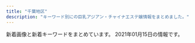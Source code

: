```yaml
---
title: "千葉地区"
description: "キーワード別にの巨乳アジアン・チャイナエステ嬢情報をまとめました。"
---
```


新着画像と新着キーワードをまとめています。
2021年01月15日の情報です。

<DmmAffiliateIns />
<KeywordTable
  shops={
    [
    {
        "url": "http://www.lovegame.iesjp.com/",
        "station": "JR\u7a32\u6bdb\u99c5\u6771\u53e3",
        "name": "\u30e9\u30d6\u30b2\u30fc\u30e0",
        "keywords": {
            "86": 4,
            "E": 2,
            "87": 10,
            "D": 14,
            "84": 2,
            "88": 2,
            "C": 18
        },
        "img_links": [
            "http://www.lovegame.iesjp.com/files/029-02.jpg",
            "http://www.lovegame.iesjp.com/files/002.jpg",
            "http://www.lovegame.iesjp.com/img/btn_side_mobile.jpg",
            "http://www.lovegame.iesjp.com/files/002-02.jpg",
            "http://www.lovegame.iesjp.com/files/041.jpg",
            "http://www.lovegame.iesjp.com/img/tel.png",
            "http://www.lovegame.iesjp.com/files/010.jpg",
            "http://www.lovegame.iesjp.com/img/pickup.jpg",
            "http://www.lovegame.iesjp.com/files/036-02.jpg",
            "http://www.lovegame.iesjp.com/files/008.jpg",
            "http://www.lovegame.iesjp.com/files/040-02.jpg",
            "http://www.lovegame.iesjp.com/images/slider/3.jpg",
            "http://www.lovegame.iesjp.com/img/btn_blog.png",
            "http://www.lovegame.iesjp.com/files/040.jpg",
            "http://www.lovegame.iesjp.com/files/010-02.jpg",
            "http://www.lovegame.iesjp.com/files/026-02.jpg",
            "http://www.lovegame.iesjp.com/files/008-02.jpg",
            "http://www.lovegame.iesjp.com/files/041-02.jpg",
            "http://www.lovegame.iesjp.com/files/042.jpg",
            "http://www.lovegame.iesjp.com/images/slider/1.jpg",
            "http://www.lovegame.iesjp.com/files/029.jpg",
            "http://www.lovegame.iesjp.com/files/026.jpg",
            "http://www.lovegame.iesjp.com/images/slider/2.jpg",
            "http://www.lovegame.iesjp.com/img/ttl_news.png",
            "http://www.lovegame.iesjp.com/files/042-02.jpg",
            "http://www.lovegame.iesjp.com/img/ttl_info.png",
            "http://www.lovegame.iesjp.com/img/goback.jpg",
            "http://www.lovegame.iesjp.com/files/036.jpg"
        ]
    },
    {
        "keywords": {
            "86": 23,
            "90": 23,
            "E": 31,
            "87": 40,
            "\u5de8\u4e73": 15,
            "\u30bb\u30af\u30b7\u30fc": 6,
            "89": 8,
            "\u4e73": 15,
            "D": 63,
            "85": 8,
            "C": 8
        },
        "station": "JR\u56db\u8857\u9053\u99c5\u5317\u53e3",
        "name": "\u685c",
        "img_links": [
            "http://www.sakura-relax.xyz/files/011.jpg",
            "http://www.sakura-relax.xyz/images/b-online.png",
            "http://www.sakura-relax.xyz/files/033-02.jpg",
            "http://www.sakura-relax.xyz/files/026-02.jpg",
            "http://www.sakura-relax.xyz/images/rsubt2.png",
            "http://www.sakura-relax.xyz/files/028.jpg",
            "http://www.sakura-relax.xyz/images/rsubt3.png",
            "http://www.sakura-relax.xyz/images/rsubt7.png",
            "http://www.sakura-relax.xyz/images/m6.jpg",
            "http://www.sakura-relax.xyz/files/030.jpg",
            "http://www.sakura-relax.xyz/images/m3.jpg",
            "http://www.sakura-relax.xyz/files/026.jpg",
            "http://www.sakura-relax.xyz/files/031.jpg",
            "http://www.sakura-relax.xyz/images/slider-img002.jpg",
            "http://www.sakura-relax.xyz/images/m2.jpg",
            "http://www.sakura-relax.xyz/files/031-02.jpg",
            "http://www.sakura-relax.xyz/files/029.jpg",
            "http://www.sakura-relax.xyz/files/030-02.jpg",
            "http://www.sakura-relax.xyz/files/028-02.jpg",
            "http://www.sakura-relax.xyz/files/027.jpg",
            "http://www.sakura-relax.xyz/images/rsubt4.png",
            "http://www.sakura-relax.xyz/files/025-02.jpg",
            "http://www.sakura-relax.xyz/files/024.jpg",
            "http://www.sakura-relax.xyz/files/024-02.jpg",
            "http://www.sakura-relax.xyz/images/b-tel.png",
            "http://www.sakura-relax.xyz/files/023.jpg",
            "http://www.sakura-relax.xyz/files/022.jpg",
            "http://www.sakura-relax.xyz/photo_news/upimg/540985f71445468556_0.jpg",
            "http://www.sakura-relax.xyz/photo_news/upimg/826735f59e51ce9198_0.jpg",
            "http://www.sakura-relax.xyz/files/033.jpg",
            "http://www.sakura-relax.xyz/images/m4.jpg",
            "http://www.sakura-relax.xyz/images/rsubt1.png",
            "http://www.sakura-relax.xyz/photo_news/upimg/190185eb4f804163a1_0.jpg",
            "http://www.sakura-relax.xyz/files/025.jpg",
            "http://www.sakura-relax.xyz/files/032.jpg",
            "http://www.sakura-relax.xyz/images/rsubt5.png",
            "http://www.sakura-relax.xyz/photo_news/upimg/215885f1a37aac2e3e_0.jpg",
            "http://www.sakura-relax.xyz/files/022-02.jpg",
            "http://www.sakura-relax.xyz/images/tel2.png",
            "http://www.sakura-relax.xyz/files/023-02.jpg",
            "http://www.sakura-relax.xyz/photo_news/upimg/827105ecc9fb6cdf66_0.jpg",
            "http://www.sakura-relax.xyz/images/m1.jpg",
            "http://www.sakura-relax.xyz/files/027-02.jpg",
            "http://www.sakura-relax.xyz/photo_news/upimg/779835eabd0b716dfc_0.jpg",
            "http://www.sakura-relax.xyz/files/011-02.jpg",
            "http://www.sakura-relax.xyz/photo_news/upimg/722845f04113e12e26_0.jpg",
            "http://www.sakura-relax.xyz/images/rsubt6.png",
            "http://www.sakura-relax.xyz/files/032-02.jpg",
            "http://www.sakura-relax.xyz/images/slider-img001.jpg",
            "http://www.sakura-relax.xyz/files/029-02.jpg"
        ],
        "url": "http://www.sakura-relax.xyz/"
    },
    {
        "keywords": {},
        "img_links": [
            "http://sakura-es.biz/images/bottom.jpg",
            "http://sakura-es.biz/images/mobile.jpg",
            "http://sakura-es.biz/images/staffr.jpg",
            "http://sakura-es.biz/images/s02.jpg",
            "http://sakura-es.biz/images/s08.jpg",
            "http://sakura-es.biz/images/r3.jpg",
            "http://sakura-es.biz/images/top.png",
            "http://sakura-es.biz/images/r1.jpg",
            "http://sakura-es.biz/images/s03.jpg"
        ],
        "name": "\u3055\u304f\u3089",
        "station": "JR\u6210\u7530\u99c5\u6771\u53e3",
        "url": "http://sakura-es.biz"
    },
    {
        "img_links": [
            "http://iyasi-time.com/images/top/top_04.jpg",
            "http://iyasi-time.com/images/top/top_06.jpg",
            "http://iyasi-time.com/images/top/top_01.jpg",
            "http://iyasi-time.com/images/staff_image/staf_01a.jpg",
            "http://iyasi-time.com/images/top/top_02.jpg",
            "http://iyasi-time.com/images/top/top_05.jpg",
            "http://iyasi-time.com/images/home/top.jpg",
            "http://iyasi-time.com/images/top/top_03.jpg",
            "http://iyasi-time.com/images/page_top.png",
            "http://iyasi-time.com/images/top/top_08.png"
        ],
        "name": "\u5eb7\u697d\u5712-KOURAKUEN-",
        "keywords": {},
        "station": "JR\u4e94\u4e95\u99c5\u897f\u53e3",
        "url": "http://iyasi-time.com/"
    },
    {
        "station": "JR\u90fd\u8cc0\u99c5\u897f\u53e3",
        "url": "http://genkidou-massage.work/",
        "keywords": {
            "D": 4,
            "C": 13,
            "84": 1,
            "E": 2,
            "85": 3,
            "88": 2,
            "86": 2
        },
        "name": "\u5143\u6c17\u5802",
        "img_links": [
            "http://genkidou-massage.work/sp/img/st2.jpg",
            "http://genkidou-massage.work/img/head.jpg",
            "http://genkidou-massage.work/sp/img/t-a.jpg",
            "http://genkidou-massage.work/sp/img/sys.jpg",
            "http://genkidou-massage.work/sp/img/t-t.jpg",
            "http://genkidou-massage.work/img/sta1.jpg",
            "http://genkidou-massage.work/sp/img/botton.jpg",
            "http://genkidou-massage.work/sp/img/cam.jpg",
            "http://genkidou-massage.work/sp/img/t-r.jpg",
            "http://genkidou-massage.work/sp/img/add.jpg",
            "http://genkidou-massage.work/sp/img/time2.jpg",
            "http://genkidou-massage.work/img/fla-2.jpg",
            "http://genkidou-massage.work/sp/img/pic.jpg",
            "http://genkidou-massage.work/sp/img/p3.jpg",
            "http://genkidou-massage.work/img/s1.jpg",
            "http://genkidou-massage.work/sp/img/p1.jpg",
            "http://genkidou-massage.work/img/s3.jpg",
            "http://genkidou-massage.work/sp/img/time.jpg",
            "http://genkidou-massage.work/sp/img/st3.jpg",
            "http://genkidou-massage.work/img/sta4.jpg",
            "http://genkidou-massage.work/sp/img/st4.jpg",
            "http://genkidou-massage.work/img/sta2.jpg",
            "http://genkidou-massage.work/img/sta3.jpg",
            "http://genkidou-massage.work/sp/img/t-o.jpg",
            "http://genkidou-massage.work/img/fla.jpg",
            "http://genkidou-massage.work/sp/img/info.jpg",
            "http://genkidou-massage.work/img/st3.jpg",
            "http://genkidou-massage.work/img/xmas.png",
            "http://genkidou-massage.work/sp/img/p2.jpg",
            "http://genkidou-massage.work/img/st1.jpg",
            "http://genkidou-massage.work/img/pickup20.jpg",
            "http://genkidou-massage.work/img/botton.jpg",
            "http://genkidou-massage.work/sp/img/tel.jpg",
            "http://genkidou-massage.work/img/st2.jpg",
            "http://genkidou-massage.work/img/nos.jpg",
            "http://genkidou-massage.work/img/s4.jpg",
            "http://genkidou-massage.work/sp/img/pc.jpg",
            "http://genkidou-massage.work/img/s2.jpg",
            "http://genkidou-massage.work/sp/img/st1.jpg",
            "http://genkidou-massage.work/img/st4.jpg",
            "http://genkidou-massage.work/sp/img/tit.jpg",
            "http://genkidou-massage.work/sp/img/t-s.jpg"
        ]
    },
    {
        "keywords": {
            "E": 1,
            "C": 1,
            "88": 1,
            "86": 3,
            "D": 2
        },
        "station": "\u516b\u5343\u4ee3\u53f0\u99c5\u6771\u53e3",
        "img_links": [
            "http://aroma-esthe.blue/img/st3.jpg",
            "http://aroma-esthe.blue/img/sm.jpg",
            "http://aroma-esthe.blue/img/t1.jpg",
            "http://aroma-esthe.blue/img/t2.jpg",
            "http://aroma-esthe.blue/img/st1.jpg",
            "http://aroma-esthe.blue/img/t3.jpg",
            "http://aroma-esthe.blue/img/no.png",
            "http://aroma-esthe.blue/img/t5.jpg",
            "http://aroma-esthe.blue/img/st4.jpg",
            "http://aroma-esthe.blue/img/f1.jpg",
            "http://aroma-esthe.blue/img/top.jpg",
            "http://aroma-esthe.blue/img/t4.jpg",
            "http://aroma-esthe.blue/img/stt3.jpg",
            "http://aroma-esthe.blue/img/nosta.jpg",
            "http://aroma-esthe.blue/img/st2.jpg",
            "http://aroma-esthe.blue/img/stt1.jpg",
            "http://aroma-esthe.blue/img/t6.jpg",
            "http://aroma-esthe.blue/img/noo.png"
        ],
        "name": "\u30e4\u30fc\u30db\u30fc",
        "url": "http://aroma-esthe.blue"
    },
    {
        "keywords": {},
        "url": "http://aimise.com/",
        "name": "\u91d1\u73b2\u74cf-\u30ad\u30f3\u30ec\u30fc\u30ed\u30fc-",
        "img_links": [
            "http://aimise.com/images/an4.jpg",
            "http://aimise.com/images/240425-1210261S50276.png",
            "http://aimise.com/xj/002.jpg",
            "http://aimise.com/images/an2.jpg",
            "http://aimise.com/images/an6.jpg",
            "http://aimise.com/xj/hf/1.jpg",
            "http://aimise.com/images/iyasi8.jpg",
            "http://aimise.com/images/iyasi5.jpg",
            "http://aimise.com/xj/hf/2.jpg",
            "http://aimise.com/xj/02.jpg",
            "http://aimise.com/xj/004.jpg",
            "http://aimise.com/images/iyasi6.jpg",
            "http://aimise.com/xj/hf/3.jpg",
            "http://aimise.com/images/iyasi3.jpg",
            "http://aimise.com/xj/03.jpg",
            "http://aimise.com/images/iyasi2.jpg",
            "http://aimise.com/xj/005.jpg",
            "http://aimise.com/images/iyasi7.jpg",
            "http://aimise.com/xj/01.jpg",
            "http://aimise.com/images/an5.jpg",
            "http://aimise.com/xj/006.jpg",
            "http://aimise.com/xj/001.jpg",
            "http://aimise.com/xj/hf/4.jpg",
            "http://aimise.com/images/iyasi4.jpg",
            "http://aimise.com/images/an3.jpg",
            "http://aimise.com/images/an1.jpg",
            "http://aimise.com/xj/003.jpg"
        ],
        "station": "\u9ad8\u6839\u6728\u6238\u99c5\u5357\u53e3"
    },
    {
        "url": "http://www.fairy.esjoho.com/",
        "img_links": [
            "http://www.fairy.esjoho.com/files/011.jpg",
            "http://www.fairy.esjoho.com/files/013.jpg",
            "http://www.fairy.esjoho.com/files/009-02.jpg",
            "http://www.fairy.esjoho.com/images/mainImg_sub.jpg",
            "http://www.fairy.esjoho.com/images/icon_staff.png",
            "http://www.fairy.esjoho.com/files/001.jpg",
            "http://www.fairy.esjoho.com/files/011-02.jpg",
            "http://www.fairy.esjoho.com/files/016-02.jpg",
            "http://www.fairy.esjoho.com/files/016.jpg",
            "http://www.fairy.esjoho.com/files/013-03.jpg",
            "http://www.fairy.esjoho.com/images/korona.jpg",
            "http://www.fairy.esjoho.com/images/btn2.png",
            "http://www.fairy.esjoho.com/files/020-03.jpg",
            "http://www.fairy.esjoho.com/common/images/photo03.jpg",
            "http://www.fairy.esjoho.com/common/images/photo02.jpg",
            "http://www.fairy.esjoho.com/files/009.jpg",
            "http://www.fairy.esjoho.com/images/icon_info.png",
            "http://www.fairy.esjoho.com/files/009-03.jpg",
            "http://www.fairy.esjoho.com/files/016-03.jpg",
            "http://www.fairy.esjoho.com/files/001-02.jpg",
            "http://www.fairy.esjoho.com/files/011-03.jpg",
            "http://www.fairy.esjoho.com/files/001-03.jpg",
            "http://www.fairy.esjoho.com/images/icon_tel.png",
            "http://www.fairy.esjoho.com/common/images/photo01.jpg",
            "http://www.fairy.esjoho.com/files/020.jpg",
            "http://www.fairy.esjoho.com/files/020-02.jpg",
            "http://www.fairy.esjoho.com/files/013-02.jpg",
            "http://www.fairy.esjoho.com/files/006.jpg",
            "http://www.fairy.esjoho.com/files/006-03.jpg",
            "http://www.fairy.esjoho.com/files/006-02.jpg",
            "http://www.fairy.esjoho.com/images/icon_top.png"
        ],
        "station": "\u516b\u5343\u4ee3\u53f0\u99c5\u6771\u53e3",
        "keywords": {
            "85": 4,
            "87": 12,
            "D": 24,
            "86": 12,
            "C": 4
        },
        "name": "HoneyLove\uff5e\u30cf\u30cb\u30fc\u30e9\u30d6\uff5e"
    },
    {
        "url": "http://peach-est.com/",
        "img_links": [
            "http://peach-est.com/staff/mimi.jpg",
            "http://peach-est.com/staff/pic04.jpg",
            "http://peach-est.com/img/st1-1.jpg",
            "http://peach-est.com/staff/momo.jpg",
            "http://peach-est.com/room/r-1.jpg",
            "http://peach-est.com/staff/ayumi.jpg",
            "http://peach-est.com/staff/s05.jpg",
            "http://peach-est.com/img/index_06.jpg",
            "http://peach-est.com/staff/emi.jpg",
            "http://peach-est.com/images/staff/staff-1-3.jpg",
            "http://peach-est.com/staff/aki.jpg",
            "http://peach-est.com/staff/moe.jpg",
            "http://peach-est.com/staff/yuyu.jpg",
            "http://peach-est.com/img/index_09.jpg",
            "http://peach-est.com/staff/mika1.jpg",
            "http://peach-est.com/room/r-6.jpg",
            "http://peach-est.com/staff/hitomi.jpg",
            "http://peach-est.com/staff/mirai.jpg",
            "http://peach-est.com/img/index_03.jpg",
            "http://peach-est.com/staff/erika.jpg",
            "http://peach-est.com/staff/mina.jpg",
            "http://peach-est.com/room/r-3.jpg",
            "http://peach-est.com/room/r-5.jpg",
            "http://peach-est.com/staff/yuna.jpg",
            "http://peach-est.com/img/index22.jpg"
        ],
        "keywords": {
            "C": 17,
            "87": 1,
            "89": 1,
            "85": 7
        },
        "name": "\u30d4\u30fc\u30c1",
        "station": "JR\u7a32\u6bdb\u99c5\u6771\u53e3"
    },
    {
        "img_links": [
            "http://heart-est.tokyo/images/r2.jpg",
            "http://heart-est.tokyo/images/end.png",
            "http://heart-est.tokyo/images/staff-tite.jpg",
            "http://heart-est.tokyo/images/heart.png",
            "http://heart-est.tokyo/images/riri.jpg",
            "http://heart-est.tokyo/images/r3.jpg",
            "http://heart-est.tokyo/images/new-t.jpg",
            "http://heart-est.tokyo/images/haruka.jpg",
            "http://heart-est.tokyo/images/s01.jpg",
            "http://heart-est.tokyo/images/emi.jpg",
            "http://heart-est.tokyo/images/r1.jpg",
            "http://heart-est.tokyo/images/newface-t.jpg",
            "http://heart-est.tokyo/images/r4.jpg",
            "http://heart-est.tokyo/images/link-tite.jpg",
            "http://heart-est.tokyo/images/s03.jpg",
            "http://heart-est.tokyo/images/risa.jpg",
            "http://heart-est.tokyo/images/g0.jpg",
            "http://heart-est.tokyo/images/shizuka.jpg"
        ],
        "name": "\u307e\u3054\u3053\u308d",
        "station": "JR\u6210\u7530\u99c5\u6771\u53e3",
        "keywords": {
            "85": 2,
            "84": 1,
            "86": 1
        },
        "url": "http://heart-est.tokyo/"
    },
    {
        "name": "Warm  Winter",
        "url": "https://www.es-relaxsalon.info/",
        "station": "JR\u5c0f\u898b\u5ddd\u99c5",
        "keywords": {
            "83": 1,
            "C": 4,
            "86": 2,
            "85": 1,
            "E": 1,
            "D": 3,
            "88": 1
        },
        "img_links": []
    },
    {
        "name": "Angel\uff5e\u30a8\u30f3\u30b8\u30a7\u30eb\uff5e",
        "url": "http://www.angel-esthe.xyz/",
        "station": "JR\u7a32\u6bdb\u99c5\u6771\u53e3",
        "keywords": {
            "D": 32,
            "87": 16,
            "86": 8,
            "88": 8
        },
        "img_links": [
            "http://www.angel-esthe.xyz/files/021-02.jpg",
            "http://www.angel-esthe.xyz/images/rsubt4.png",
            "http://www.angel-esthe.xyz/images/m2.jpg",
            "http://www.angel-esthe.xyz/images/b-tel.png",
            "http://www.angel-esthe.xyz/photo_news/upimg/233535ecb44b0a3718_1.jpg",
            "http://www.angel-esthe.xyz/images/m1.jpg",
            "http://www.angel-esthe.xyz/images/rsubt6.png",
            "http://www.angel-esthe.xyz/images/slider-img002.jpg",
            "http://www.angel-esthe.xyz/files/020-03.jpg",
            "http://www.angel-esthe.xyz/images/m3.jpg",
            "http://www.angel-esthe.xyz/images/m6.jpg",
            "http://www.angel-esthe.xyz/files/025-02.jpg",
            "http://www.angel-esthe.xyz/images/korona.jpg",
            "http://www.angel-esthe.xyz/files/025-03.jpg",
            "http://www.angel-esthe.xyz/photo_news/upimg/559025fe95c1a935ba_0.jpg",
            "http://www.angel-esthe.xyz/photo_news/upimg/875825f69808081b5a_0.jpg",
            "http://www.angel-esthe.xyz/photo_news/upimg/628555f6414bb503ea_0.jpg",
            "http://www.angel-esthe.xyz/images/tel2.png",
            "http://www.angel-esthe.xyz/files/026-03.jpg",
            "http://www.angel-esthe.xyz/files/020-02.jpg",
            "http://www.angel-esthe.xyz/images/rsubt3.png",
            "http://www.angel-esthe.xyz/images/esthe1.jpg",
            "http://www.angel-esthe.xyz/files/021.jpg",
            "http://www.angel-esthe.xyz/files/021-03.jpg",
            "http://www.angel-esthe.xyz/images/rsubt7.png",
            "http://www.angel-esthe.xyz/images/esthe2.jpg",
            "http://www.angel-esthe.xyz/files/026-02.jpg",
            "http://www.angel-esthe.xyz/images/rsubt1.png",
            "http://www.angel-esthe.xyz/images/m4.jpg",
            "http://www.angel-esthe.xyz/images/b-online.png",
            "http://www.angel-esthe.xyz/photo_news/upimg/411395f7d655ed6aaa_1.jpg",
            "http://www.angel-esthe.xyz/files/020.jpg",
            "http://www.angel-esthe.xyz/photo_news/upimg/233535ecb44b0a3718_0.jpg",
            "http://www.angel-esthe.xyz/images/esthe3.jpg",
            "http://www.angel-esthe.xyz/images/slider-img001.jpg",
            "http://www.angel-esthe.xyz/images/rsubt5.png",
            "http://www.angel-esthe.xyz/images/rsubt2.png",
            "http://www.angel-esthe.xyz/files/025.jpg",
            "http://www.angel-esthe.xyz/images/koko_200x40.png",
            "http://www.angel-esthe.xyz/files/026.jpg"
        ]
    },
    {
        "url": "http://riversopdd.site/",
        "img_links": [
            "http://riversopdd.site/static/picture/nav-004.png",
            "http://riversopdd.site/static/picture/top003.jpg",
            "http://riversopdd.site/uploads/201016/1-2010161601241L.jpg",
            "http://riversopdd.site/uploads/200218/1-20021QG51A56.jpg",
            "http://riversopdd.site/static/picture/nav-002.png",
            "http://riversopdd.site/uploads/200807/1-200PG63506145.jpg",
            "http://riversopdd.site/static/picture/top01.png",
            "http://riversopdd.site/uploads/191021/1-191021125359649.jpg",
            "http://riversopdd.site/uploads/201102/1-201102145U1P3.jpg",
            "http://riversopdd.site/static/picture/nav-005.png",
            "http://riversopdd.site/uploads/191021/1-19102112532L42.jpg",
            "http://riversopdd.site/static/picture/tel.png",
            "http://riversopdd.site/static/picture/nav-001.png",
            "http://riversopdd.site/static/picture/left.jpg",
            "http://riversopdd.site/uploads/200605/1-2006051J64E48.jpg",
            "http://riversopdd.site/static/picture/nav-006.png",
            "http://riversopdd.site/static/picture/nav-003.png",
            "http://riversopdd.site/uploads/191206/1-191206102GaK.jpg",
            "http://riversopdd.site/uploads/201230/1-201230143424H5.jpg",
            "http://riversopdd.site/static/picture/right.jpg"
        ],
        "name": "\u7761\u84ee\u82b1",
        "station": "JR\u8607\u6211\u99c5\u897f\u53e3",
        "keywords": {
            "94": 1,
            "D": 5,
            "85": 3,
            "F": 1,
            "C": 2,
            "86": 4
        }
    },
    {
        "img_links": [
            "http://otona-room.work/furo.jpg",
            "http://otona-room.work/staff_5562_1531961868171342.jpeg",
            "http://otona-room.work/3.jpg",
            "http://otona-room.work/0.jpg",
            "http://otona-room.work/movie.png",
            "http://otona-room.work/b2.jpg",
            "http://otona-room.work/g2.jpg",
            "http://otona-room.work/staff_5630_1549447096342302.jpg",
            "http://otona-room.work/staff_7611_1551333114399883.jpeg",
            "http://otona-room.work/head_2_3705_1542686088990068.jpg",
            "http://otona-room.work/b3.jpg",
            "http://otona-room.work/1.jpg",
            "http://otona-room.work/g1.jpg",
            "http://otona-room.work/head_1_3705_1534384950723871.jpg",
            "http://otona-room.work/5.jpg",
            "http://otona-room.work/2.jpg",
            "http://otona-room.work/staff_5562_1531961868171342.jpg",
            "http://otona-room.work/staff_7611_1551333114399883.jpg",
            "http://otona-room.work/37051558103226595099.jpg",
            "http://otona-room.work/4.jpg"
        ],
        "name": "\u6843\u6e90\u90f7",
        "station": "\u6804\u753a\u99c51\u756a\u53e3",
        "url": "http://otona-room.work/",
        "keywords": {}
    },
    {
        "name": "Leo",
        "img_links": [
            "http://www.relax-leo.com/files/022-03.jpg",
            "http://www.relax-leo.com/img/material/top_t3.png",
            "http://www.relax-leo.com/files/019-02.jpg",
            "http://www.relax-leo.com/index4.jpg",
            "http://www.relax-leo.com/img/top/img_service_03.png",
            "http://www.relax-leo.com/img/material/top_t4.png",
            "http://www.relax-leo.com/img/material/att.png",
            "http://www.relax-leo.com/img/material/backlistbtn.png",
            "http://www.relax-leo.com/thumbnails/008.jpg",
            "http://www.relax-leo.com/img/material/frameback.png",
            "http://www.relax-leo.com/img/material/gm4_rollout.png",
            "http://www.relax-leo.com/img/material/top_t1.png",
            "http://www.relax-leo.com/img/material/top_pickback.png",
            "http://www.relax-leo.com/files/018.jpg",
            "http://www.relax-leo.com/i/img/operation/img_service_03.png",
            "http://www.relax-leo.com/thumbnails/011.jpg",
            "http://www.relax-leo.com/files/021.jpg",
            "http://www.relax-leo.com/i/img/operation/img_service_02.png",
            "http://www.relax-leo.com/img/top/img_service_02.png",
            "http://www.relax-leo.com/i/img/operation/img_service_01.png",
            "http://www.relax-leo.com/files/021-02.jpg",
            "http://www.relax-leo.com/files/018-02.jpg",
            "http://www.relax-leo.com/files/019-03.jpg",
            "http://www.relax-leo.com/files/015-02.jpg",
            "http://www.relax-leo.com/img/material/gm5_rollout.png",
            "http://www.relax-leo.com/img/material/p2_ct1.png",
            "http://www.relax-leo.com/files/010.jpg",
            "http://www.relax-leo.com/img/material/p4_ct1.png",
            "http://www.relax-leo.com/files/010-02.jpg",
            "http://www.relax-leo.com/thumbnails/022.jpg",
            "http://www.relax-leo.com/thumbnails/019.jpg",
            "http://www.relax-leo.com/files/023-02.jpg",
            "http://www.relax-leo.com/thumbnails/021.jpg",
            "http://www.relax-leo.com/files/011-02.jpg",
            "http://www.relax-leo.com/files/011-03.jpg",
            "http://www.relax-leo.com/files/021-03.jpg",
            "http://www.relax-leo.com/img/material/gm6_rollout.png",
            "http://www.relax-leo.com/img/material/frames.png",
            "http://www.relax-leo.com/thumbnails/018.jpg",
            "http://www.relax-leo.com/thumbnails/009.jpg",
            "http://www.relax-leo.com/files/009.jpg",
            "http://www.relax-leo.com/img/material/p5_ct1.png",
            "http://www.relax-leo.com/img/material/age.png",
            "http://www.relax-leo.com/img/material/top_t2.png",
            "http://www.relax-leo.com/files/019.jpg",
            "http://www.relax-leo.com/thumbnails/023.jpg",
            "http://www.relax-leo.com/files/009-02.jpg",
            "http://www.relax-leo.com/files/008-02.jpg",
            "http://www.relax-leo.com/i/img/operation/img_service_04.png",
            "http://www.relax-leo.com/img/material/p3_ct2.png",
            "http://www.relax-leo.com/thumbnails/015.jpg",
            "http://www.relax-leo.com/files/011.jpg",
            "http://www.relax-leo.com/files/009-03.jpg",
            "http://www.relax-leo.com/img/top/img_service_04.png",
            "http://www.relax-leo.com/thumbnails/010.jpg",
            "http://www.relax-leo.com/files/008.jpg",
            "http://www.relax-leo.com/files/015.jpg",
            "http://www.relax-leo.com/files/022-02.jpg",
            "http://www.relax-leo.com/img/material/gm3_rollout.png",
            "http://www.relax-leo.com/files/023.jpg",
            "http://www.relax-leo.com/img/material/p7_ct1.png",
            "http://www.relax-leo.com/files/008-03.jpg",
            "http://www.relax-leo.com/files/018-03.jpg",
            "http://www.relax-leo.com/img/material/top_t5.png",
            "http://www.relax-leo.com/img/material/p3_ct1.png",
            "http://www.relax-leo.com/files/023-03.jpg",
            "http://www.relax-leo.com/files/010-03.jpg",
            "http://www.relax-leo.com/img/material/camp20201027.jpg",
            "http://www.relax-leo.com/files/022.jpg",
            "http://www.relax-leo.com/img/material/gm2_rollout.png",
            "http://www.relax-leo.com/files/015-03.jpg",
            "http://www.relax-leo.com/img/top/img_service_01.png",
            "http://www.relax-leo.com/img/material/gm1_rollout.png"
        ],
        "station": "\u52dd\u7530\u53f0\u99c5\u5357\u53e3",
        "keywords": {
            "85": 24,
            "86": 12,
            "C": 13
        },
        "url": "http://www.relax-leo.com/"
    },
    {
        "station": "JR\u5343\u8449\u99c5\u6771\u53e3",
        "url": "http://www.with-you.xyz/",
        "name": "with you",
        "img_links": [
            "http://www.with-you.xyz/Uploads/News/5fc488f07c67f.jpg",
            "http://www.with-you.xyz/ueditor/php/upload/image/20180508/1525743921831574.png",
            "http://www.with-you.xyz/Uploads/News/5fe92e49363e9.jpg",
            "http://www.with-you.xyz/ueditor/php/upload/image/20180508/1525743116677647.jpg",
            "http://www.with-you.xyz/Uploads/News/5fc84a1040aa7.jpg",
            "http://www.with-you.xyz/Uploads/News/5fbf020d35252.jpg",
            "http://www.with-you.xyz/Uploads/user/5aefb0da5df20.jpg",
            "http://www.with-you.xyz/Uploads/News/5fcd7a74dcdcd.jpg",
            "http://www.with-you.xyz/Uploads/News/5ff2c3143fde1.jpg",
            "http://www.with-you.xyz/ueditor/php/upload/image/20180507/1525658576587164.png",
            "http://www.with-you.xyz/Public/Reception/picture/staff-bar.png",
            "http://www.with-you.xyz/Uploads/News/5ffd0251c2433.jpg",
            "http://www.with-you.xyz/Uploads/user/5aefb1192c299.jpg",
            "http://www.with-you.xyz/Uploads/user/5aefb0beaf05c.jpg",
            "http://www.with-you.xyz/Uploads/News/5fe0443e952e4.jpg",
            "http://www.with-you.xyz/Public/Reception/picture/pick_staff6.jpg",
            "http://www.with-you.xyz/Uploads/News/5fd810fbec46f.jpg",
            "http://www.with-you.xyz/Uploads/News/5fb475d206585.jpg",
            "http://www.with-you.xyz/ueditor/php/upload/image/20180507/1525658571678747.png",
            "http://www.with-you.xyz/Uploads/News/5fa8df81dd65f.jpg",
            "http://www.with-you.xyz/Uploads/user/5aefb12fd808d.jpg",
            "http://www.with-you.xyz/Public/Reception/picture/news.png",
            "http://www.with-you.xyz/ueditor/php/upload/image/20180509/1525834473168892.png"
        ],
        "keywords": {
            "\u4e73": 3
        }
    },
    {
        "img_links": [
            "http://angela.relaxnabi.com/css/staff/staff0004.jpg",
            "http://angela.relaxnabi.com/css/staff/staff19-a.jpg",
            "http://angela.relaxnabi.com/css/staff/staff-10.jpg",
            "http://angela.relaxnabi.com/css/staff/staff0003.jpg",
            "http://angela.relaxnabi.com/css/staff/staff009.jpg",
            "http://angela.relaxnabi.com/css/staff/staff0002.jpg",
            "http://angela.relaxnabi.com/css/staff/staff-07.jpg",
            "http://angela.relaxnabi.com/css/staff/staff024.jpg",
            "http://angela.relaxnabi.com/css/nav/nav-001.jpg",
            "http://angela.relaxnabi.com/css/staff/staff-10-a.jpg",
            "http://angela.relaxnabi.com/css/nav/nav-003.jpg",
            "http://angela.relaxnabi.com/css/staff/staff13.jpg",
            "http://angela.relaxnabi.com/css/staff/staff023-a.jpg",
            "http://angela.relaxnabi.com/css/staff/staff005-a.jpg",
            "http://angela.relaxnabi.com/css/staff/staff0002-a.jpg",
            "http://angela.relaxnabi.com/css/staff/staff13-a.jpg",
            "http://angela.relaxnabi.com/css/staff/staff-001-a.jpg",
            "http://angela.relaxnabi.com/css/nav/nav-004.jpg",
            "http://angela.relaxnabi.com/css/staff/staff-08-a.jpg",
            "http://angela.relaxnabi.com/css/top-bottom.png",
            "http://angela.relaxnabi.com/css/staff/staff009-a.jpg",
            "http://angela.relaxnabi.com/css/staff/staff015.jpg",
            "http://angela.relaxnabi.com/css/staff/staff005.jpg",
            "http://angela.relaxnabi.com/css/staff/staff-08.jpg",
            "http://angela.relaxnabi.com/css/nav/nav-002.jpg",
            "http://angela.relaxnabi.com/css/nav/nav-006.jpg",
            "http://angela.relaxnabi.com/css/staff/staff015-a.jpg",
            "http://angela.relaxnabi.com/css/nav/nav-005.jpg",
            "http://angela.relaxnabi.com/css/staff/staff-07-a.jpg",
            "http://angela.relaxnabi.com/css/staff/naiyo02.jpg",
            "http://angela.relaxnabi.com/css/tel02.png",
            "http://angela.relaxnabi.com/css/staff/staff-001.jpg",
            "http://angela.relaxnabi.com/css/top-left04.jpg",
            "http://angela.relaxnabi.com/css/staff/staff19.jpg",
            "http://angela.relaxnabi.com/css/staff/staff0004-a.jpg",
            "http://angela.relaxnabi.com/css/staff/staff023.jpg",
            "http://angela.relaxnabi.com/css/staff/staff024-a.jpg",
            "http://angela.relaxnabi.com/css/staff/staff0003-a.jpg",
            "http://angela.relaxnabi.com/css/staff/naiyo01.jpg"
        ],
        "station": "JR\u7a32\u6bdb\u99c5\u897f\u53e3",
        "url": "http://angela.relaxnabi.com/",
        "name": "Angelababy",
        "keywords": {
            "E": 6,
            "92": 3,
            "85": 1,
            "89": 3,
            "G": 1,
            "90": 3,
            "91": 4,
            "D": 3
        }
    },
    {
        "keywords": {
            "D": 16,
            "87": 4,
            "85": 3,
            "83": 1,
            "86": 11,
            "C": 2,
            "E": 1
        },
        "station": "\u5343\u8449\u4e2d\u592e\u99c5\u6771\u53e3",
        "img_links": [
            "http://smile.oks.bz/photos/sites/41/2020/01/2020012310224324.jpg",
            "http://smile.oks.bz/photos/sites/41/2020/10/2020101713162274.jpg",
            "http://smile.oks.bz/photos/sites/41/2019/09/2019091314115844.jpg",
            "http://smile.oks.bz/photos/sites/41/2021/01/2021010911025290.jpg",
            "http://smile.oks.bz/photos/sites/41/2020/07/2020071417514615.jpg",
            "http://smile.oks.bz/photos/sites/41/2019/11/2019112410352437.jpg",
            "http://smile.oks.bz/photos/sites/41/2019/12/2019122516470912.jpg",
            "http://smile.oks.bz/photos/sites/41/2019/12/2019122517044318.jpg",
            "http://smile.oks.bz/photos/sites/41/2019/09/2019091314105462.jpg",
            "http://smile.oks.bz/photos/sites/41/2020/10/202010071446208.jpg",
            "http://smile.oks.bz/photos/sites/41/2019/12/2019122517061810.jpg",
            "http://smile.oks.bz/images/top.jpg",
            "http://smile.oks.bz/photos/sites/41/2021/01/2021010911025290-356x475.jpg",
            "http://smile.oks.bz/photos/sites/41/2019/12/2019122517044279.jpg",
            "http://smile.oks.bz/photos/sites/41/2019/09/2019090417583313.jpg",
            "http://smile.oks.bz/images/link.jpg",
            "http://smile.oks.bz/photos/sites/41/2019/08/201909231726370.jpg",
            "http://smile.oks.bz/images/s_face.jpg",
            "http://smile.oks.bz/photos/sites/41/2020/09/202009091902267.jpg",
            "http://smile.oks.bz/images/mobile.jpg",
            "http://smile.oks.bz/images/s_news.jpg",
            "http://smile.oks.bz/photos/sites/41/2020/09/2020090213501227.jpg",
            "http://smile.oks.bz/photos/sites/41/2019/12/2019122517044066.jpg",
            "http://smile.oks.bz/images/staff_line.jpg",
            "http://smile.oks.bz/photos/sites/41/2020/11/2020110713394486.jpg"
        ],
        "name": "Smile\u30fb\u30b9\u30de\u30a4\u30eb",
        "url": "http://smile.oks.bz/"
    },
    {
        "name": "\u5f69 \u3042\u3084",
        "station": "JR\u7a32\u6bdb\u99c5\u6771\u53e3",
        "url": "http://www.aya-esthe.xyz/",
        "img_links": [
            "http://www.aya-esthe.xyz/files/045-03.jpg",
            "http://www.aya-esthe.xyz/images/tel.jpg",
            "http://www.aya-esthe.xyz/images/staff_t.jpg",
            "http://www.aya-esthe.xyz/files/045-02.jpg",
            "http://www.aya-esthe.xyz/files/005-02.jpg",
            "http://www.aya-esthe.xyz/files/045.jpg",
            "http://www.aya-esthe.xyz/files/050-02.jpg",
            "http://www.aya-esthe.xyz/files/050.jpg",
            "http://www.aya-esthe.xyz/files/003-02.jpg",
            "http://www.aya-esthe.xyz/files/046-02.jpg",
            "http://www.aya-esthe.xyz/images/int2.jpg",
            "http://www.aya-esthe.xyz/files/044-03.jpg",
            "http://www.aya-esthe.xyz/images/mobile.jpg",
            "http://www.aya-esthe.xyz/images/news.jpg",
            "http://www.aya-esthe.xyz/files/044-02.jpg",
            "http://www.aya-esthe.xyz/files/044.jpg",
            "http://www.aya-esthe.xyz/files/046-03.jpg",
            "http://www.aya-esthe.xyz/files/006-02.jpg",
            "http://www.aya-esthe.xyz/files/051-03.jpg",
            "http://www.aya-esthe.xyz/files/003-03.jpg",
            "http://www.aya-esthe.xyz/files/003.jpg",
            "http://www.aya-esthe.xyz/files/050-03.jpg",
            "http://www.aya-esthe.xyz/files/005.jpg",
            "http://www.aya-esthe.xyz/images/sys1.jpg",
            "http://www.aya-esthe.xyz/images/head.jpg",
            "http://www.aya-esthe.xyz/files/006-03.jpg",
            "http://www.aya-esthe.xyz/images/interior_t.jpg",
            "http://www.aya-esthe.xyz/images/link_t.jpg",
            "http://www.aya-esthe.xyz/files/005-03.jpg",
            "http://www.aya-esthe.xyz/files/006.jpg",
            "http://www.aya-esthe.xyz/files/051.jpg",
            "http://www.aya-esthe.xyz/files/046.jpg",
            "http://www.aya-esthe.xyz/files/051-02.jpg"
        ],
        "keywords": {
            "D": 5,
            "86": 1,
            "C": 1,
            "93": 2,
            "85": 1,
            "87": 4,
            "E": 1
        }
    },
    {
        "station": "JR\u8607\u6211\u99c5\u6771\u53e3",
        "img_links": [
            "http://soga.jpest.net/uploads//sites/35/2020/12/g1.jpg",
            "http://soga.jpest.net/uploads//sites/35/2020/12/r2.jpg",
            "http://soga.jpest.net/uploads//sites/35/2020/12/con02-1.jpg",
            "http://soga.jpest.net/uploads//sites/35/2020/12/con01-1.jpg",
            "http://soga.jpest.net/uploads//sites/35/2020/12/r1.jpg",
            "http://soga.jpest.net/uploads//sites/35/2020/12/g2.jpg",
            "http://soga.jpest.net/uploads//sites/35/2020/12/g3.jpg",
            "http://soga.jpest.net/uploads//sites/35/2020/12/con03-1.jpg",
            "http://soga.jpest.net/uploads//sites/35/2020/12/staff.jpg",
            "http://soga.jpest.net/uploads//sites/35/2020/12/req_03-1.jpg",
            "http://soga.jpest.net/uploads//sites/35/2020/12/r4.jpg",
            "http://soga.jpest.net/uploads//sites/35/2020/12/r3.jpg"
        ],
        "url": "http://soga.jpest.net/",
        "name": "\u79cb\u685c\u30fb\u30b3\u30b9\u30e2\u30b9",
        "keywords": {}
    },
    {
        "img_links": [
            "http://es-littlefairy.xyz/_src/31705054/staff3.jpg",
            "http://es-littlefairy.xyz/_src/36400658/nophoto.jpg",
            "http://es-littlefairy.xyz/_src/31705023/nophoto.jpg",
            "http://es-littlefairy.xyz/_src/31705106/sign.png",
            "http://es-littlefairy.xyz/_src/36400663/staff_line.png",
            "http://es-littlefairy.xyz/_src/31704980/sign.png",
            "http://es-littlefairy.xyz/_src/31705026/staff_line.png",
            "http://es-littlefairy.xyz/_src/31704981/sign.png",
            "http://es-littlefairy.xyz/_src/31705034/nophoto.jpg",
            "http://es-littlefairy.xyz/_src/31705056/nophoto.jpg",
            "http://es-littlefairy.xyz/_src/31705081/sign.png",
            "http://es-littlefairy.xyz/_src/31705002/sign.png",
            "http://es-littlefairy.xyz/_src/31705050/staff3.jpg",
            "http://es-littlefairy.xyz/_src/31705045/nophoto.jpg",
            "http://es-littlefairy.xyz/_src/31704942/staff8.jpg",
            "http://es-littlefairy.xyz/_src/31704943/s1.png",
            "http://es-littlefairy.xyz/_src/31704941/staff3.jpg",
            "http://es-littlefairy.xyz/_src/31704946/3.png",
            "http://es-littlefairy.xyz/_src/31705017/staff7.jpg",
            "http://es-littlefairy.xyz/_src/31705085/sign.png",
            "http://es-littlefairy.xyz/_src/31704952/s3.png",
            "http://es-littlefairy.xyz/_src/31705055/staff3.jpg",
            "http://es-littlefairy.xyz/_src/31705021/staff7.jpg",
            "http://es-littlefairy.xyz/_src/31704998/staff8.png",
            "http://es-littlefairy.xyz/_src/31704914/sign.png",
            "http://es-littlefairy.xyz/_src/36400671/1.png",
            "http://es-littlefairy.xyz/_src/31704940/staff2.jpg",
            "http://es-littlefairy.xyz/_src/31705039/staff2.jpg",
            "http://es-littlefairy.xyz/_src/31705063/sign.png",
            "http://es-littlefairy.xyz/_src/31704996/staff_line.png",
            "http://es-littlefairy.xyz/_src/31705004/s_staff.png",
            "http://es-littlefairy.xyz/_src/31705022/staff7.jpg",
            "http://es-littlefairy.xyz/_src/31705070/sign.png",
            "http://es-littlefairy.xyz/_src/31705013/nophoto.jpg",
            "http://es-littlefairy.xyz/_src/36400656/staff8.jpg",
            "http://es-littlefairy.xyz/_src/31705102/sign.png",
            "http://es-littlefairy.xyz/_src/31705032/staff6.jpg",
            "http://es-littlefairy.xyz/_src/31705012/staff8.png",
            "http://es-littlefairy.xyz/_src/36400657/staff8.jpg",
            "http://es-littlefairy.xyz/_src/36400652/staff8.jpg",
            "http://es-littlefairy.xyz/_src/31705011/staff8.png",
            "http://es-littlefairy.xyz/_src/31705015/staff_line.png",
            "http://es-littlefairy.xyz/_src/31705028/staff6.jpg",
            "http://es-littlefairy.xyz/_src/31705037/staff_line.png",
            "http://es-littlefairy.xyz/_src/31705008/sign.png",
            "http://es-littlefairy.xyz/_src/36400597/staff8.png",
            "http://es-littlefairy.xyz/_src/31705033/staff6.jpg",
            "http://es-littlefairy.xyz/_src/31704938/s2.png",
            "http://es-littlefairy.xyz/_src/31705048/staff_line.png",
            "http://es-littlefairy.xyz/_src/31705044/staff2.jpg",
            "http://es-littlefairy.xyz/_src/31704948/1.png",
            "http://es-littlefairy.xyz/_src/31705098/denpu.jpg",
            "http://es-littlefairy.xyz/_src/31705043/staff2.jpg",
            "http://es-littlefairy.xyz/_src/31704960/end1.png"
        ],
        "station": "\u4eac\u6210\u5927\u4e45\u4fdd\u99c5",
        "name": "\u512a\u30fb\u3086\u3046",
        "keywords": {},
        "url": "http://es-littlefairy.xyz/"
    },
    {
        "station": "JR\u6d25\u7530\u6cbc\u99c5\u5317\u53e3",
        "img_links": [
            "http://www.es-bluehawai.com/files/014-02.jpg",
            "http://www.es-bluehawai.com/files/010.jpg",
            "http://www.es-bluehawai.com/files/013-02.jpg",
            "http://www.es-bluehawai.com/files/008.jpg",
            "http://www.es-bluehawai.com/files/014.jpg",
            "http://www.es-bluehawai.com/files/011-02.jpg",
            "http://www.es-bluehawai.com/files/010-02.jpg",
            "http://www.es-bluehawai.com/files/013.jpg",
            "http://www.es-bluehawai.com/files/011.jpg",
            "http://www.es-bluehawai.com/images/goback.jpg",
            "http://www.es-bluehawai.com/files/008-02.jpg",
            "http://www.es-bluehawai.com/images/attention.png",
            "http://www.es-bluehawai.com/files/012.jpg",
            "http://www.es-bluehawai.com/images/concept.jpg",
            "http://www.es-bluehawai.com/files/009.jpg",
            "http://www.es-bluehawai.com/files/009-02.jpg",
            "http://www.es-bluehawai.com/images/infoSlide01.jpg",
            "http://www.es-bluehawai.com/images/coverParts.png",
            "http://www.es-bluehawai.com/files/012-02.jpg"
        ],
        "url": "http://www.es-bluehawai.com/",
        "name": "BLUE\u30cf\u30ef\u30a4",
        "keywords": {
            "87": 8,
            "C": 4,
            "86": 4,
            "D": 10,
            "88": 2
        }
    },
    {
        "url": "http://www.rakuraku-inage.info/",
        "img_links": [
            "http://www.rakuraku-inage.info/files/021-03.jpg",
            "http://www.rakuraku-inage.info/images/mainImg_sub.jpg",
            "http://www.rakuraku-inage.info/files/017-03.jpg",
            "http://www.rakuraku-inage.info/files/060-03.jpg",
            "http://www.rakuraku-inage.info/common/images/photo03.jpg",
            "http://www.rakuraku-inage.info/images/icon_top.png",
            "http://www.rakuraku-inage.info/images/btn2.png",
            "http://www.rakuraku-inage.info/files/019-02.jpg",
            "http://www.rakuraku-inage.info/files/058-02.jpg",
            "http://www.rakuraku-inage.info/files/049-02.jpg",
            "http://www.rakuraku-inage.info/images/icon_info.png",
            "http://www.rakuraku-inage.info/common/images/photo01.jpg",
            "http://www.rakuraku-inage.info/images/icon_tel.png",
            "http://www.rakuraku-inage.info/images/icon_staff.png",
            "http://www.rakuraku-inage.info/files/060-02.jpg",
            "http://www.rakuraku-inage.info/files/019.jpg",
            "http://www.rakuraku-inage.info/files/060.jpg",
            "http://www.rakuraku-inage.info/files/019-03.jpg",
            "http://www.rakuraku-inage.info/files/021.jpg",
            "http://www.rakuraku-inage.info/files/049-03.jpg",
            "http://www.rakuraku-inage.info/files/049.jpg",
            "http://www.rakuraku-inage.info/files/017-02.jpg",
            "http://www.rakuraku-inage.info/files/058-03.jpg",
            "http://www.rakuraku-inage.info/files/021-02.jpg",
            "http://www.rakuraku-inage.info/common/images/photo02.jpg",
            "http://www.rakuraku-inage.info/files/017.jpg",
            "http://www.rakuraku-inage.info/files/058.jpg"
        ],
        "name": "\u3089\u304f\u3089\u304f",
        "station": "JR\u7a32\u6bdb\u99c5\u6771\u53e3",
        "keywords": {
            "D": 12,
            "85": 8,
            "82": 4,
            "86": 4,
            "88": 4,
            "87": 4,
            "C": 12
        }
    },
    {
        "name": "\u56de\u751f\u5802",
        "img_links": [
            "https://tsudanuma-massage.com/staff/mimi-l1.jpg",
            "https://tsudanuma-massage.com/images/top0.jpg",
            "https://tsudanuma-massage.com/menu/blog.png",
            "https://tsudanuma-massage.com/button/home.png",
            "https://tsudanuma-massage.com/images/header3.png",
            "https://tsudanuma-massage.com/staff/nana-s1.jpg",
            "https://tsudanuma-massage.com/images/footer-r.png",
            "https://tsudanuma-massage.com/menu/home.png",
            "https://tsudanuma-massage.com/2019/12/02/kiki-s1.jpg",
            "https://tsudanuma-massage.com/room/room-l4.jpg",
            "https://tsudanuma-massage.com/staff/sakura-l1.jpg",
            "https://tsudanuma-massage.com/room/room-l2.jpg",
            "https://tsudanuma-massage.com/images/top1.jpg",
            "https://tsudanuma-massage.com/icon/yelp.png",
            "https://tsudanuma-massage.com/staff/mimi-s1.jpg",
            "https://tsudanuma-massage.com/images/main-small.jpg",
            "https://tsudanuma-massage.com/staff/sakura-s1.jpg",
            "https://tsudanuma-massage.com/2019/12/15/rinrin-s1.jpg",
            "https://tsudanuma-massage.com/staff/kiki-l1.jpg",
            "https://tsudanuma-massage.com/images/top2.jpg",
            "https://tsudanuma-massage.com/line/parking.png",
            "https://tsudanuma-massage.com/staff/hana-s1.jpg",
            "https://tsudanuma-massage.com/room/room-l3.jpg",
            "https://tsudanuma-massage.com/menu/info.png",
            "https://tsudanuma-massage.com/staff/rinrin-l1.jpg",
            "https://tsudanuma-massage.com/room/room-l1.jpg",
            "https://tsudanuma-massage.com/staff/haru-l1.jpg",
            "https://tsudanuma-massage.com/icon/line.png",
            "https://tsudanuma-massage.com/images/qrcode.png",
            "https://tsudanuma-massage.com/2019/08/21/sakura-s1.jpg",
            "https://tsudanuma-massage.com/images/footer-l.png",
            "https://tsudanuma-massage.com/images/clear.png",
            "https://tsudanuma-massage.com/icon/twitter.png",
            "https://tsudanuma-massage.com/staff/mari-s1.jpg",
            "https://tsudanuma-massage.com/images/main-top.jpg",
            "https://tsudanuma-massage.com/2019/10/01/sakura-s1.jpg",
            "https://scdn.line-apps.com/n/line_add_friends/btn/ja.png",
            "https://tsudanuma-massage.com/line/10min_present.png",
            "https://tsudanuma-massage.com/2019/08/12/IMG_9296.jpg",
            "https://tsudanuma-massage.com/room/room-l6.jpg",
            "https://tsudanuma-massage.com/images/flower.png",
            "https://tsudanuma-massage.com/images/main-sp.jpg",
            "https://tsudanuma-massage.com/icon/facebook.png",
            "https://tsudanuma-massage.com/menu/staff.png",
            "https://tsudanuma-massage.com/staff/haru-s1.jpg",
            "https://tsudanuma-massage.com/staff/nana-l1.jpg",
            "https://tsudanuma-massage.com/2020/11/15/nana-s1.jpg",
            "https://tsudanuma-massage.com/staff/kiki-s1.jpg",
            "https://tsudanuma-massage.com/staff/eri-l1.jpg",
            "https://tsudanuma-massage.com/button/staff.png",
            "https://tsudanuma-massage.com/line/line_friend.png",
            "https://tsudanuma-massage.com/staff/hana-l1.jpg",
            "https://tsudanuma-massage.com/2020/09/29/haru-s1.jpg",
            "https://tsudanuma-massage.com/2020/03/11/mimi-s1.jpg",
            "https://tsudanuma-massage.com/button/blog.png",
            "https://tsudanuma-massage.com/room/room-l5.jpg",
            "https://tsudanuma-massage.com/images/top3.jpg",
            "https://tsudanuma-massage.com/link/mens-esthe.png",
            "https://tsudanuma-massage.com/2019/12/02/eri-s1.jpg",
            "https://tsudanuma-massage.com/staff/mari-l1.jpg",
            "https://tsudanuma-massage.com/staff/eri-s1.jpg",
            "https://tsudanuma-massage.com/staff/rinrin-s1.jpg"
        ],
        "url": "https://tsudanuma-massage.com/",
        "keywords": {},
        "station": "\u5b9f\u7c7e\u99c5\u5317\u53e3"
    },
    {
        "name": "\u6e80\u8db3",
        "keywords": {},
        "url": "http://aroma-relax.pink/",
        "img_links": [
            "http://aroma-relax.pink/images/top.jpg",
            "http://aroma-relax.pink/images/r2.jpg",
            "http://aroma-relax.pink/link/menlog.jpg",
            "http://aroma-relax.pink/images/cg011.jpg",
            "http://aroma-relax.pink/images/cg05.jpg",
            "http://aroma-relax.pink/images/r1.jpg",
            "http://aroma-relax.pink/images/cg01.jpg",
            "http://aroma-relax.pink/images/cg02.jpg"
        ],
        "station": "JR\u4f50\u5009\u99c5\u5317\u53e3"
    },
    {
        "keywords": {
            "\u30bb\u30af\u30b7\u30fc": 3
        },
        "station": "\u5343\u8449\u4e2d\u592e\u99c5\u897f\u53e3",
        "img_links": [
            "http://kurimu.tokyo/uploads/201113/1-201113110434934.jpg",
            "http://kurimu.tokyo/templets/default/picture/head.jpg",
            "http://kurimu.tokyo/templets/default/picture/news.jpg",
            "http://kurimu.tokyo/uploads/201113/1-2011131444042W.jpg",
            "http://kurimu.tokyo/uploads/201112/1-2011121K4022J.jpg",
            "http://kurimu.tokyo/uploads/180620/1-1P62010193X63.jpg",
            "http://kurimu.tokyo/uploads/180620/1-1P62010154K00.png",
            "http://kurimu.tokyo/uploads/201112/1-2011121K445522.jpg",
            "http://kurimu.tokyo/templets/default/picture/interior_t.jpg",
            "http://kurimu.tokyo/uploads/201110/1-20111015304c49.jpg",
            "http://kurimu.tokyo/uploads/201113/1-20111309104X19.jpg",
            "http://kurimu.tokyo/templets/default/picture/staff_t.jpg",
            "http://kurimu.tokyo/templets/default/picture/rec1.png"
        ],
        "name": "we love",
        "url": "http://kurimu.tokyo/"
    },
    {
        "station": "JR\u4e94\u4e95\u99c5\u6771\u53e3",
        "name": "\u9759\u5fc3\u5802\uff5e\u30bb\u30a4\u30b7\u30f3\u30c9\u30a6\uff5e",
        "url": "http://www.es-goi.click/",
        "keywords": {},
        "img_links": [
            "http://www.es-goi.click/img/hana1.jpg",
            "http://www.es-goi.click/images/4.jpg",
            "http://www.es-goi.click/images/line.jpg",
            "http://www.es-goi.click/images/int2.jpg",
            "http://www.es-goi.click/images/sys3.jpg",
            "http://www.es-goi.click/images/interior_t.jpg",
            "http://www.es-goi.click/images/staff_t.jpg",
            "http://www.es-goi.click/img/emi1.jpg",
            "http://www.es-goi.click/images/2.jpg",
            "http://www.es-goi.click/images/info.jpg",
            "http://www.es-goi.click/images/sys4.jpg",
            "http://www.es-goi.click/images/head.jpg",
            "http://www.es-goi.click/images/mobile.jpg",
            "http://www.es-goi.click/images/tr.jpg",
            "http://www.es-goi.click/images/sys5.jpg",
            "http://www.es-goi.click/images/news.jpg",
            "http://www.es-goi.click/images/int1.jpg",
            "http://www.es-goi.click/images/1.jpg",
            "http://www.es-goi.click/images/sys2.jpg",
            "http://www.es-goi.click/img/yuri1.jpg",
            "http://www.es-goi.click/images/3.jpg",
            "http://www.es-goi.click/img/rika1.jpg",
            "http://www.es-goi.click/images/sys1.jpg"
        ]
    },
    {
        "name": "\u30a8\u30d0\u30fc\u30b0\u30ec\u30b9",
        "station": "JR\u5e55\u5f35\u672c\u90f7\u99c5\u6771\u53e3",
        "img_links": [
            "https://everglades.ests.jp/images/s_news.png",
            "https://everglades.ests.jp/images/room2.jpg",
            "https://everglades.ests.jp/photos/sites/67/2020/11/2020110303114193.jpg",
            "https://everglades.ests.jp/images/s_pick.png",
            "https://everglades.ests.jp/images/top.png",
            "https://everglades.ests.jp/photos/sites/67/2020/11/2020110303114244.jpg",
            "https://everglades.ests.jp/images/s1.jpg",
            "https://everglades.ests.jp/images/relax.jpg",
            "https://everglades.ests.jp/images/room1.jpg",
            "https://everglades.ests.jp/images/mobile.jpg",
            "https://everglades.ests.jp/photos/sites/67/2020/11/2020110303114239.jpg",
            "https://everglades.ests.jp/photos/sites/67/2020/11/2020110810521136.jpg",
            "https://everglades.ests.jp/images/info.jpg",
            "https://everglades.ests.jp/images/s_staff.jpg",
            "https://everglades.ests.jp/images/room3.jpg",
            "https://everglades.ests.jp/images/s3.jpg",
            "https://everglades.ests.jp/photos/sites/67/2020/11/2020110303105981.jpg",
            "https://everglades.ests.jp/images/room4.jpg"
        ],
        "url": "https://everglades.ests.jp/",
        "keywords": {
            "88": 6,
            "84": 6,
            "D": 24,
            "87": 6,
            "86": 6,
            "85": 6,
            "E": 6
        }
    },
    {
        "name": "\u7652\u3057\u306e\u6cc9",
        "img_links": [
            "http://birthdayonw.xyz/picture/s_staff.png",
            "http://birthdayonw.xyz/picture/top.jpg",
            "http://birthdayonw.xyz/picture/s_news.jpg",
            "http://birthdayonw.xyz/picture/info.jpg",
            "http://birthdayonw.xyz/picture/news_bj3.jpg",
            "http://birthdayonw.xyz/picture/news_bj1.jpg",
            "http://birthdayonw.xyz/uploads/201217/1-20121FZR4259.jpg",
            "http://birthdayonw.xyz/uploads/201217/1-20121FZSG58.jpg",
            "http://birthdayonw.xyz/picture/s1.jpg",
            "http://birthdayonw.xyz/uploads/201217/1-20121FZPM08.jpg",
            "http://birthdayonw.xyz/picture/s3.jpg",
            "http://birthdayonw.xyz/uploads/201121/1-20112110202EU.jpg"
        ],
        "station": "\u4e09\u54b2\u99c5\u6771\u53e3",
        "url": "http://birthdayonw.xyz/",
        "keywords": {
            "88": 1,
            "85": 1,
            "C": 1,
            "D": 1
        }
    },
    {
        "keywords": {
            "86": 6,
            "87": 3,
            "D": 6,
            "C": 3
        },
        "img_links": [
            "http://www.yoshimi.mensest.com/files/001.jpg",
            "http://www.yoshimi.mensest.com/images/staff_s.png",
            "http://www.yoshimi.mensest.com/images/news.png",
            "http://www.yoshimi.mensest.com/files/003.jpg",
            "http://www.yoshimi.mensest.com/files/002.jpg",
            "http://www.yoshimi.mensest.com/images/evetop.png",
            "http://www.yoshimi.mensest.com/images/top.png"
        ],
        "station": "\u52dd\u7530\u53f0\u99c5\u5357\u53e3",
        "name": "\u4f73\u7f8e",
        "url": "http://www.yoshimi.mensest.com/"
    },
    {
        "station": "\u5343\u8449\u4e2d\u592e\u99c5\u6771\u53e3",
        "img_links": [
            "http://tanpopo.ies.bz/images/room1.jpg",
            "http://tanpopo.ies.bz/photos/sites/43/2020/06/2020061702374322.jpg",
            "http://tanpopo.ies.bz/images/top1.jpg",
            "http://tanpopo.ies.bz/images/top2.jpg",
            "http://tanpopo.ies.bz/images/s_pick.jpg",
            "http://tanpopo.ies.bz/photos/sites/43/2019/09/2019092603391546.jpg",
            "http://tanpopo.ies.bz/photos/sites/43/2019/09/2019092603393610.jpg",
            "http://tanpopo.ies.bz/images/s_staff.jpg",
            "http://tanpopo.ies.bz/images/r1.jpg",
            "http://tanpopo.ies.bz/images/wenzi.png",
            "http://tanpopo.ies.bz/images/room2.jpg",
            "http://tanpopo.ies.bz/images/room3.jpg",
            "http://tanpopo.ies.bz/images/r2.jpg",
            "http://tanpopo.ies.bz/images/mobile.jpg",
            "http://tanpopo.ies.bz/images/s_face.jpg",
            "http://tanpopo.ies.bz/images/room4.jpg",
            "http://tanpopo.ies.bz/images/1.png",
            "http://tanpopo.ies.bz/images/top3.jpg",
            "http://tanpopo.ies.bz/photos/sites/43/2020/06/2020061702385586.jpg",
            "http://tanpopo.ies.bz/photos/sites/43/2020/06/2020061702374372.jpg",
            "http://tanpopo.ies.bz/images/s_news.jpg",
            "http://tanpopo.ies.bz/photos/sites/43/2019/09/201909260339569.jpg",
            "http://tanpopo.ies.bz/images/s_link.jpg"
        ],
        "url": "http://tanpopo.ies.bz/",
        "name": "\u30bf\u30f3\u30dd\u30dd",
        "keywords": {
            "86": 3,
            "85": 3,
            "D": 6
        }
    },
    {
        "img_links": [
            "http://www.t-bell.work/images/sys1.png",
            "http://www.t-bell.work/images/interior1.png",
            "http://www.t-bell.work/img/riri2.jpg",
            "http://www.t-bell.work/img/megumi1.jpg",
            "http://www.t-bell.work/images/6.jpg",
            "http://www.t-bell.work/img/yuki1.jpg",
            "http://www.t-bell.work/images/1.jpg",
            "http://www.t-bell.work/img/sakura1.jpg",
            "http://www.t-bell.work/img/ayumi2.jpg",
            "http://www.t-bell.work/img/kumi2.jpg",
            "http://www.t-bell.work/img/miho1.jpg",
            "http://www.t-bell.work/images/10.jpg",
            "http://www.t-bell.work/img/riri1.jpg",
            "http://www.t-bell.work/images/interior.png",
            "http://www.t-bell.work/images/news.jpg",
            "http://www.t-bell.work/images/12.jpg",
            "http://www.t-bell.work/images/4.jpg",
            "http://www.t-bell.work/images/5.jpg",
            "http://www.t-bell.work/images/2.jpg",
            "http://www.t-bell.work/img/kumi3.jpg",
            "http://www.t-bell.work/images/head.jpg",
            "http://www.t-bell.work/images/interior_t.jpg",
            "http://www.t-bell.work/images/11.jpg",
            "http://www.t-bell.work/images/9.jpg",
            "http://www.t-bell.work/img/mayu2.jpg",
            "http://www.t-bell.work/img/mayu1.jpg",
            "http://www.t-bell.work/images/sys2.png",
            "http://www.t-bell.work/img/kumi1.jpg",
            "http://www.t-bell.work/images/8.jpg",
            "http://www.t-bell.work/images/line.png",
            "http://www.t-bell.work/images/7.jpg",
            "http://www.t-bell.work/img/momo1.jpg",
            "http://www.t-bell.work/images/si.png",
            "http://www.t-bell.work/img/ayumi1.jpg",
            "http://www.t-bell.work/images/info.jpg",
            "http://www.t-bell.work/images/3.jpg",
            "http://www.t-bell.work/images/staff_t.jpg"
        ],
        "station": "\u4eac\u6210\u7dda\u5343\u8449\u4e2d\u592e\u99c5\u6771\u53e3",
        "keywords": {},
        "name": "\u685c\u6843",
        "url": "http://www.t-bell.work/"
    },
    {
        "url": "http://resort-max.jpn.mn/",
        "station": "\u5343\u8449\u4e2d\u592e\u99c5\u6771\u53e3",
        "keywords": {
            "86": 6,
            "D": 8,
            "87": 6,
            "89": 2,
            "E": 4,
            "C": 2
        },
        "name": "\u30ea\u30be\u30fc\u30c8MAX",
        "img_links": [
            "http://resort-max.jpn.mn/photos/sites/133/2020/09/2020091516030829.jpeg",
            "http://resort-max.jpn.mn/photos/sites/133/2020/12/2020122313293180-e1608697782442.jpeg",
            "http://resort-max.jpn.mn/images/1.jpg",
            "http://resort-max.jpn.mn/images/info.jpg",
            "http://resort-max.jpn.mn/images/news.png",
            "http://resort-max.jpn.mn/images/2.jpg",
            "http://resort-max.jpn.mn/photos/sites/133/2020/09/2020091516060643.jpeg",
            "http://resort-max.jpn.mn/images/ser3.jpg",
            "http://resort-max.jpn.mn/images/mobile.jpg",
            "http://resort-max.jpn.mn/images/top1.jpg",
            "http://resort-max.jpn.mn/photos/sites/133/2020/09/2020091614044433.jpeg",
            "http://resort-max.jpn.mn/photos/sites/133/2020/10/2020102302580836.jpeg",
            "http://resort-max.jpn.mn/images/top.jpg",
            "http://resort-max.jpn.mn/images/ser1.jpg",
            "http://resort-max.jpn.mn/images/s_staff.png",
            "http://resort-max.jpn.mn/photos/sites/133/2020/09/2020091504250619.jpeg",
            "http://resort-max.jpn.mn/images/ser4.jpg",
            "http://resort-max.jpn.mn/images/s_reruit.png",
            "http://resort-max.jpn.mn/photos/sites/133/2020/11/2020120113304693.jpeg",
            "http://resort-max.jpn.mn/images/link1.jpg",
            "http://resort-max.jpn.mn/images/ser6.jpg",
            "http://resort-max.jpn.mn/photos/sites/133/2020/11/2020112701410199.jpeg",
            "http://resortin.a1.e.fan.bz/upload/sites/33/2019/10/2019101702025625-e1600094540382.jpeg",
            "http://resort-max.jpn.mn/images/ser2.jpg",
            "http://resort-max.jpn.mn/images/ser5.jpg"
        ]
    },
    {
        "keywords": {
            "89": 20,
            "88": 10,
            "D": 70,
            "87": 30,
            "86": 30,
            "85": 10,
            "E": 10,
            "C": 23
        },
        "url": "http://resortin.jpn.cm/",
        "name": "\u30ea\u30be\u30fc\u30c8\u30fb\u30a4\u30f3",
        "img_links": [
            "http://resortin.jpn.cm/i/images/room3.jpg",
            "http://resortin.jpn.cm/i/images/room1.jpg",
            "http://resortin.jpn.cm/photos/sites/33/2020/07/2020072501415499-e1595608934436.jpeg",
            "http://resortin.jpn.cm/photos/sites/33/2020/10/2020102219295041.jpeg",
            "http://resortin.jpn.cm/images/s_news.png",
            "http://resortin.jpn.cm/photos/sites/33/2019/10/2019101702025625-e1600094540382.jpeg",
            "http://resortin.jpn.cm/photos/sites/33/2019/10/2019101702000135.jpeg",
            "http://resortin.jpn.cm/images/ser7.jpg",
            "http://resortin.jpn.cm/images/ser8.jpg",
            "http://resortin.jpn.cm/images/koko_468x60.png",
            "http://resortin.jpn.cm/images/s_staff.jpg",
            "http://resortin.jpn.cm/photos/sites/33/2019/10/2019101702012362.jpeg",
            "http://resortin.jpn.cm/photos/sites/33/2020/12/2020122313271999-e1608697655298.jpeg",
            "http://resortin.jpn.cm/photos/sites/33/2019/10/2019101702000055.jpeg",
            "http://resortin.jpn.cm/images/s_service.jpg",
            "http://resortin.jpn.cm/photos/sites/33/2019/12/2019121812191049-400x173.jpeg",
            "http://resortin.jpn.cm/photos/sites/33/2020/09/2020091518240675.jpeg",
            "http://resortin.jpn.cm/photos/sites/33/2020/06/2020062103092760.jpeg",
            "http://resortin.jpn.cm/i/images/room2.jpg",
            "http://resortin.jpn.cm/images/top2.jpg",
            "http://resortin.jpn.cm/photos/sites/33/2020/09/2020091504135186.jpeg",
            "http://resortin.jpn.cm/images/ser1.jpg",
            "http://resortin.jpn.cm/photos/sites/33/2020/11/2020112701293043.jpeg",
            "http://resortin.jpn.cm/photos/sites/33/2020/12/2020120113271282.jpeg",
            "http://resortin.jpn.cm/images/service.png",
            "http://resortin.jpn.cm/photos/sites/33/2020/09/2020091504080714.jpeg",
            "http://resortin.jpn.cm/photos/sites/33/2020/09/2020091504122733.jpeg",
            "http://resortin.jpn.cm/images/ser4.jpg",
            "http://resortin.jpn.cm/photos/sites/33/2020/06/2020062102472569.jpeg",
            "http://resortin.jpn.cm/photos/sites/33/2020/07/2020070322594031.jpeg",
            "http://resortin.jpn.cm/photos/sites/33/2019/10/2019101702025625.jpeg"
        ],
        "station": "\u5343\u8449\u4e2d\u592e\u99c5\u6771\u53e3"
    },
    {
        "station": "JR\u56db\u8857\u9053\u99c5\u5317\u53e3",
        "img_links": [
            "http://lambsey.ies.bz/photos/sites/68/2020/07/2020071309484619.jpg",
            "http://lambsey.ies.bz/images/info.jpg",
            "http://lambsey.ies.bz/images/line1.png",
            "http://lambsey.ies.bz/images/room3.jpg",
            "http://lambsey.ies.bz/images/room1.jpg",
            "http://lambsey.ies.bz/images/staff_bj4.png",
            "http://lambsey.ies.bz/images/top.jpg",
            "http://lambsey.ies.bz/photos/sites/68/2020/11/2020111806331043.jpg",
            "http://lambsey.ies.bz/images/room2.jpg",
            "http://lambsey.ies.bz/images/room4.jpg",
            "http://lambsey.ies.bz/images/zi_staff.png",
            "http://lambsey.ies.bz/images/s_news.png",
            "http://lambsey.ies.bz/photos/sites/68/2020/07/2020071309484790.jpg"
        ],
        "name": "\u30e9\u30e0\u30b8",
        "keywords": {
            "86": 8,
            "D": 12,
            "C": 10,
            "87": 4
        },
        "url": "http://lambsey.ies.bz/"
    },
    {
        "name": "\u5eb7\u697d\u5712",
        "url": "http://kourakuenmise.com/",
        "station": "\u9ad8\u6839\u6728\u6238\u99c5\u5317\u53e3",
        "keywords": {},
        "img_links": [
            "http://kourakuenmise.com/images/header_img.jpg",
            "http://kourakuenmise.com/images/mobile.jpg",
            "http://kourakuenmise.com/zp/img006.jpg",
            "http://kourakuenmise.com/zp/img005.jpg",
            "http://kourakuenmise.com/images/2078427_1.jpg",
            "http://kourakuenmise.com/zp/img007.jpg",
            "http://kourakuenmise.com/zp/img011.jpg",
            "http://kourakuenmise.com/images/46-11051416223130.jpg",
            "http://kourakuenmise.com/zp/img111.jpg",
            "http://kourakuenmise.com/zp/img012.jpg",
            "http://kourakuenmise.com/zp/img222.jpg",
            "http://kourakuenmise.com/images/news_bj.jpg"
        ]
    },
    {
        "img_links": [
            "https://dream.jpn.mn/images/s_link.png",
            "https://dream.jpn.mn/images/bj1.jpg",
            "https://dream.jpn.mn/photos/sites/69/2020/11/2020110309245514.jpg",
            "https://dream.jpn.mn/photos/sites/69/2020/11/2020110309245446.jpg",
            "https://dream.jpn.mn/images/s_service.jpg",
            "https://dream.jpn.mn/images/room1.jpg",
            "https://dream.jpn.mn/images/mobile.jpg",
            "https://dream.jpn.mn/images/info2.jpg",
            "https://dream.jpn.mn/images/info3.jpg",
            "https://dream.jpn.mn/images/room3.jpg",
            "https://dream.jpn.mn/images/top.png",
            "https://dream.jpn.mn/images/ac.jpg",
            "https://dream.jpn.mn/images/bj3.jpg",
            "https://dream.jpn.mn/photos/sites/69/2020/11/2020110309245597.jpg",
            "https://dream.jpn.mn/images/info1.jpg",
            "https://dream.jpn.mn/photos/sites/69/2020/11/2020110309245412.jpg",
            "https://dream.jpn.mn/images/s_infomation.jpg",
            "https://dream.jpn.mn/images/room2.jpg",
            "https://dream.jpn.mn/images/s_pick.jpg",
            "https://dream.jpn.mn/images/s_staff.png",
            "https://dream.jpn.mn/images/room4.jpg"
        ],
        "url": "https://dream.jpn.mn/",
        "station": "JR\u8607\u6211\u99c5\u897f\u53e3",
        "name": "\u30aa\u30ea\u30a8\u30f3\u30bf\u30eb\u30c9\u30ea\u30fc\u30e0",
        "keywords": {
            "C": 12,
            "86": 2,
            "85": 2,
            "D": 4
        }
    },
    {
        "url": "https://beautytime.space/",
        "station": "\u5317\u7fd2\u5fd7\u91ce\u99c5",
        "keywords": {},
        "img_links": [
            "https://beautytime.space/wp-content/uploads/2020/10/\u30a2\u30af\u30bb\u30b9\u30eb\u30fc\u30c83-1024x483.png",
            "https://beautytime.space/wp-content/uploads/elementor/thumbs/staff1-owelm8h5970yvf8lka2hrlxltxd0sa7f2sfm6ij9c0.jpg",
            "https://beautytime.space/wp-content/uploads/elementor/thumbs/ayumi-p1e4ai767xx5vz0xcqd8l3yfna7x76gyoesoburif4.jpg",
            "https://beautytime.space/wp-content/uploads/2020/10/DSC08765-scaled.jpg",
            "https://beautytime.space/wp-content/uploads/2020/10/mmexport1604140517606.jpg",
            "https://beautytime.space/wp-content/uploads/2020/11/\u30ed\u30d3\u30fc20201113.jpg",
            "https://beautytime.space/wp-content/uploads/elementor/thumbs/staff4-1-owelqgr00ctf493ev3w1zjia2cihf8zxnq49xc9hc0.png",
            "https://beautytime.space/wp-content/uploads/2020/10/\u4fa1\u683c\u8868.png",
            "https://beautytime.space/wp-content/uploads/2020/10/\u30a2\u30af\u30bb\u30b9\u30eb\u30fc\u30c82-1024x485.png",
            "https://yoga.oceanwp.org/wp-content/uploads/2016/09/avatar.jpg",
            "https://beautytime.space/wp-content/uploads/elementor/thumbs/rina3-ozcekvwkqdljmcxrlasoi6p0ed9pcrmhowb1olewao.jpg",
            "https://beautytime.space/wp-content/uploads/2020/10/\u30a2\u30af\u30bb\u30b9\u30eb\u30fc\u30c81-1024x489.png",
            "https://beautytime.space/wp-content/uploads/2020/10/\u30ad\u30e3\u30f3\u30da\u30fc\u30f32-1-768x543.png",
            "https://beautytime.space/wp-content/uploads/elementor/thumbs/yuka-ozcekkmigd63r1e5f5x5o9jh9qtasedpnch7x9vmdc.jpg",
            "https://beautytime.space/wp-content/uploads/elementor/thumbs/momoka-ozibqvxhb6q62e0utffw4ofho13hl6viro9xk73h1c.jpg"
        ],
        "name": "\u30d3\u30e5\u30fc\u30c6\u30a3\u30fc\u30bf\u30a4\u30e0"
    },
    {
        "station": "JR\u897f\u5343\u8449\u99c5\u5357\u53e3",
        "name": "PAREO\u30fb\u30d1\u30ec\u30aa",
        "keywords": {
            "87": 12,
            "85": 6,
            "86": 12,
            "E": 6,
            "D": 24
        },
        "url": "http://pareo.ests.jp/",
        "img_links": [
            "http://pareo.ests.jp/images/sp_tit_news.png",
            "http://pareo.ests.jp/photos/sites/30/2021/01/2021010714120359.jpg",
            "http://pareo.ests.jp/images/mobile.jpg",
            "http://pareo.ests.jp/images/top.jpg",
            "http://pareo.ests.jp/images/tit_staff.png",
            "http://pareo.ests.jp/images/room3.jpg",
            "http://pareo.ests.jp/images/bian.png",
            "http://pareo.ests.jp/images/staff_bj4.png",
            "http://pareo.ests.jp/photos/sites/30/2020/10/2020100416004380.jpg",
            "http://pareo.ests.jp/images/staff_bj2.png",
            "http://pareo.ests.jp/images/room2.jpg",
            "http://pareo.ests.jp/images/room1.jpg",
            "http://pareo.ests.jp/images/sp_top.jpg",
            "http://pareo.ests.jp/photos/sites/30/2021/01/2021010414173533.jpg",
            "http://pareo.ests.jp/photos/sites/30/2020/05/2020051116194020.jpg",
            "http://pareo.ests.jp/images/room4.jpg",
            "http://pareo.ests.jp/photos/sites/30/2020/12/2020122612480378.jpg"
        ]
    },
    {
        "name": "\u5929\u4f7f\u697d\u5712",
        "img_links": [
            "http://sara.xyz.mn/photos/sites/108/2019/10/2019100108375699.jpg",
            "http://sara.xyz.mn/images/s_staff.jpg",
            "http://sara.xyz.mn/images/s_info.jpg",
            "http://sara.xyz.mn/images/end1.jpg",
            "http://sara.xyz.mn/images/s_pick.jpg",
            "http://sara.xyz.mn/images/top1.jpg",
            "http://sara.xyz.mn/images/mobile.jpg",
            "http://sara.xyz.mn/images/staffs.png",
            "http://sara.xyz.mn/images/nbj3.jpg",
            "http://sara.xyz.mn/images/s_news.jpg",
            "http://sara.xyz.mn/photos/sites/108/2019/10/2019100108375817.jpg",
            "http://sara.xyz.mn/images/s_face.jpg",
            "http://sara.xyz.mn/images/top.jpg",
            "http://sara.xyz.mn/photos/sites/108/2019/11/201911100438444.jpg",
            "http://sara.xyz.mn/photos/sites/108/2019/10/2019100108375747.jpg",
            "http://sara.xyz.mn/images/1.jpg",
            "http://sara.xyz.mn/photos/sites/108/2019/10/201910010837567.jpg"
        ],
        "station": "\u5343\u8449\u4e2d\u592e\u99c5",
        "keywords": {
            "87": 2,
            "E": 2,
            "D": 2,
            "C": 1,
            "86": 2,
            "88": 1
        },
        "url": "http://sara.xyz.mn/"
    },
    {
        "url": "http://www.laqoo.relaxjp.info/",
        "station": "JR\u7a32\u6bdb\u99c5\u6771\u53e3",
        "keywords": {
            "87": 8,
            "D": 9,
            "86": 1
        },
        "img_links": [
            "http://www.laqoo.relaxjp.info/img/nav-003.png",
            "http://www.laqoo.relaxjp.info/img/nav-004.png",
            "http://www.laqoo.relaxjp.info/files/001.jpg",
            "http://www.laqoo.relaxjp.info/img/nav-002.png",
            "http://www.laqoo.relaxjp.info/img/top01.png",
            "http://www.laqoo.relaxjp.info/files/010.jpg",
            "http://www.laqoo.relaxjp.info/files/008.jpg",
            "http://www.laqoo.relaxjp.info/img/tel.png",
            "http://www.laqoo.relaxjp.info/files/007.jpg",
            "http://www.laqoo.relaxjp.info/files/009.jpg",
            "http://www.laqoo.relaxjp.info/img/nav-001.png",
            "http://www.laqoo.relaxjp.info/files/011.jpg",
            "http://www.laqoo.relaxjp.info/files/004.jpg",
            "http://www.laqoo.relaxjp.info/img/stt.jpg",
            "http://www.laqoo.relaxjp.info/files/012.jpg",
            "http://www.laqoo.relaxjp.info/img/nav-005.png",
            "http://www.laqoo.relaxjp.info/img/stb.jpg",
            "http://www.laqoo.relaxjp.info/img/nav-006.png",
            "http://www.laqoo.relaxjp.info/files/002.jpg"
        ],
        "name": "LaQoo \uff5e\u30e9\u30af\u30fc\uff5e"
    },
    {
        "url": "http://www.vaip.maesjp.com/",
        "station": "JR\u5343\u8449\u99c5\u5317\u53e3",
        "keywords": {
            "C": 18,
            "87": 15,
            "88": 3,
            "86": 15,
            "84": 3,
            "E": 3,
            "83": 6,
            "D": 21
        },
        "name": "V\u611bP",
        "img_links": [
            "http://www.vaip.maesjp.com/photo_news/upimg/368285fe16e5563eb7_0.jpg",
            "http://www.vaip.maesjp.com/images/shop/shop01.jpg",
            "http://www.vaip.maesjp.com/files/009-02.jpg",
            "http://www.vaip.maesjp.com/files/013.jpg",
            "http://www.vaip.maesjp.com/files/001-02.jpg",
            "http://www.vaip.maesjp.com/photo_news/upimg/452175fb88d0354b20_0.jpg",
            "http://www.vaip.maesjp.com/images/s_staff.png",
            "http://www.vaip.maesjp.com/images/shop/shop04.jpg",
            "http://www.vaip.maesjp.com/files/002-02.jpg",
            "http://www.vaip.maesjp.com/files/010-02.jpg",
            "http://www.vaip.maesjp.com/files/015.jpg",
            "http://www.vaip.maesjp.com/images/news.jpg",
            "http://www.vaip.maesjp.com/images/mobile.jpg",
            "http://www.vaip.maesjp.com/files/013-02.jpg",
            "http://www.vaip.maesjp.com/images/top.jpg",
            "http://www.vaip.maesjp.com/files/003-02.jpg",
            "http://www.vaip.maesjp.com/photo_news/upimg/754985a09a8eff3433_0.jpg",
            "http://www.vaip.maesjp.com/files/011.jpg",
            "http://www.vaip.maesjp.com/files/014-02.jpg",
            "http://www.vaip.maesjp.com/files/004.jpg",
            "http://www.vaip.maesjp.com/files/012-02.jpg",
            "http://www.vaip.maesjp.com/files/008-02.jpg",
            "http://www.vaip.maesjp.com/photo_news/upimg/828115f9ba772202a9_0.jpg",
            "http://www.vaip.maesjp.com/photo_news/upimg/153565e27f919e0ee3_0.jpg",
            "http://www.vaip.maesjp.com/photo_news/upimg/150275e06b09fbed04_0.jpg",
            "http://www.vaip.maesjp.com/files/007-02.jpg",
            "http://www.vaip.maesjp.com/files/006-02.jpg",
            "http://www.vaip.maesjp.com/images/pick.jpg",
            "http://www.vaip.maesjp.com/files/015-02.jpg",
            "http://www.vaip.maesjp.com/files/002.jpg",
            "http://www.vaip.maesjp.com/files/001.jpg",
            "http://www.vaip.maesjp.com/photo_news/upimg/863615f965ae64bcff_0.jpg",
            "http://www.vaip.maesjp.com/photo_news/upimg/953825f55ae9a0e4ee_0.jpg",
            "http://www.vaip.maesjp.com/files/009.jpg",
            "http://www.vaip.maesjp.com/photo_news/upimg/921485c650cc7719e5_0.jpg",
            "http://www.vaip.maesjp.com/images/shop/shop03.jpg",
            "http://www.vaip.maesjp.com/files/010.jpg",
            "http://www.vaip.maesjp.com/images/face.jpg",
            "http://www.vaip.maesjp.com/files/011-02.jpg",
            "http://www.vaip.maesjp.com/photo_news/upimg/734465fc8666c4483d_0.jpg",
            "http://www.vaip.maesjp.com/files/003.jpg",
            "http://www.vaip.maesjp.com/files/007.jpg",
            "http://www.vaip.maesjp.com/photo_news/upimg/396395e4f8d1725631_0.jpg",
            "http://www.vaip.maesjp.com/files/012.jpg",
            "http://www.vaip.maesjp.com/photo_news/upimg/986755ed47ff3463be_0.jpg",
            "http://www.vaip.maesjp.com/images/shop/shop02.jpg",
            "http://www.vaip.maesjp.com/files/008.jpg",
            "http://www.vaip.maesjp.com/photo_news/upimg/954955e5f24838158a_0.jpg",
            "http://www.vaip.maesjp.com/files/004-02.jpg",
            "http://www.vaip.maesjp.com/files/006.jpg",
            "http://www.vaip.maesjp.com/files/014.jpg"
        ]
    },
    {
        "station": "\u4eac\u6210\u5343\u8449\u4e2d\u592e\u99c5\u897f\u53e3",
        "keywords": {
            "85": 2,
            "D": 5,
            "86": 3
        },
        "name": "\u30a4\u30d6",
        "url": "https://eve.iest.info/",
        "img_links": [
            "https://eve.iest.info/photos/sites/86/2020/12/2020120704342160.jpg",
            "https://eve.iest.info/images/s_news.jpg",
            "https://eve.iest.info/images/mobile.jpg",
            "https://eve.iest.info/images/s_staff.jpg",
            "https://eve.iest.info/photos/sites/86/2020/12/2020120704342237.jpg",
            "https://eve.iest.info/photos/sites/86/2020/12/2020120704342315.jpg",
            "https://eve.iest.info/photos/sites/86/2020/12/2020121105320296.jpg",
            "https://eve.iest.info/images/top.jpg",
            "https://eve.iest.info/photos/sites/86/2020/12/202012070434226.jpg"
        ]
    },
    {
        "station": "\u52dd\u7530\u53f0\u99c5\u5357\u53e3",
        "img_links": [
            "http://www.e-niko.work/images/sys1.png",
            "http://www.e-niko.work/img/mika1.jpg",
            "http://www.e-niko.work/images/staff_t.jpg",
            "http://www.e-niko.work/img/rio1.jpg",
            "http://www.e-niko.work/images/news.jpg",
            "http://www.e-niko.work/images/sys2.png",
            "http://www.e-niko.work/images/3.jpg",
            "http://www.e-niko.work/images/2.jpg",
            "http://www.e-niko.work/img/yuri1.jpg",
            "http://www.e-niko.work/images/ac1.png",
            "http://www.e-niko.work/images/1.jpg",
            "http://www.e-niko.work/img/riri1.jpg",
            "http://www.e-niko.work/images/line.png",
            "http://www.e-niko.work/images/interior_t.jpg",
            "http://www.e-niko.work/images/ta.jpg",
            "http://www.e-niko.work/images/head.jpg",
            "http://www.e-niko.work/images/info.jpg",
            "http://www.e-niko.work/images/tel.jpg",
            "http://www.e-niko.work/images/4.jpg",
            "http://www.e-niko.work/images/mobile.jpg",
            "http://www.e-niko.work/images/int1.png",
            "http://www.e-niko.work/images/int2.png"
        ],
        "url": "http://www.e-niko.work/",
        "keywords": {},
        "name": "\u7e01"
    },
    {
        "station": "JR\u4f50\u5009\u99c5\u5317\u53e3",
        "img_links": [
            "http://massage-relax.xyz/images/no.png",
            "http://massage-relax.xyz/images/cg06.jpg",
            "http://massage-relax.xyz/images/cg07.jpg",
            "http://massage-relax.xyz/link/menlog.jpg",
            "http://massage-relax.xyz/images/tit3.jpg",
            "http://massage-relax.xyz/images/tit1.jpg",
            "http://massage-relax.xyz/images/cg02.jpg",
            "http://massage-relax.xyz/images/line.png",
            "http://massage-relax.xyz/images/r1.jpg",
            "http://massage-relax.xyz/images/fla.jpg",
            "http://massage-relax.xyz/images/tit2.jpg",
            "http://massage-relax.xyz/images/tit4.jpg",
            "http://massage-relax.xyz/images/head.jpg",
            "http://massage-relax.xyz/images/r4.jpg",
            "http://massage-relax.xyz/images/cg05.jpg",
            "http://massage-relax.xyz/images/cg03.jpg",
            "http://massage-relax.xyz/images/r3.jpg",
            "http://massage-relax.xyz/images/r2.jpg",
            "http://massage-relax.xyz/images/cg01.jpg"
        ],
        "url": "http://massage-relax.xyz/",
        "keywords": {
            "E": 4,
            "D": 8,
            "85": 2,
            "86": 10
        },
        "name": "\u60a0\u60a0\uff5e\u3086\u3046\u3086\u3046\uff5e"
    },
    {
        "url": "http://yureloyuli.xyz/",
        "img_links": [
            "http://yureloyuli.xyz/uploads/200722/1-200H215404S47.jpg",
            "http://yureloyuli.xyz/uploads/200324/1-20032409411K31.jpg",
            "http://yureloyuli.xyz/static/picture/info1.jpg",
            "http://yureloyuli.xyz/uploads/200912/1-200912104044951.jpg",
            "http://yureloyuli.xyz/uploads/200317/1-20031F92052106.jpg",
            "http://yureloyuli.xyz/uploads/200326/1-200326091KT30.jpg",
            "http://yureloyuli.xyz/uploads/200206/1-20020616251Q12.jpg",
            "http://yureloyuli.xyz/static/picture/girls-bar.png",
            "http://yureloyuli.xyz/uploads/200228/1-20022P91635N0.jpg",
            "http://yureloyuli.xyz/static/picture/bar-infomation.png",
            "http://yureloyuli.xyz/uploads/201102/1-201102112242931.jpg",
            "http://yureloyuli.xyz/uploads/200218/1-20021Q20511212.jpg",
            "http://yureloyuli.xyz/static/picture/info_text.jpg",
            "http://yureloyuli.xyz/static/picture/bar-girls.png",
            "http://yureloyuli.xyz/uploads/210102/1-210102131F3W2.jpg",
            "http://yureloyuli.xyz/static/picture/bar-inte.png",
            "http://yureloyuli.xyz/static/picture/bar-news.png",
            "http://yureloyuli.xyz/uploads/201113/1-201113153614922.jpg",
            "http://yureloyuli.xyz/static/picture/info2.jpg",
            "http://yureloyuli.xyz/uploads/200706/1-200F6092015B8.jpg"
        ],
        "name": "\u7f8e\u9b54\u5973",
        "station": "\u9ad8\u6839\u6728\u6238\u99c5\u5317\u53e3",
        "keywords": {
            "85": 6,
            "D": 8,
            "86": 2,
            "C": 3,
            "84": 3
        }
    },
    {
        "station": "\u516b\u5343\u4ee3\u53f0\u99c5\u897f\u53e3",
        "name": "love love",
        "img_links": [
            "http://fairy888.com/images/clear.png",
            "http://fairy888.com/images/footer-l.png",
            "http://fairy888.com/images/facebook.png",
            "http://fairy888.com/images/twitter.png",
            "http://fairy888.com/images/cg02.jpg",
            "http://fairy888.com/images/main1.jpg",
            "http://fairy888.com/images/cg05.jpg",
            "http://fairy888.com/images/cg04.jpg",
            "http://fairy888.com/images/line.png",
            "http://fairy888.com/images/link.png",
            "http://fairy888.com/images/footer-r.png",
            "http://fairy888.com/images/main-sp.jpg",
            "http://fairy888.com/images/esthe2.jpg",
            "http://fairy888.com/images/flower.png",
            "http://fairy888.com/images/home.png",
            "http://fairy888.com/images/header3.png",
            "http://fairy888.com/images/esthe3.jpg",
            "http://fairy888.com/images/cg01.jpg",
            "http://fairy888.com/images/esthe7.jpg",
            "http://fairy888.com/images/staff.png",
            "http://fairy888.com/images/cg03.jpg",
            "http://fairy888.com/images/esthe1.jpg",
            "http://fairy888.com/images/google_plus.png"
        ],
        "url": "http://fairy888.com/",
        "keywords": {}
    },
    {
        "station": "JR\u897f\u5343\u8449\u99c5\u5357\u53e3",
        "img_links": [
            "http://hani.iest.info/images/mobile.jpg",
            "http://hani.iest.info/photos/sites/18/2019/12/2019122008033171.jpg",
            "http://hani.iest.info/photos/sites/18/2019/12/2019122008033573.jpg",
            "http://hani.iest.info/images/room1.jpg",
            "http://hani.iest.info/images/s_link.png",
            "http://hani.iest.info/photos/sites/18/2020/06/2020060903502311.jpg",
            "http://hani.iest.info/photos/sites/18/2019/10/2019100602133570.jpg",
            "http://hani.iest.info/photos/sites/18/2020/06/2020060903502382.jpg",
            "http://hani.iest.info/images/room4.jpg",
            "http://hani.iest.info/photos/sites/18/2019/10/201910060213371.jpg",
            "http://hani.iest.info/images/acc1.jpg",
            "http://hani.iest.info/images/s_staff.png",
            "http://hani.iest.info/photos/sites/18/2019/10/2019101407222356.jpg",
            "http://hani.iest.info/photos/sites/18/2019/11/2019112910073821.jpg",
            "http://hani.iest.info/photos/sites/18/2019/10/2019101903334729.jpg",
            "http://hani.iest.info/photos/sites/18/2019/10/201910060213393.jpg",
            "http://hani.iest.info/photos/sites/18/2020/02/2020022704442031.jpg",
            "http://hani.iest.info/photos/sites/18/2019/10/2019100602133666.jpg",
            "http://hani.iest.info/photos/sites/18/2020/04/2020040603070417.jpg",
            "http://hani.iest.info/photos/sites/18/2019/10/2019100602133621.jpg",
            "http://hani.iest.info/photos/sites/18/2019/10/2019101407222923.jpg",
            "http://hani.iest.info/images/news.png",
            "http://hani.iest.info/images/acc3.jpg",
            "http://hani.iest.info/images/s3.jpg",
            "http://hani.iest.info/photos/sites/18/2019/10/2019100602133829.jpg",
            "http://hani.iest.info/images/s1.jpg",
            "http://hani.iest.info/images/top.png",
            "http://hani.iest.info/photos/sites/18/2019/12/2019120309530549.jpg",
            "http://hani.iest.info/photos/sites/18/2020/02/2020022704441935.jpg",
            "http://hani.iest.info/photos/sites/18/2019/10/201910060213369.jpg",
            "http://hani.iest.info/photos/sites/18/2020/06/2020060903502282.jpg",
            "http://hani.iest.info/photos/sites/18/2019/10/2019100602133354.jpg",
            "http://hani.iest.info/photos/sites/18/2019/12/201912200803389.jpg",
            "http://hani.iest.info/images/acc2.jpg",
            "http://hani.iest.info/photos/sites/18/2020/05/2020052207375063.jpg",
            "http://hani.iest.info/photos/sites/18/2020/04/2020040603065891.jpg",
            "http://hani.iest.info/images/room3.jpg",
            "http://hani.iest.info/images/room2.jpg"
        ],
        "keywords": {
            "88": 16,
            "\u30bb\u30af\u30b7\u30fc": 16,
            "D": 96,
            "C": 48,
            "89": 16,
            "F": 48,
            "86": 64,
            "87": 80,
            "84": 32,
            "E": 48,
            "85": 32
        },
        "url": "http://hani.iest.info/",
        "name": "Hani\u30fb\u30cf\u30cb"
    },
    {
        "keywords": {
            "D": 3
        },
        "name": "Kagei -\u30ab\u30b2-",
        "img_links": [
            "http://aroma-massage.biz/images/m3.png",
            "http://aroma-massage.biz/images/bur.jpg",
            "http://aroma-massage.biz/images/tit4.jpg",
            "http://aroma-massage.biz/images/r2.jpg",
            "http://aroma-massage.biz/images/r1.jpg",
            "http://aroma-massage.biz/images/m1.png",
            "http://aroma-massage.biz/images/m6.png",
            "http://aroma-massage.biz/images/cg051.jpg",
            "http://aroma-massage.biz/images/m2.png",
            "http://aroma-massage.biz/images/m5.png",
            "http://aroma-massage.biz/images/accl.jpg",
            "http://aroma-massage.biz/images/cg04.jpg",
            "http://aroma-massage.biz/images/cg02.jpg",
            "http://aroma-massage.biz/images/cg03.jpg",
            "http://aroma-massage.biz/images/tit2.jpg",
            "http://aroma-massage.biz/images/stat.jpg",
            "http://aroma-massage.biz/images/bul.jpg",
            "http://aroma-massage.biz/images/tit6.jpg",
            "http://aroma-massage.biz/images/tit3.jpg",
            "http://aroma-massage.biz/images/cg05.jpg",
            "http://aroma-massage.biz/images/ro.jpg",
            "http://aroma-massage.biz/images/tit5.jpg",
            "http://aroma-massage.biz/images/m4.png",
            "http://aroma-massage.biz/images/spt.png",
            "http://aroma-massage.biz/images/stal.jpg",
            "http://aroma-massage.biz/images/cg01.jpg",
            "http://aroma-massage.biz/images/no.png",
            "http://aroma-massage.biz/images/tm.jpg",
            "http://aroma-massage.biz/images/fla.jpg",
            "http://aroma-massage.biz/images/top.png"
        ],
        "station": "JR\u5e55\u5f35\u672c\u90f7\u99c5\u6771\u53e3",
        "url": "http://aroma-massage.biz/"
    },
    {
        "url": "http://www.madonna.work/",
        "name": "\u697d\u7652 \uff5e\u3089\u304f\u305b\u3093\uff5e",
        "keywords": {},
        "img_links": [
            "http://www.madonna.work/images/ac1.jpg",
            "http://www.madonna.work/images/rec1.jpg",
            "http://www.madonna.work/images/mobile.jpg",
            "http://www.madonna.work/images/int1.jpg",
            "http://www.madonna.work/images/int2.jpg",
            "http://www.madonna.work/images/3.jpg",
            "http://www.madonna.work/images/news.jpg",
            "http://www.madonna.work/images/tel.jpg",
            "http://www.madonna.work/img/sora1.jpg",
            "http://www.madonna.work/images/head.jpg",
            "http://www.madonna.work/img/nana1.jpg",
            "http://www.madonna.work/images/ta.jpg",
            "http://www.madonna.work/images/ac2.jpg",
            "http://www.madonna.work/images/interior_t.jpg",
            "http://www.madonna.work/images/staff_t.jpg",
            "http://www.madonna.work/images/rec2.jpg",
            "http://www.madonna.work/images/1.jpg"
        ],
        "station": "\u516c\u6d25\u306e\u675c\u99c5"
    },
    {
        "url": "http://www.cianzan.xyz/",
        "station": "JR\u56db\u8857\u9053\u99c5\u5317\u53e3",
        "img_links": [
            "http://www.cianzan.xyz/static/picture/top003.jpg",
            "http://www.cianzan.xyz/uploads/201209/1-201209110351409.jpg",
            "http://www.cianzan.xyz/static/picture/tel.png",
            "http://www.cianzan.xyz/uploads/201207/1-20120G05H03F.jpg",
            "http://www.cianzan.xyz/static/picture/nav-005.png",
            "http://www.cianzan.xyz/uploads/201204/1-20120414562N15.jpg",
            "http://www.cianzan.xyz/static/picture/nav-002.png",
            "http://www.cianzan.xyz/uploads/201207/1-20120G05I9133.jpg",
            "http://www.cianzan.xyz/static/picture/nav-003.png",
            "http://www.cianzan.xyz/static/picture/nav-001.png",
            "http://www.cianzan.xyz/uploads/201209/1-20120911033J44.jpg",
            "http://www.cianzan.xyz/static/picture/right.jpg",
            "http://www.cianzan.xyz/static/picture/nav-006.png",
            "http://www.cianzan.xyz/static/picture/top01.png",
            "http://www.cianzan.xyz/uploads/201204/1-20120414525DJ.jpg",
            "http://www.cianzan.xyz/static/picture/left.jpg",
            "http://www.cianzan.xyz/static/picture/nav-004.png"
        ],
        "name": "\u304a\u304b\u3048\u308a",
        "keywords": {
            "86": 2,
            "D": 2
        }
    },
    {
        "name": "\u30eb\u30d3\u30fc",
        "station": "\u5343\u8449\u4e2d\u592e\u99c5\u897f\u53e3",
        "keywords": {
            "C": 24,
            "87": 1,
            "86": 4,
            "82": 1,
            "85": 2,
            "D": 8
        },
        "url": "http://estela-spa.ests.jp/",
        "img_links": [
            "http://estela-spa.ests.jp/images/link1.jpg",
            "http://estela-spa.ests.jp/photos/sites/46/2020/10/2020101314265164.jpg",
            "http://estela-spa.ests.jp/images/girl-z1.jpg",
            "http://estela-spa.ests.jp/photos/sites/46/2020/09/2020090417384533.jpg",
            "http://estela-spa.ests.jp/images/top1.jpg",
            "http://estela-spa.ests.jp/photos/sites/46/2020/12/2020120217175269.jpg",
            "http://estela-spa.ests.jp/images/mobile.png",
            "http://estela-spa.ests.jp/photos/sites/46/2020/08/2020082012203273.jpg",
            "http://estela-spa.ests.jp/photos/sites/46/2020/08/2020082012203975.jpg",
            "http://estela-spa.ests.jp/images/s_news.jpg",
            "http://estela-spa.ests.jp/photos/sites/46/2020/08/2020082012204188.jpg",
            "http://estela-spa.ests.jp/photos/sites/46/2020/08/2020082012203844.jpg",
            "http://estela-spa.ests.jp/images/girl-z2.jpg",
            "http://estela-spa.ests.jp/images/staff01.jpg",
            "http://estela-spa.ests.jp/images/top.jpg",
            "http://estela-spa.ests.jp/images/newface1.jpg",
            "http://estela-spa.ests.jp/photos/sites/46/2021/01/2021010415302036.jpg"
        ]
    },
    {
        "keywords": {
            "88": 14,
            "85": 7,
            "84": 7,
            "90": 7,
            "86": 7
        },
        "img_links": [
            "https://inage-mensesthe.com/staff/satomi-top.jpg",
            "https://inage-mensesthe.com/staff/coco-l3.jpg",
            "https://inage-mensesthe.com/staff/satomi-s3.jpg",
            "https://inage-mensesthe.com/footer/footer-tel.png",
            "https://inage-mensesthe.com/staff/satomi-s1.jpg",
            "https://inage-mensesthe.com/images/main1.jpg",
            "https://inage-mensesthe.com/staff/satomi-s2.jpg",
            "https://inage-mensesthe.com/staff/mai-s4.jpg",
            "https://inage-mensesthe.com/footer/footer-line.png",
            "https://inage-mensesthe.com/staff/mai-s1.jpg",
            "https://inage-mensesthe.com/staff/coco-s3.jpg",
            "https://inage-mensesthe.com/staff/minami-l1.jpg",
            "https://inage-mensesthe.com/staff/momoka-top.jpg",
            "https://inage-mensesthe.com/room/room-l4.jpg",
            "https://inage-mensesthe.com/staff/satomi-l3.jpg",
            "https://inage-mensesthe.com/staff/coco-l2.jpg",
            "https://inage-mensesthe.com/massage/2020/12/18/momoka-s1.jpg",
            "https://inage-mensesthe.com/staff/mai-l2.jpg",
            "https://inage-mensesthe.com/room/room-l2.jpg",
            "https://inage-mensesthe.com/staff/sachi-top.jpg",
            "https://inage-mensesthe.com/staff/momoka-l1.jpg",
            "https://inage-mensesthe.com/staff/satomi-l2.jpg",
            "https://inage-mensesthe.com/staff/sachi-l2.jpg",
            "https://inage-mensesthe.com/staff/coco-s4.jpg",
            "https://inage-mensesthe.com/staff/sachi-s4.jpg",
            "https://inage-mensesthe.com/staff/coco-l1.jpg",
            "https://inage-mensesthe.com/staff/sachi-s1.jpg",
            "https://inage-mensesthe.com/staff/mai-s2.jpg",
            "https://inage-mensesthe.com/footer/footer-staff.png",
            "https://inage-mensesthe.com/room/room-l1.jpg",
            "https://inage-mensesthe.com/staff/momoka-s1.jpg",
            "https://inage-mensesthe.com/staff/mai-s3.jpg",
            "https://inage-mensesthe.com/images/esthe4.jpg",
            "https://inage-mensesthe.com/staff/coco-s2.jpg",
            "https://inage-mensesthe.com/images/qrcode.png",
            "https://inage-mensesthe.com/staff/sachi-l3.jpg",
            "https://inage-mensesthe.com/staff/satomi-l1.jpg",
            "https://inage-mensesthe.com/icon/twitter.png",
            "https://inage-mensesthe.com/staff/sachi-s2.jpg",
            "https://inage-mensesthe.com/images/esthe3.jpg",
            "https://inage-mensesthe.com/staff/mai-l3.jpg",
            "https://inage-mensesthe.com/staff/sachi-l1.jpg",
            "https://inage-mensesthe.com/staff/mai-l4.jpg",
            "https://inage-mensesthe.com/staff/minami-l2.jpg",
            "https://inage-mensesthe.com/icon/line.png",
            "https://inage-mensesthe.com/staff/sachi-l4.jpg",
            "https://inage-mensesthe.com/staff/coco-top.jpg",
            "https://inage-mensesthe.com/images/main-sp.jpg",
            "https://inage-mensesthe.com/staff/mai-l1.jpg",
            "https://inage-mensesthe.com/staff/coco-l4.jpg",
            "https://inage-mensesthe.com/images/esthe1.jpg",
            "https://inage-mensesthe.com/staff/minami-l3.jpg",
            "https://inage-mensesthe.com/staff/minami-s4.jpg",
            "https://inage-mensesthe.com/images/clear.png",
            "https://inage-mensesthe.com/staff/minami-s2.jpg",
            "https://inage-mensesthe.com/room/room-l3.jpg",
            "https://inage-mensesthe.com/icon/facebook.png",
            "https://inage-mensesthe.com/staff/sachi-s3.jpg",
            "https://inage-mensesthe.com/staff/minami-s3.jpg",
            "https://inage-mensesthe.com/staff/mai-top.jpg",
            "https://inage-mensesthe.com/images/esthe2.jpg",
            "https://inage-mensesthe.com/staff/minami-top.jpg",
            "https://inage-mensesthe.com/staff/coco-s1.jpg",
            "https://inage-mensesthe.com/images/header3.png",
            "https://inage-mensesthe.com/staff/minami-s1.jpg",
            "https://inage-mensesthe.com/icon/yelp.png",
            "https://inage-mensesthe.com/staff/minami-l4.jpg"
        ],
        "name": "Sherry",
        "url": "https://inage-mensesthe.com/",
        "station": "JR\u7a32\u6bdb\u99c5\u6771\u53e3"
    },
    {
        "img_links": [
            "https://tenshinomori.xyz.mn/images/s_pick.png",
            "https://tenshinomori.xyz.mn/images/room2.jpg",
            "https://tenshinomori.xyz.mn/photos/sites/11/2020/11/2020110419415087.jpg",
            "https://tenshinomori.xyz.mn/images/m11.jpg",
            "https://tenshinomori.xyz.mn/photos/sites/11/2020/08/2020082801351653.jpg",
            "https://tenshinomori.xyz.mn/images/m13.jpg",
            "https://tenshinomori.xyz.mn/images/m9.jpg",
            "https://tenshinomori.xyz.mn/photos/sites/11/2020/10/2020101312202426-e1602952829846.jpg",
            "https://tenshinomori.xyz.mn/photos/sites/11/2020/11/2020110419181861-e1604485104936.jpeg",
            "https://tenshinomori.xyz.mn/images/m15.jpg",
            "https://tenshinomori.xyz.mn/images/top.png",
            "https://tenshinomori.xyz.mn/images/m14.jpg",
            "https://tenshinomori.xyz.mn/photos/sites/11/2020/09/2020091111050813.jpg",
            "https://tenshinomori.xyz.mn/images/m8.jpg",
            "https://tenshinomori.xyz.mn/photos/sites/11/2020/09/2020091810504376.jpg",
            "https://tenshinomori.xyz.mn/images/m12.jpg",
            "https://tenshinomori.xyz.mn/photos/sites/11/2020/09/2020092918150341.jpg",
            "https://tenshinomori.xyz.mn/images/m7.jpg",
            "https://tenshinomori.xyz.mn/photos/sites/11/2020/09/2020091810504376-e1600835665263.jpg",
            "https://tenshinomori.xyz.mn/images/s_link.png",
            "https://tenshinomori.xyz.mn/images/s_news.png",
            "https://tenshinomori.xyz.mn/images/info.jpg",
            "https://tenshinomori.xyz.mn/images/room3.jpg",
            "https://tenshinomori.xyz.mn/photos/sites/11/2020/08/2020082814393594.jpg",
            "https://tenshinomori.xyz.mn/images/s_staff.png",
            "https://tenshinomori.xyz.mn/photos/sites/11/2020/10/2020101312202426.jpg",
            "https://tenshinomori.xyz.mn/images/s1.png",
            "https://tenshinomori.xyz.mn/photos/sites/11/2020/12/2020121613443586.jpg",
            "https://tenshinomori.xyz.mn/images/room4.jpg",
            "https://tenshinomori.xyz.mn/images/m10.jpg",
            "https://tenshinomori.xyz.mn/images/mobile.jpg",
            "https://tenshinomori.xyz.mn/photos/sites/11/2020/12/2020121016271562.jpg",
            "https://tenshinomori.xyz.mn/images/room1.jpg",
            "https://tenshinomori.xyz.mn/images/s3.png",
            "https://tenshinomori.xyz.mn/images/s_massage.png",
            "https://tenshinomori.xyz.mn/photos/sites/11/2021/01/2021010815482045.jpg",
            "https://tenshinomori.xyz.mn/photos/sites/11/2020/08/2020082801351383.jpg"
        ],
        "url": "https://tenshinomori.xyz.mn/",
        "station": "JR\u6d25\u7530\u6cbc\u99c5\u5317\u53e3",
        "keywords": {
            "83": 12,
            "E": 48,
            "88": 36,
            "D": 50,
            "85": 12,
            "87": 36,
            "F": 30,
            "84": 24,
            "86": 12,
            "C": 32
        },
        "name": "\u5929\u4f7f\u306e\u68ee"
    },
    {
        "station": "\u5343\u8449\u4e2d\u592e\u99c5\u6771\u53e3",
        "url": "http://yasuragi.jps.cm/",
        "img_links": [
            "http://yasuragi.jps.cm/images/staff1.jpg",
            "http://yasuragi.jps.cm/photos/sites/52/2020/12/2020120108410335.jpg",
            "http://yasuragi.jps.cm/images/news_dz.jpg",
            "http://yasuragi.jps.cm/images/room2.jpg",
            "http://yasuragi.jps.cm/images/room3.jpg",
            "http://yasuragi.jps.cm/photos/sites/52/2020/12/2020121904260837.jpg",
            "http://yasuragi.jps.cm/images/room1.jpg",
            "http://yasuragi.jps.cm/images/r1.jpg",
            "http://yasuragi.jps.cm/images/room4.jpg",
            "http://yasuragi.jps.cm/photos/sites/52/2019/07/2019071306262265.jpg",
            "http://yasuragi.jps.cm/images/top2.jpg",
            "http://yasuragi.jps.cm/images/top.jpg",
            "http://yasuragi.jps.cm/photos/sites/52/2019/07/2019071306250533.jpg",
            "http://yasuragi.jps.cm/photos/sites/52/2017/01/staff3.jpg",
            "http://yasuragi.jps.cm/images/news2.jpg",
            "http://yasuragi.jps.cm/images/top1.jpg",
            "http://yasuragi.jps.cm/images/mobile.jpg",
            "http://yasuragi.jps.cm/images/news.jpg"
        ],
        "name": "\u3084\u3059\u3089\u304e",
        "keywords": {
            "87": 1,
            "C": 14,
            "D": 2,
            "E": 1,
            "86": 2
        }
    },
    {
        "url": "http://nymphe-est.net/",
        "name": "\u30af\u30ed\u30fc\u30d0\u30fc",
        "station": "\u4eac\u6210\u81fc\u4e95\u99c5\u5357\u53e3",
        "img_links": [
            "http://nymphe-est.net/img/top.jpg",
            "http://nymphe-est.net/img/fla.jpg",
            "http://nymphe-est.net/img/sta5.jpg",
            "http://nymphe-est.net/img/r1.jpg",
            "http://nymphe-est.net/img/sta6.jpg",
            "http://nymphe-est.net/img/st6.jpg",
            "http://nymphe-est.net/img/st1.jpg",
            "http://nymphe-est.net/img/sta2.jpg",
            "http://nymphe-est.net/img/eve.jpg",
            "http://nymphe-est.net/img/st2.jpg",
            "http://nymphe-est.net/img/no.png",
            "http://nymphe-est.net/img/sta7.jpg",
            "http://nymphe-est.net/img/sta1.jpg",
            "http://nymphe-est.net/img/st5.jpg",
            "http://nymphe-est.net/img/st7.jpg"
        ],
        "keywords": {
            "86": 11,
            "D": 4,
            "E": 2
        }
    },
    {
        "url": "http://www.mint.esjp.info/",
        "keywords": {
            "86": 1,
            "D": 3,
            "87": 1,
            "88": 1
        },
        "img_links": [
            "http://www.mint.esjp.info/files/003-02.jpg",
            "http://www.mint.esjp.info/files/003-03.jpg",
            "http://www.mint.esjp.info/images/interior_t.jpg",
            "http://www.mint.esjp.info/images/tel.jpg",
            "http://www.mint.esjp.info/images/int2.jpg",
            "http://www.mint.esjp.info/images/news.jpg",
            "http://www.mint.esjp.info/images/sys1.jpg",
            "http://www.mint.esjp.info/images/staff_t.jpg",
            "http://www.mint.esjp.info/files/001-03.jpg",
            "http://www.mint.esjp.info/images/head.jpg",
            "http://www.mint.esjp.info/files/002-02.jpg",
            "http://www.mint.esjp.info/files/001-02.jpg",
            "http://www.mint.esjp.info/images/mobile.jpg",
            "http://www.mint.esjp.info/files/002.jpg",
            "http://www.mint.esjp.info/files/003.jpg",
            "http://www.mint.esjp.info/images/link_t.jpg",
            "http://www.mint.esjp.info/files/002-03.jpg",
            "http://www.mint.esjp.info/files/001.jpg"
        ],
        "station": "\u7fd2\u5fd7\u91ce\u99c5",
        "name": "\u30df\u30f3\u30c8"
    },
    {
        "keywords": {
            "\u4e73": 1,
            "87": 48,
            "86": 6,
            "D": 48,
            "C": 6,
            "\u5de8\u4e73": 1,
            "\u30bb\u30af\u30b7\u30fc": 1
        },
        "img_links": [
            "http://www.sugoi.relaxjp.info/photo_news/upimg/980855fd96661d11a0_0.jpg",
            "http://www.sugoi.relaxjp.info/files/002.jpg",
            "http://www.sugoi.relaxjp.info/files/005-03.jpg",
            "http://www.sugoi.relaxjp.info/files/009-02.jpg",
            "http://www.sugoi.relaxjp.info/files/004.jpg",
            "http://www.sugoi.relaxjp.info/files/009-03.jpg",
            "http://www.sugoi.relaxjp.info/files/004-03.jpg",
            "http://www.sugoi.relaxjp.info/files/008-03.jpg",
            "http://www.sugoi.relaxjp.info/files/002-02.jpg",
            "http://www.sugoi.relaxjp.info/files/003-03.jpg",
            "http://www.sugoi.relaxjp.info/photo_news/upimg/543665ffe4b52c15b9_0.jpg",
            "http://www.sugoi.relaxjp.info/files/006.jpg",
            "http://www.sugoi.relaxjp.info/images/sp_top.jpg",
            "http://www.sugoi.relaxjp.info/images/tit_therapist.png",
            "http://www.sugoi.relaxjp.info/files/007-02.jpg",
            "http://www.sugoi.relaxjp.info/files/009.jpg",
            "http://www.sugoi.relaxjp.info/images/sp_tit_new.png",
            "http://www.sugoi.relaxjp.info/images/sp_tit_therapist.png",
            "http://www.sugoi.relaxjp.info/images/tit_new.png",
            "http://www.sugoi.relaxjp.info/files/008.jpg",
            "http://www.sugoi.relaxjp.info/files/001.jpg",
            "http://www.sugoi.relaxjp.info/files/003-02.jpg",
            "http://www.sugoi.relaxjp.info/files/005.jpg",
            "http://www.sugoi.relaxjp.info/images/img_tel.png",
            "http://www.sugoi.relaxjp.info/files/007-03.jpg",
            "http://www.sugoi.relaxjp.info/files/002-03.jpg",
            "http://www.sugoi.relaxjp.info/images/maining.jpg",
            "http://www.sugoi.relaxjp.info/images/top.jpg",
            "http://www.sugoi.relaxjp.info/files/006-02.jpg",
            "http://www.sugoi.relaxjp.info/photo_news/upimg/974315fe16c2d67d3b_0.jpg",
            "http://www.sugoi.relaxjp.info/files/008-02.jpg",
            "http://www.sugoi.relaxjp.info/files/004-02.jpg",
            "http://www.sugoi.relaxjp.info/files/006-03.jpg",
            "http://www.sugoi.relaxjp.info/files/005-02.jpg",
            "http://www.sugoi.relaxjp.info/files/001-02.jpg",
            "http://www.sugoi.relaxjp.info/files/001-03.jpg",
            "http://www.sugoi.relaxjp.info/files/007.jpg",
            "http://www.sugoi.relaxjp.info/files/003.jpg"
        ],
        "url": "http://www.sugoi.relaxjp.info/",
        "name": "\u3059\u3054\u3044\u7652\u3057",
        "station": "JR\u6d25\u7530\u6cbc\u99c5\u5317\u53e3"
    },
    {
        "url": "http://yuraku.xyz/",
        "keywords": {},
        "station": "\u5343\u8449\u4e2d\u592e\u99c5\u6771\u53e3",
        "name": "\u60a0\u697d",
        "img_links": [
            "http://yuraku.xyz/_src/51453457/wechatimg458.jpg",
            "http://yuraku.xyz/_src/18967479/sign-1.jpg",
            "http://yuraku.xyz/_src/40963421/wechatimg131_20200321125130752.jpg",
            "http://yuraku.xyz/_src/18967456/4.png",
            "http://yuraku.xyz/_src/35726664/cam.jpg",
            "http://yuraku.xyz/_src/20882128/img_2891.jpg",
            "http://yuraku.xyz/_src/18967527/sign.png",
            "http://yuraku.xyz/_src/18967454/3.png",
            "http://yuraku.xyz/_src/18967448/cam.jpg",
            "http://yuraku.xyz/_src/51453461/wechatimg460_20210104122404927.jpg",
            "http://yuraku.xyz/_src/18967518/_dsf3386.jpg",
            "http://yuraku.xyz/_src/51461907/wechatimg468_20210104155803138.jpg",
            "http://yuraku.xyz/_src/18967510/img20170726235401893025.png",
            "http://yuraku.xyz/_src/20882127/img_3017.jpg",
            "http://yuraku.xyz/_src/18967495/img20170725223357156708.png",
            "http://yuraku.xyz/_src/18967463/_dsf3390.jpg",
            "http://yuraku.xyz/_src/18967446/img_2990.jpg",
            "http://yuraku.xyz/_src/18967497/sign.png",
            "http://yuraku.xyz/_src/18967450/top1.1.png",
            "http://yuraku.xyz/_src/18967460/5.png",
            "http://yuraku.xyz/_src/18967464/_dsf3394.jpg",
            "http://yuraku.xyz/_src/18967486/sign-1.jpg",
            "http://yuraku.xyz/_src/18967502/img20170726111759249054.png",
            "http://yuraku.xyz/_src/18967465/_dsf3386.jpg",
            "http://yuraku.xyz/_src/18967526/sign.png",
            "http://yuraku.xyz/_src/18967447/_x1m6343.jpg",
            "http://yuraku.xyz/_src/18967452/2.png",
            "http://yuraku.xyz/_src/18967458/1.png",
            "http://yuraku.xyz/_src/18967522/img20170726235401893025.png",
            "http://yuraku.xyz/_src/18967466/img20170725121742291421.png",
            "http://yuraku.xyz/_src/18967516/_dsf3390.jpg",
            "http://yuraku.xyz/_src/49632760/wechatimg338.jpg",
            "http://yuraku.xyz/_src/51461908/wechatimg469_20210104155803139.jpg",
            "http://yuraku.xyz/_src/18967514/_dsf3393.jpg",
            "http://yuraku.xyz/_src/18967469/news.png",
            "http://yuraku.xyz/_src/18967520/_dsf3394.jpg",
            "http://yuraku.xyz/_src/18967484/img20170725142644542149.png",
            "http://yuraku.xyz/_src/40963422/wechatimg130.jpg"
        ]
    },
    {
        "name": "\u6843\u9999",
        "url": "http://momoka.iest.info/",
        "keywords": {
            "85": 7,
            "86": 2,
            "87": 3,
            "88": 7,
            "90": 2,
            "D": 20,
            "84": 5,
            "F": 6,
            "G": 1,
            "83": 2,
            "89": 1,
            "E": 6,
            "82": 1,
            "92": 1,
            "C": 2
        },
        "station": "JR\u6d25\u7530\u6cbc\u99c5\u5317\u53e3",
        "img_links": [
            "http://momoka.iest.info/photos/sites/11/2020/01/202001061550092.jpg",
            "http://momoka.iest.info/photos/sites/11/2020/12/2020121016111969.jpg",
            "http://momoka.iest.info/photos/sites/11/2020/08/2020081513232423.jpg",
            "http://momoka.iest.info/photos/sites/11/2019/12/2019121918430664.jpg",
            "http://momoka.iest.info/photos/sites/11/2019/12/2019120814110783.jpg",
            "http://momoka.iest.info/photos/sites/11/2019/12/2019120410554229.jpg",
            "http://momoka.iest.info/images/top.png",
            "http://momoka.iest.info/photos/sites/11/2020/11/2020110419243725-e1604485483460.jpeg",
            "http://momoka.iest.info/photos/sites/11/2020/08/2020081513255337.jpg",
            "http://momoka.iest.info/images/sp_top.png",
            "http://momoka.iest.info/photos/sites/11/2020/12/2020121613490552.jpg",
            "http://momoka.iest.info/images/link_nav06.jpg",
            "http://momoka.iest.info/images/link_nav02.jpg",
            "http://momoka.iest.info/images/tit_staff1.png",
            "http://momoka.iest.info/images/tit_link.png",
            "http://momoka.iest.info/photos/sites/11/2019/12/2019120814110696.jpg",
            "http://momoka.iest.info/photos/sites/11/2020/07/2020073110302456-e1600047741736.jpg",
            "http://momoka.iest.info/photos/sites/11/2020/10/2020100816592987-e1602961922262.jpg",
            "http://momoka.iest.info/photos/sites/11/2020/11/2020110419453954.jpg",
            "http://momoka.iest.info/images/tit_pick.png",
            "http://momoka.iest.info/photos/sites/11/2020/07/2020073110302456.jpg",
            "http://momoka.iest.info/images/side_mobile.jpg",
            "http://momoka.iest.info/photos/sites/11/2020/10/2020100816592987.jpg",
            "http://momoka.iest.info/images/tit_new.png",
            "http://momoka.iest.info/images/link_nav04.jpg",
            "http://momoka.iest.info/images/link_nav05.jpg",
            "http://momoka.iest.info/photos/sites/11/2020/02/2020020411095362.jpg",
            "http://momoka.iest.info/photos/sites/11/2021/01/202101081554510.jpg",
            "http://momoka.iest.info/images/end.png",
            "http://momoka.iest.info/photos/sites/11/2019/11/2019112219364120.jpg",
            "http://momoka.iest.info/photos/sites/11/2020/01/2020010615504056.jpg",
            "http://momoka.iest.info/photos/sites/11/2020/02/2020021019034043.jpg",
            "http://momoka.iest.info/images/staff02.png",
            "http://momoka.iest.info/images/link_nav03.jpg",
            "http://momoka.iest.info/images/link_nav01.jpg",
            "http://momoka.iest.info/images/staff01.png",
            "http://momoka.iest.info/photos/sites/11/2020/09/2020092918164546.jpg",
            "http://momoka.iest.info/photos/sites/11/2020/08/2020082910563494.jpg",
            "http://momoka.iest.info/photos/sites/11/2020/08/2020082910555470-e1599761265797.jpg",
            "http://momoka.iest.info/photos/sites/11/2020/08/202008311113307.jpg",
            "http://momoka.iest.info/photos/sites/11/2020/02/2020021711434572.jpg",
            "http://momoka.iest.info/images/side_tel.jpg"
        ]
    },
    {
        "station": "JR\u6d25\u7530\u6cbc\u99c5\u5317\u53e3",
        "url": "http://wureshii.tokyo/",
        "name": "\u304a\u304b\u3048\u308a",
        "img_links": [
            "http://wureshii.tokyo/uploads/200616/1-200616103125M1.jpg",
            "http://wureshii.tokyo/uploads/201126/1-201126124I4E2.jpg",
            "http://wureshii.tokyo/uploads/200723/1-200H31241064E.jpg",
            "http://wureshii.tokyo/uploads/200615/1-2006151304044K.jpg",
            "http://wureshii.tokyo/uploads/200616/1-200616102U5456.jpg",
            "http://wureshii.tokyo/static/picture/tit-pick.png",
            "http://wureshii.tokyo/uploads/200914/1-200914103Q0410.jpg",
            "http://wureshii.tokyo/uploads/200616/1-200616103511M7.jpg",
            "http://wureshii.tokyo/static/picture/info.png",
            "http://wureshii.tokyo/static/picture/tit-infor.png",
            "http://wureshii.tokyo/uploads/200616/1-200616103402133.jpg",
            "http://wureshii.tokyo/uploads/200914/1-200914103K2H9.jpg",
            "http://wureshii.tokyo/uploads/201116/1-201116132HX52.jpg",
            "http://wureshii.tokyo/uploads/200723/1-200H3124150340.jpg",
            "http://wureshii.tokyo/uploads/200615/1-20061519101Kc.jpg",
            "http://wureshii.tokyo/static/picture/tite-staff.png",
            "http://wureshii.tokyo/uploads/200615/1-2006151Z631C5.jpg",
            "http://wureshii.tokyo/uploads/200615/1-20061513034W39.jpg",
            "http://wureshii.tokyo/static/picture/tit-new.png",
            "http://wureshii.tokyo/static/picture/top.png",
            "http://wureshii.tokyo/static/picture/room1.png",
            "http://wureshii.tokyo/uploads/200615/1-2006151Z4304L.jpg",
            "http://wureshii.tokyo/static/picture/infor.png",
            "http://wureshii.tokyo/uploads/200615/1-2006151Z210510.jpg",
            "http://wureshii.tokyo/uploads/200615/1-20061519113L58.jpg",
            "http://wureshii.tokyo/uploads/200826/1-200R6122159392.jpg",
            "http://wureshii.tokyo/uploads/201002/1-2010021312313Q.jpg",
            "http://wureshii.tokyo/static/picture/tit-gat.png",
            "http://wureshii.tokyo/static/picture/room4.png",
            "http://wureshii.tokyo/static/picture/room3.png",
            "http://wureshii.tokyo/uploads/210106/1-21010613133E33.jpg",
            "http://wureshii.tokyo/static/picture/room2.png"
        ],
        "keywords": {
            "C": 30
        }
    },
    {
        "station": "JR\u6d25\u7530\u6cbc\u99c5\u5317\u53e3",
        "url": "http://golden-time.jpn.mn/",
        "keywords": {
            "83": 1,
            "87": 4,
            "80": 1,
            "84": 1,
            "86": 3,
            "C": 1,
            "D": 13,
            "85": 5,
            "E": 2,
            "89": 1
        },
        "name": "\u30b4\u30fc\u30eb\u30c7\u30f3\u30bf\u30a4\u30e0",
        "img_links": [
            "http://golden-time.jpn.mn/photos/sites/69/2020/09/2020091207515151.jpg",
            "http://golden-time.jpn.mn/photos/sites/69/2019/12/2019120804110927.jpg",
            "http://golden-time.jpn.mn/photos/sites/69/2019/12/2019120209284771.jpg",
            "http://golden-time.jpn.mn/images/side_mobile.jpg",
            "http://golden-time.jpn.mn/images/info1.jpg",
            "http://golden-time.jpn.mn/images/ico01.png",
            "http://golden-time.jpn.mn/images/link_nav03.jpg",
            "http://golden-time.jpn.mn/photos/sites/69/2019/12/2019122305283220.jpg",
            "http://golden-time.jpn.mn/images/top_slider01.jpg",
            "http://golden-time.jpn.mn/photos/sites/69/2020/05/2020053002120414.jpg",
            "http://golden-time.jpn.mn/images/link_nav01.jpg",
            "http://golden-time.jpn.mn/photos/sites/69/2020/10/2020100108270722.jpg",
            "http://golden-time.jpn.mn/photos/sites/69/2020/09/2020091207514598.jpg",
            "http://golden-time.jpn.mn/images/top_slider02.png",
            "http://golden-time.jpn.mn/photos/sites/69/2020/11/2020110103164521.jpg",
            "http://golden-time.jpn.mn/photos/sites/69/2020/11/2020111607331079.jpg",
            "http://golden-time.jpn.mn/images/info2.jpg",
            "http://golden-time.jpn.mn/images/link_nav04.jpg",
            "http://golden-time.jpn.mn/images/top.png",
            "http://golden-time.jpn.mn/images/link_nav07.jpg",
            "http://golden-time.jpn.mn/photos/sites/69/2020/11/2020110608161178.jpg",
            "http://golden-time.jpn.mn/images/side_tel.jpg",
            "http://golden-time.jpn.mn/images/link_nav02.jpg",
            "http://golden-time.jpn.mn/photos/sites/69/2019/12/201912060728409.jpg",
            "http://golden-time.jpn.mn/images/link_nav05.jpg",
            "http://golden-time.jpn.mn/images/side_link.jpg",
            "http://golden-time.jpn.mn/photos/sites/69/2020/06/2020061808580654.jpg",
            "http://golden-time.jpn.mn/photos/sites/69/2020/12/2020122203240620.jpg",
            "http://golden-time.jpn.mn/images/link_nav06.jpg",
            "http://golden-time.jpn.mn/photos/sites/69/2019/12/2019120209284923.jpg",
            "http://golden-time.jpn.mn/images/info3.jpg",
            "http://golden-time.jpn.mn/photos/sites/69/2020/09/202009160836574.jpg",
            "http://golden-time.jpn.mn/images/sp_top.jpg",
            "http://golden-time.jpn.mn/photos/sites/69/2019/12/2019121206424523.jpg",
            "http://golden-time.jpn.mn/photos/sites/69/2019/12/2019120209284861.jpg",
            "http://golden-time.jpn.mn/photos/sites/69/2019/12/2019120901533068.jpg"
        ]
    },
    {
        "img_links": [
            "http://massage-est.net/images/nav-005.png",
            "http://massage-est.net/images/nav-004.png",
            "http://massage-est.net/images/cg02.jpg",
            "http://massage-est.net/images/nav-001.png",
            "http://massage-est.net/images/tel.png",
            "http://massage-est.net/images/cg05.jpg",
            "http://massage-est.net/images/nav-002.png",
            "http://massage-est.net/images/no.png",
            "http://massage-est.net/images/nav-003.png",
            "http://massage-est.net/images/nav-006.png"
        ],
        "url": "http://massage-est.net/",
        "name": "\u8309\u8389\u82b1",
        "keywords": {
            "86": 2,
            "D": 2
        },
        "station": "JR\u516b\u5e61\u5bbf\u99c5\u897f\u53e3"
    },
    {
        "name": "\u59c9\u59b9",
        "img_links": [
            "http://www.shimai.mensnv.com/images/m1.jpg",
            "http://www.shimai.mensnv.com/photo_news/upimg/316335e40d2eda583b_0.jpg",
            "http://www.shimai.mensnv.com/photo_news/upimg/896875ef46b9aead32_0.jpg",
            "http://www.shimai.mensnv.com/photo_news/upimg/589715e1d14bb52bc8_1.jpg",
            "http://www.shimai.mensnv.com/files/011.jpg",
            "http://www.shimai.mensnv.com/files/010.jpg",
            "http://www.shimai.mensnv.com/files/002.jpg",
            "http://www.shimai.mensnv.com/files/015.jpg",
            "http://www.shimai.mensnv.com/images/m6.jpg",
            "http://www.shimai.mensnv.com/images/s_message.png",
            "http://www.shimai.mensnv.com/images/slider-img001.jpg",
            "http://www.shimai.mensnv.com/photo_news/upimg/483155da01ceb53a04_0.jpg",
            "http://www.shimai.mensnv.com/images/s_pickup.png",
            "http://www.shimai.mensnv.com/images/m2.jpg",
            "http://www.shimai.mensnv.com/photo_news/upimg/375625da9706e25811_0.jpg",
            "http://www.shimai.mensnv.com/images/m3.jpg",
            "http://www.shimai.mensnv.com/images/m4.jpg",
            "http://www.shimai.mensnv.com/files/003.jpg",
            "http://www.shimai.mensnv.com/photo_news/upimg/857365dbbdfaf0b694_0.jpg",
            "http://www.shimai.mensnv.com/images/slider-img002.jpg",
            "http://www.shimai.mensnv.com/images/s_news.png",
            "http://www.shimai.mensnv.com/photo_news/upimg/589715e1d14bb52bc8_0.jpg",
            "http://www.shimai.mensnv.com/files/014.jpg",
            "http://www.shimai.mensnv.com/images/s_top_therapist.png"
        ],
        "url": "http://www.shimai.mensnv.com/",
        "keywords": {
            "87": 16,
            "85": 8,
            "86": 16,
            "D": 32,
            "C": 16,
            "88": 8,
            "\u30bb\u30af\u30b7\u30fc": 4
        },
        "station": "\u52dd\u7530\u53f0\u99c5\u5357\u53e3"
    },
    {
        "img_links": [
            "https://murasakiyume.jpn.mn/images/tit_staff01.png",
            "https://murasakiyume.jpn.mn/photos/sites/59/2020/12/2020122306472969.jpg",
            "https://murasakiyume.jpn.mn/images/tit_therapist.png",
            "https://murasakiyume.jpn.mn/images/img_tel.png",
            "https://murasakiyume.jpn.mn/images/sp_tit_therapist.png",
            "https://murasakiyume.jpn.mn/images/sp_top.jpg",
            "https://murasakiyume.jpn.mn/images/ac3.jpg",
            "https://murasakiyume.jpn.mn/photos/sites/59/2020/10/2020102203295593.jpg",
            "https://murasakiyume.jpn.mn/images/ac1.jpg",
            "https://murasakiyume.jpn.mn/images/room1.jpg",
            "https://murasakiyume.jpn.mn/images/sp_tit_staff02.png",
            "https://murasakiyume.jpn.mn/images/sp_tit_staff01.png",
            "https://murasakiyume.jpn.mn/images/tit_new.png",
            "https://murasakiyume.jpn.mn/images/tit_staff02.png",
            "https://murasakiyume.jpn.mn/photos/sites/59/2020/11/2020111106333039.jpg",
            "https://murasakiyume.jpn.mn/photos/sites/59/2020/10/202010220329416.jpg",
            "https://murasakiyume.jpn.mn/photos/sites/59/2020/10/2020102203292385.jpg",
            "https://murasakiyume.jpn.mn/images/room4.jpg",
            "https://murasakiyume.jpn.mn/images/top.jpg",
            "https://murasakiyume.jpn.mn/images/ac2.jpg",
            "https://murasakiyume.jpn.mn/images/sp_tit_new.png",
            "https://murasakiyume.jpn.mn/images/maining.jpg",
            "https://murasakiyume.jpn.mn/photos/sites/59/2020/10/2020102203301082.jpg",
            "https://murasakiyume.jpn.mn/images/room2.jpg",
            "https://murasakiyume.jpn.mn/images/room3.jpg"
        ],
        "keywords": {
            "87": 12,
            "85": 6,
            "D": 36,
            "86": 18
        },
        "station": "\u85ac\u5712\u53f0\u99c5\u6771\u53e3",
        "url": "https://murasakiyume.jpn.mn/",
        "name": "\u7d2b\u5922"
    },
    {
        "img_links": [
            "http://n-rlx.com/images/info.jpg",
            "http://n-rlx.com/images/info_11.jpg",
            "http://n-rlx.com/girl/00.jpg",
            "http://n-rlx.com/images/index_11.jpg",
            "http://n-rlx.com/girl/011.jpg",
            "http://n-rlx.com/images/index_16.jpg",
            "http://n-rlx.com/images/qr20190828190925748.png",
            "http://n-rlx.com/girl/013.jpg",
            "http://n-rlx.com/images/index_04.jpg",
            "http://n-rlx.com/girl/012.jpg",
            "http://n-rlx.com/images/staff_11.jpg",
            "http://n-rlx.com/images/index_07.jpg",
            "http://n-rlx.com/girl/010.jpg",
            "http://n-rlx.com/images/index_01.jpg",
            "http://n-rlx.com/images/index_05.jpg",
            "http://n-rlx.com/images/index_23.jpg",
            "http://n-rlx.com/images/03.jpg",
            "http://n-rlx.com/images/index_03.jpg",
            "http://n-rlx.com/girl/09.jpg",
            "http://n-rlx.com/images/index_22.jpg",
            "http://n-rlx.com/images/rec_11.jpg",
            "http://n-rlx.com/images/index_02.jpg",
            "http://n-rlx.com/images/index_06.jpg",
            "http://n-rlx.com/images/rec.jpg"
        ],
        "url": "http://n-rlx.com/",
        "station": "JR\u6d25\u7530\u6cbc\u99c5\u5317\u53e3",
        "keywords": {},
        "name": "\u30c0\u30a4\u30e4\u30e2\u30f3\u30c9"
    },
    {
        "keywords": {},
        "station": "\u5343\u8449\u4e2d\u592e\u99c5\u6771\u53e3",
        "img_links": [
            "http://www.es-lime.info/images/interior_t.jpg",
            "http://www.es-lime.info/images/menu/interior.png",
            "http://www.es-lime.info/staff/yuki.jpg",
            "http://www.es-lime.info/img/yuki1.jpg",
            "http://www.es-lime.info/images/sys.jpg",
            "http://www.es-lime.info/images/menu/top.png",
            "http://www.es-lime.info/staff/eko.jpg",
            "http://www.es-lime.info/staff/megumi.jpg",
            "http://www.es-lime.info/img/ai1.jpg",
            "http://www.es-lime.info/img/rina1.jpg",
            "http://www.es-lime.info/images/time.jpg",
            "http://www.es-lime.info/images/tg.png",
            "http://www.es-lime.info/img/eko1.jpg",
            "http://www.es-lime.info/images/menu/staff.png",
            "http://www.es-lime.info/img/ayumi1.jpg",
            "http://www.es-lime.info/staff/miyuki.jpg",
            "http://www.es-lime.info/images/news.jpg",
            "http://www.es-lime.info/images/right.png",
            "http://www.es-lime.info/img/miyuki1.jpg",
            "http://www.es-lime.info/images/tel.png",
            "http://www.es-lime.info/images/rec.jpg",
            "http://www.es-lime.info/img/megumi1.jpg",
            "http://www.es-lime.info/staff/ai.jpg",
            "http://www.es-lime.info/images/int2.png",
            "http://www.es-lime.info/staff/ayumi.jpg",
            "http://www.es-lime.info/images/int1.jpg",
            "http://www.es-lime.info/images/staff_t.jpg",
            "http://www.es-lime.info/staff/rina.jpg"
        ],
        "url": "http://www.es-lime.info/",
        "name": "Flower"
    },
    {
        "keywords": {
            "86": 9,
            "88": 3,
            "D": 9,
            "C": 3
        },
        "img_links": [
            "http://www.akizu.esjoho.com/files/003-02.jpg",
            "http://www.akizu.esjoho.com/files/007-02.jpg",
            "http://www.akizu.esjoho.com/files/003.jpg",
            "http://www.akizu.esjoho.com/files/011-03.jpg",
            "http://www.akizu.esjoho.com/files/011.jpg",
            "http://www.akizu.esjoho.com/images/mobile.jpg",
            "http://www.akizu.esjoho.com/files/012.jpg",
            "http://www.akizu.esjoho.com/images/backlistbtn.png",
            "http://www.akizu.esjoho.com/files/007-03.jpg",
            "http://www.akizu.esjoho.com/files/011-02.jpg",
            "http://www.akizu.esjoho.com/files/007.jpg",
            "http://www.akizu.esjoho.com/files/003-03.jpg",
            "http://www.akizu.esjoho.com/files/012-03.jpg",
            "http://www.akizu.esjoho.com/images/coverGirlParts.png",
            "http://www.akizu.esjoho.com/files/012-02.jpg"
        ],
        "station": "\u516b\u5343\u4ee3\u53f0\u99c5\u897f\u53e3",
        "url": "http://www.akizu.esjoho.com/",
        "name": "\u79cb\u6708"
    },
    {
        "img_links": [
            "http://www.lover-esthe.xyz/files/028.jpg",
            "http://www.lover-esthe.xyz/images/news.jpg",
            "http://www.lover-esthe.xyz/files/016-02.jpg",
            "http://www.lover-esthe.xyz/files/024.jpg",
            "http://www.lover-esthe.xyz/files/023-02.jpg",
            "http://www.lover-esthe.xyz/images/top.png",
            "http://www.lover-esthe.xyz/files/033.jpg",
            "http://www.lover-esthe.xyz/files/022-02.jpg",
            "http://www.lover-esthe.xyz/files/027-02.jpg",
            "http://www.lover-esthe.xyz/files/016.jpg",
            "http://www.lover-esthe.xyz/images/link_s.png",
            "http://www.lover-esthe.xyz/files/018-02.jpg",
            "http://www.lover-esthe.xyz/files/022.jpg",
            "http://www.lover-esthe.xyz/files/021-02.jpg",
            "http://www.lover-esthe.xyz/files/021.jpg",
            "http://www.lover-esthe.xyz/files/026.jpg",
            "http://www.lover-esthe.xyz/files/031-02.jpg",
            "http://www.lover-esthe.xyz/files/017.jpg",
            "http://www.lover-esthe.xyz/files/012-02.jpg",
            "http://www.lover-esthe.xyz/files/026-02.jpg",
            "http://www.lover-esthe.xyz/files/025.jpg",
            "http://www.lover-esthe.xyz/files/023.jpg",
            "http://www.lover-esthe.xyz/files/027.jpg",
            "http://www.lover-esthe.xyz/files/019.jpg",
            "http://www.lover-esthe.xyz/files/028-02.jpg",
            "http://www.lover-esthe.xyz/files/031.jpg",
            "http://www.lover-esthe.xyz/files/029.jpg",
            "http://www.lover-esthe.xyz/files/025-02.jpg",
            "http://www.lover-esthe.xyz/files/020-02.jpg",
            "http://www.lover-esthe.xyz/files/024-02.jpg",
            "http://www.lover-esthe.xyz/files/030.jpg",
            "http://www.lover-esthe.xyz/files/032-02.jpg",
            "http://www.lover-esthe.xyz/files/029-02.jpg",
            "http://www.lover-esthe.xyz/files/014-02.jpg",
            "http://www.lover-esthe.xyz/files/015-02.jpg",
            "http://www.lover-esthe.xyz/files/030-02.jpg",
            "http://www.lover-esthe.xyz/files/018.jpg",
            "http://www.lover-esthe.xyz/files/017-02.jpg",
            "http://www.lover-esthe.xyz/files/019-02.jpg",
            "http://www.lover-esthe.xyz/files/012.jpg",
            "http://www.lover-esthe.xyz/files/020.jpg",
            "http://www.lover-esthe.xyz/images/staff_s.png",
            "http://www.lover-esthe.xyz/files/014.jpg",
            "http://www.lover-esthe.xyz/files/032.jpg",
            "http://www.lover-esthe.xyz/files/015.jpg",
            "http://www.lover-esthe.xyz/files/033-02.jpg"
        ],
        "station": "JR\u5343\u8449\u99c5\u5317\u53e3",
        "keywords": {
            "87": 18,
            "D": 32,
            "E": 2,
            "84": 2,
            "83": 4,
            "C": 8,
            "88": 2,
            "86": 16
        },
        "name": "Lover\uff5e\u30e9\u30f4\u30a1\u30fc\uff5e",
        "url": "http://www.lover-esthe.xyz/"
    },
    {
        "keywords": {},
        "name": "Dear",
        "url": "http://lolita.jpest.net/",
        "station": "JR\u7a32\u6bdb\u99c5\u6771\u53e3",
        "img_links": [
            "http://lolita.jpest.net/uploads//sites/28/2020/11/staff.jpg",
            "http://lolita.jpest.net/uploads//sites/28/2020/11/g2-2.jpg",
            "http://lolita.jpest.net/uploads//sites/28/2020/11/con03.jpg",
            "http://lolita.jpest.net/uploads//sites/28/2020/11/g2-3-225x300.jpg",
            "http://lolita.jpest.net/uploads//sites/28/2020/12/req_03.jpg",
            "http://lolita.jpest.net/uploads//sites/28/2020/11/g1-2.jpg",
            "http://lolita.jpest.net/uploads//sites/28/2020/11/home.png",
            "http://lolita.jpest.net/uploads//sites/28/2020/11/con02.jpg",
            "http://lolita.jpest.net/uploads//sites/28/2020/11/tel-1.png",
            "http://lolita.jpest.net/uploads//sites/28/2020/12/g1-1.jpg",
            "http://lolita.jpest.net/uploads//sites/28/2020/11/g-1.jpg",
            "http://lolita.jpest.net/uploads//sites/28/2020/11/g3-2-225x300.jpg",
            "http://lolita.jpest.net/uploads//sites/28/2020/11/con01.jpg",
            "http://lolita.jpest.net/uploads//sites/28/2021/01/001.jpg",
            "http://lolita.jpest.net/uploads//sites/28/2020/11/g3-2.jpg"
        ]
    },
    {
        "station": "JR\u8607\u6211\u99c5",
        "keywords": {
            "C": 6
        },
        "name": "Orange \u30aa\u30e9\u30f3\u30b8\u30e5",
        "url": "https://www.orange-relaxation.com/",
        "img_links": []
    },
    {
        "img_links": [
            "http://suijyonohana.oks.bz/photos/sites/74/2019/10/201910060344032.jpg",
            "http://suijyonohana.oks.bz/photos/sites/74/2020/01/2020010806110196.jpg",
            "http://suijyonohana.oks.bz/photos/sites/74/2019/10/2019102801383123.jpg",
            "http://suijyonohana.oks.bz/images/room3.jpg",
            "http://suijyonohana.oks.bz/photos/sites/74/2019/04/2019040607544577.jpg",
            "http://suijyonohana.oks.bz/photos/sites/74/2020/12/2020120108505493.jpg",
            "http://suijyonohana.oks.bz/photos/sites/74/2019/12/2019121208173881.jpg",
            "http://suijyonohana.oks.bz/photos/sites/74/2020/09/2020091304214310.jpg",
            "http://suijyonohana.oks.bz/photos/sites/74/2019/12/2019121708275675.jpg",
            "http://suijyonohana.oks.bz/photos/sites/74/2019/05/2019052508384096.jpg",
            "http://suijyonohana.oks.bz/images/top1.jpg",
            "http://suijyonohana.oks.bz/photos/sites/74/2019/10/2019102803554653.jpg",
            "http://suijyonohana.oks.bz/photos/sites/74/2019/12/2019121003163725.jpg",
            "http://suijyonohana.oks.bz/photos/sites/74/2019/12/2019120503232468.jpg",
            "http://suijyonohana.oks.bz/photos/sites/74/2019/11/2019111305503023.jpg",
            "http://suijyonohana.oks.bz/photos/sites/74/2019/04/2019040607544418.jpg",
            "http://suijyonohana.oks.bz/photos/sites/74/2019/11/2019111305502437.jpg",
            "http://suijyonohana.oks.bz/photos/sites/74/2020/02/2020021308573639.jpg",
            "http://suijyonohana.oks.bz/photos/sites/74/2020/01/2020012909451773.jpg",
            "http://suijyonohana.oks.bz/photos/sites/74/2019/11/2019112303312820.jpg",
            "http://suijyonohana.oks.bz/photos/sites/74/2019/07/2019071408493715.jpg",
            "http://suijyonohana.oks.bz/photos/sites/74/2020/01/2020010304114481.jpg",
            "http://suijyonohana.oks.bz/photos/sites/74/2019/12/201912100316363.jpg",
            "http://suijyonohana.oks.bz/photos/sites/74/2019/10/2019100603440218.jpg",
            "http://suijyonohana.oks.bz/photos/sites/74/2019/11/2019110805565047.jpg",
            "http://suijyonohana.oks.bz/images/face.png",
            "http://suijyonohana.oks.bz/photos/sites/74/2019/11/2019110805570462.jpg",
            "http://suijyonohana.oks.bz/photos/sites/74/2019/11/2019111408343456.jpg",
            "http://suijyonohana.oks.bz/images/end1.jpg",
            "http://suijyonohana.oks.bz/photos/sites/74/2019/11/2019112009095899.jpg",
            "http://suijyonohana.oks.bz/photos/sites/74/2019/09/2019091305051898.jpg",
            "http://suijyonohana.oks.bz/photos/sites/74/2020/01/2020012909451396.jpg",
            "http://suijyonohana.oks.bz/photos/sites/74/2019/12/2019120503231885.jpg",
            "http://suijyonohana.oks.bz/photos/sites/74/2019/08/2019080504172342.jpg",
            "http://suijyonohana.oks.bz/photos/sites/74/2019/04/2019040607404665.jpg",
            "http://suijyonohana.oks.bz/photos/sites/74/2020/09/2020092307293684.jpg",
            "http://suijyonohana.oks.bz/photos/sites/74/2019/10/2019102801382677.jpg",
            "http://suijyonohana.oks.bz/photos/sites/74/2019/08/2019082909370533.jpg",
            "http://suijyonohana.oks.bz/photos/sites/74/2019/12/2019122302574122.jpg",
            "http://suijyonohana.oks.bz/photos/sites/74/2020/11/2020110804255484.jpg",
            "http://suijyonohana.oks.bz/images/top2.jpg",
            "http://suijyonohana.oks.bz/photos/sites/74/2019/04/2019040808230099.jpg",
            "http://suijyonohana.oks.bz/photos/sites/74/2019/05/2019052508374052.jpg",
            "http://suijyonohana.oks.bz/photos/sites/74/2019/12/2019121003173867.jpg",
            "http://suijyonohana.oks.bz/photos/sites/74/2019/10/2019101806091624.jpg",
            "http://suijyonohana.oks.bz/photos/sites/74/2019/05/201905230829246.jpg",
            "http://suijyonohana.oks.bz/photos/sites/74/2020/02/2020021802145941.jpg",
            "http://suijyonohana.oks.bz/photos/sites/74/2019/04/2019040607544553.jpg",
            "http://suijyonohana.oks.bz/photos/sites/74/2019/11/2019112903322854.jpg",
            "http://suijyonohana.oks.bz/images/mobile.png",
            "http://suijyonohana.oks.bz/photos/sites/74/2019/11/2019111409121610.jpg",
            "http://suijyonohana.oks.bz/photos/sites/74/2019/07/2019071908205295.jpg",
            "http://suijyonohana.oks.bz/photos/sites/74/2019/11/2019111305503524.jpg",
            "http://suijyonohana.oks.bz/photos/sites/74/2019/11/2019112903321914.jpg",
            "http://suijyonohana.oks.bz/photos/sites/74/2019/12/2019122302573417.jpg",
            "http://suijyonohana.oks.bz/photos/sites/74/2019/11/2019110107361049.jpg",
            "http://suijyonohana.oks.bz/images/room1.jpg",
            "http://suijyonohana.oks.bz/photos/sites/74/2019/11/2019110304043160.jpg",
            "http://suijyonohana.oks.bz/photos/sites/74/2019/11/2019112303312062.jpg",
            "http://suijyonohana.oks.bz/photos/sites/74/2019/10/2019102108484557.jpg",
            "http://suijyonohana.oks.bz/photos/sites/74/2019/11/2019111409122064.jpg",
            "http://suijyonohana.oks.bz/photos/sites/74/2019/05/2019051908111982.jpg",
            "http://suijyonohana.oks.bz/photos/sites/74/2020/01/2020010806110063.jpg",
            "http://suijyonohana.oks.bz/images/room4.jpg",
            "http://suijyonohana.oks.bz/photos/sites/74/2020/04/202004230549442.jpg",
            "http://suijyonohana.oks.bz/photos/sites/74/2019/04/2019040607544466.jpg",
            "http://suijyonohana.oks.bz/images/s_staff.png",
            "http://suijyonohana.oks.bz/photos/sites/74/2020/02/2020021802145314.jpg",
            "http://suijyonohana.oks.bz/photos/sites/74/2019/10/2019102803554338.jpg",
            "http://suijyonohana.oks.bz/images/room2.jpg",
            "http://suijyonohana.oks.bz/images/top.jpg",
            "http://suijyonohana.oks.bz/images/s_news.png",
            "http://suijyonohana.oks.bz/photos/sites/74/2019/10/2019102807073442.jpg",
            "http://suijyonohana.oks.bz/photos/sites/74/2020/02/2020020702453147.jpg"
        ],
        "url": "http://suijyonohana.oks.bz/",
        "station": "JR\u7a32\u6bdb\u99c5\u897f\u53e3",
        "keywords": {
            "86": 10,
            "D": 16,
            "E": 6,
            "83": 8,
            "85": 5,
            "87": 9,
            "F": 2,
            "89": 1,
            "88": 3,
            "C": 12
        },
        "name": "\u7a32\u6bdb \u7a76\u6975\u30e9\u30a6\u30a1\u30fc\u30ba"
    },
    {
        "name": "\u3044\u3053\u3044 \u61a9",
        "url": "http://www.ikoi-este.com/",
        "keywords": {},
        "station": "JR\u6210\u7530\u99c5",
        "img_links": [
            "http://www.ikoi-este.com/images/y.jpg",
            "http://www.ikoi-este.com/i/images/5.jpg",
            "http://www.ikoi-este.com/sp/img/3.jpg",
            "http://www.ikoi-este.com/images/interior/s3.jpg",
            "http://www.ikoi-este.com/images/interior/s5.jpg",
            "http://www.ikoi-este.com/sp/img/4.jpg",
            "http://www.ikoi-este.com/images/menu/contents_off.jpg",
            "http://www.ikoi-este.com/i/images/4.jpg",
            "http://www.ikoi-este.com/i/images/2.jpg",
            "http://www.ikoi-este.com/images/interior/1.jpg",
            "http://www.ikoi-este.com/images/interior/s6.jpg",
            "http://www.ikoi-este.com/images/interior/s4.jpg",
            "http://www.ikoi-este.com/images/girl/gal_1912231124271577067869004.jpg",
            "http://www.ikoi-este.com/sp/img/1.jpg",
            "http://www.ikoi-este.com/images/girl/gal_1912231129151577068241005.jpg",
            "http://www.ikoi-este.com/sp/img/2.jpg",
            "http://www.ikoi-este.com/sp/img/5.jpg",
            "http://www.ikoi-este.com/images/menu/interior_off.jpg",
            "http://www.ikoi-este.com/images/girl/gal_1912231129151577068241004.jpg",
            "http://www.ikoi-este.com/i/images/1.jpg",
            "http://www.ikoi-este.com/sp/img/6.jpg",
            "http://www.ikoi-este.com/images/contents.jpg",
            "http://www.ikoi-este.com/images/girl/gal_1912231124271577067869005.jpg",
            "http://www.ikoi-este.com/images/menu/top_off.jpg",
            "http://www.ikoi-este.com/images/girl/gal_1912231126291577068038004.jpg",
            "http://www.ikoi-este.com/images/girl/gal_1912231126291577068038005.jpg",
            "http://www.ikoi-este.com/images/interior/s1.jpg",
            "http://www.ikoi-este.com/images/menu/staff_off.jpg",
            "http://www.ikoi-este.com/i/images/6.jpg",
            "http://www.ikoi-este.com/images/interior/s2.jpg",
            "http://www.ikoi-este.com/i/images/3.jpg"
        ]
    },
    {
        "url": "http://massage-aroma.blue/",
        "img_links": [
            "http://massage-aroma.blue/images/cg071.jpg",
            "http://massage-aroma.blue/images/cg03.jpg",
            "http://massage-aroma.blue/images/cg012.jpg",
            "http://massage-aroma.blue/images/tel.png",
            "http://massage-aroma.blue/images/nav-003.png",
            "http://massage-aroma.blue/images/cg072.jpg",
            "http://massage-aroma.blue/images/cg052.jpg",
            "http://massage-aroma.blue/images/top001.png",
            "http://massage-aroma.blue/images/nav-005.png",
            "http://massage-aroma.blue/images/nav-001.png",
            "http://massage-aroma.blue/images/cg01.jpg",
            "http://massage-aroma.blue/images/cg011.jpg",
            "http://massage-aroma.blue/images/cg02.jpg",
            "http://massage-aroma.blue/images/no.png",
            "http://massage-aroma.blue/images/cg021.jpg",
            "http://massage-aroma.blue/images/nav-006.png",
            "http://massage-aroma.blue/images/cg05.jpg",
            "http://massage-aroma.blue/images/cg022.jpg",
            "http://massage-aroma.blue/images/nav-004.png",
            "http://massage-aroma.blue/images/cg07.jpg",
            "http://massage-aroma.blue/images/cg051.jpg",
            "http://massage-aroma.blue/images/nav-002.png"
        ],
        "station": "JR\u7a32\u6bdb\u99c5\u6771\u53e3",
        "keywords": {
            "86": 5,
            "E": 1,
            "F": 1,
            "D": 3
        },
        "name": "\u304f\u3089\u3089"
    },
    {
        "keywords": {
            "90": 4,
            "92": 2,
            "D": 3,
            "E": 6,
            "89": 3
        },
        "station": "\u5343\u8449\u4e2d\u592e\u99c5\u6771\u53e3",
        "url": "http://moeai.est888.com/",
        "name": "\u840c\u611b -\u3082\u3048\u3042\u3044-",
        "img_links": [
            "http://moeai.est888.com/css/staff/staff06.jpg",
            "http://moeai.est888.com/css/nav/nav-002.png",
            "http://moeai.est888.com/css/staff/staff005-a.jpg",
            "http://moeai.est888.com/css/staff/staff06-a.jpg",
            "http://moeai.est888.com/css/staff/staff005.jpg",
            "http://moeai.est888.com/css/nav/nav-004.png",
            "http://moeai.est888.com/css/nav/nav-005.png",
            "http://moeai.est888.com/css/staff/staff02-a.jpg",
            "http://moeai.est888.com/css/staff/staff01-a.jpg",
            "http://moeai.est888.com/css/staff/staff08-a.jpg",
            "http://moeai.est888.com/css/staff/staff08.jpg",
            "http://moeai.est888.com/css/staff/staff04.jpg",
            "http://moeai.est888.com/css/staff/staff003-a.jpg",
            "http://moeai.est888.com/css/staff/staff07-a.jpg",
            "http://moeai.est888.com/css/staff/staff09.jpg",
            "http://moeai.est888.com/css/osusume-07.jpg",
            "http://moeai.est888.com/css/staff/staff02.jpg",
            "http://moeai.est888.com/css/staff/staff003.jpg",
            "http://moeai.est888.com/css/staff/staff01.jpg",
            "http://moeai.est888.com/css/staff/staff07.jpg",
            "http://moeai.est888.com/css/staff/staff04-a.jpg",
            "http://moeai.est888.com/css/tel01.png",
            "http://moeai.est888.com/css/nav/nav-001.png",
            "http://moeai.est888.com/css/nav/nav-006.png",
            "http://moeai.est888.com/css/staff/staff09-a.jpg",
            "http://moeai.est888.com/css/top-right01.jpg",
            "http://moeai.est888.com/css/nav/nav-003.png"
        ]
    },
    {
        "name": "\u6c34\u4ed9",
        "keywords": {
            "C": 3,
            "86": 5,
            "87": 4,
            "88": 2,
            "D": 8,
            "85": 2,
            "E": 1
        },
        "station": "JR\u6771\u91d1\u99c5\u6771\u53e3",
        "url": "http://www.suisen.masg.info/",
        "img_links": [
            "http://www.suisen.masg.info/files/006-02.jpg",
            "http://www.suisen.masg.info/files/007-02.jpg",
            "http://www.suisen.masg.info/files/004.jpg",
            "http://www.suisen.masg.info/files/005-02.jpg",
            "http://www.suisen.masg.info/files/011-02.jpg",
            "http://www.suisen.masg.info/files/012-02.jpg",
            "http://www.suisen.masg.info/files/005.jpg",
            "http://www.suisen.masg.info/files/008-03.jpg",
            "http://www.suisen.masg.info/images/r1.jpg",
            "http://www.suisen.masg.info/images/bj2.jpg",
            "http://www.suisen.masg.info/files/003-03.jpg",
            "http://www.suisen.masg.info/files/009-03.jpg",
            "http://www.suisen.masg.info/files/009.jpg",
            "http://www.suisen.masg.info/files/010-03.jpg",
            "http://www.suisen.masg.info/files/013-02.jpg",
            "http://www.suisen.masg.info/files/002-02.jpg",
            "http://www.suisen.masg.info/files/008.jpg",
            "http://www.suisen.masg.info/images/pick.png",
            "http://www.suisen.masg.info/images/shop/shop02.jpg",
            "http://www.suisen.masg.info/files/014-02.jpg",
            "http://www.suisen.masg.info/images/r4.jpg",
            "http://www.suisen.masg.info/images/r2.jpg",
            "http://www.suisen.masg.info/files/002-03.jpg",
            "http://www.suisen.masg.info/images/s_link.png",
            "http://www.suisen.masg.info/images/shop/shop01.jpg",
            "http://www.suisen.masg.info/images/top.png",
            "http://www.suisen.masg.info/files/014.jpg",
            "http://www.suisen.masg.info/images/news.png",
            "http://www.suisen.masg.info/files/004-02.jpg",
            "http://www.suisen.masg.info/files/007.jpg",
            "http://www.suisen.masg.info/files/011-03.jpg",
            "http://www.suisen.masg.info/files/009-02.jpg",
            "http://www.suisen.masg.info/images/shop/shop04.jpg",
            "http://www.suisen.masg.info/images/s_staff.png",
            "http://www.suisen.masg.info/files/007-03.jpg",
            "http://www.suisen.masg.info/files/010-02.jpg",
            "http://www.suisen.masg.info/images/face.png",
            "http://www.suisen.masg.info/files/012-03.jpg",
            "http://www.suisen.masg.info/files/011.jpg",
            "http://www.suisen.masg.info/files/003.jpg",
            "http://www.suisen.masg.info/images/end.png",
            "http://www.suisen.masg.info/files/008-02.jpg",
            "http://www.suisen.masg.info/images/shop/shop03.jpg",
            "http://www.suisen.masg.info/files/002.jpg",
            "http://www.suisen.masg.info/files/010.jpg",
            "http://www.suisen.masg.info/files/013.jpg",
            "http://www.suisen.masg.info/files/004-03.jpg",
            "http://www.suisen.masg.info/images/r5.jpg",
            "http://www.suisen.masg.info/files/005-03.jpg",
            "http://www.suisen.masg.info/files/003-02.jpg",
            "http://www.suisen.masg.info/files/012.jpg",
            "http://www.suisen.masg.info/files/006.jpg",
            "http://www.suisen.masg.info/files/006-03.jpg",
            "http://www.suisen.masg.info/files/013-03.jpg",
            "http://www.suisen.masg.info/files/014-03.jpg"
        ]
    },
    {
        "keywords": {},
        "name": "\u611b",
        "url": "http://ai.es-relax.info/",
        "station": "\u52dd\u7530\u53f0\u99c5\u5357\u53e3",
        "img_links": [
            "http://ai.es-relax.info/gals/mimi2.jpg",
            "http://ai.es-relax.info/gals/remi1.jpg",
            "http://ai.es-relax.info/gals/natumi1.jpg",
            "http://ai.es-relax.info/gals/aya1.jpg",
            "http://ai.es-relax.info/gals/ayumi1.jpg",
            "http://ai.es-relax.info/gals/natumi2.jpg",
            "http://ai.es-relax.info/gals/mimi1.jpg",
            "http://ai.es-relax.info/images/info (2).jpg",
            "http://ai.es-relax.info/images/info (1).jpg",
            "http://ai.es-relax.info/images/info (4).jpg",
            "http://ai.es-relax.info/gals/aya2.jpg",
            "http://ai.es-relax.info/gals/ayumi2.jpg",
            "http://ai.es-relax.info/images/kp2.jpg",
            "http://ai.es-relax.info/gals/yui2.jpg",
            "http://ai.es-relax.info/images/kp.jpg",
            "http://ai.es-relax.info/gals/remi2.jpg",
            "http://ai.es-relax.info/images/qr.jpg",
            "http://ai.es-relax.info/gals/yui1.jpg",
            "http://ai.es-relax.info/images/info (3).jpg"
        ]
    },
    {
        "url": "http://utopia.relax-good.com/",
        "station": "JR\u6d25\u7530\u6cbc\u99c5\u5317\u53e3",
        "img_links": [
            "http://utopia.relax-good.com/img/cast/momo-01.jpg",
            "http://utopia.relax-good.com/img/cast/aki-02.jpg",
            "http://utopia.relax-good.com/img/cast/yuki-01.jpg",
            "http://utopia.relax-good.com/img/cast/akane-01.jpg",
            "http://utopia.relax-good.com/img/cast/mina-01.jpg",
            "http://utopia.relax-good.com/img/cast/emi-01.jpg",
            "http://utopia.relax-good.com/img/cast/natsumi-02.jpg",
            "http://utopia.relax-good.com/img/interior/lobby.jpg",
            "https://scdn.line-apps.com/n/line_add_friends/btn/ja.png",
            "http://utopia.relax-good.com/img/cast/kaori-02.jpg",
            "http://utopia.relax-good.com/img/cast/miyu-01.jpg",
            "http://utopia.relax-good.com/img/cast/nana-01.jpg",
            "http://utopia.relax-good.com/img/line_mark.png",
            "http://menlog.net/link/menlog8831.jpg",
            "http://utopia.relax-good.com/img/cast/miya-01.jpg",
            "http://utopia.relax-good.com/img/cast/rumi-04.jpg",
            "http://utopia.relax-good.com/img/cast/mari-02.jpg",
            "http://utopia.relax-good.com/img/cast/uc.jpg",
            "https://qr-official.line.me/sid/M/vig0320r.png",
            "http://utopia.relax-good.com/img/banners/20161121110248_DHQPVQBC_UXZGZTLA.jpg"
        ],
        "name": "utopia \uff5e\u30e6\u30fc\u30c8\u30d4\u30a2\uff5e",
        "keywords": {}
    },
    {
        "img_links": [
            "http://kurumioui.tokyo/static/picture/nav04.png",
            "http://kurumioui.tokyo/uploads/201001/1-20100110442E21.jpg",
            "http://kurumioui.tokyo/uploads/201005/1-2010051JIB49.jpg",
            "http://kurumioui.tokyo/uploads/201202/1-201202151356327.jpg",
            "http://kurumioui.tokyo/static/picture/nav01.png",
            "http://kurumioui.tokyo/static/picture/nav06.png",
            "http://kurumioui.tokyo/uploads/210104/1-210104102930511.jpg",
            "http://kurumioui.tokyo/uploads/210115/1-210115145112T9.jpg",
            "http://kurumioui.tokyo/static/picture/sp-qizu.png",
            "http://kurumioui.tokyo/static/picture/sp-tel.png",
            "http://kurumioui.tokyo/uploads/201001/1-20100110450K46.jpg",
            "http://kurumioui.tokyo/static/picture/nav05.png",
            "http://kurumioui.tokyo/static/picture/nav02.png",
            "http://kurumioui.tokyo/uploads/201001/1-201001104A12O.jpg",
            "http://kurumioui.tokyo/static/picture/m-top02.png",
            "http://kurumioui.tokyo/uploads/201001/1-201001104541N6.jpg",
            "http://kurumioui.tokyo/static/picture/m-top04.png",
            "http://kurumioui.tokyo/uploads/201001/1-2010011046324P.jpg",
            "http://kurumioui.tokyo/uploads/201001/1-2010011045223b.jpg",
            "http://kurumioui.tokyo/static/picture/m-head03.png",
            "http://kurumioui.tokyo/uploads/201001/1-20100110455G59.jpg",
            "http://kurumioui.tokyo/static/picture/nav03.png",
            "http://kurumioui.tokyo/static/picture/m-top03.png"
        ],
        "url": "http://kurumioui.tokyo/",
        "station": "JR\u5e55\u5f35\u672c\u90f7\u99c5\u6771\u53e3",
        "keywords": {
            "84": 3,
            "D": 6,
            "85": 5,
            "87": 2,
            "C": 5,
            "86": 1
        },
        "name": "\u7652\u3057\u7f8e\u4eba"
    },
    {
        "name": "\u96a0\u308c\u5bb6",
        "station": "JR\u5e55\u5f35\u99c5\u5357\u53e3",
        "img_links": [
            "http://forever-est.com/img/cg05.jpg",
            "http://forever-est.com/link/menlog.jpg",
            "http://forever-est.com/img/fla1.jpg",
            "http://forever-est.com/img/fla3.jpg",
            "http://forever-est.com/img/stat.jpg",
            "http://forever-est.com/img/cg01.jpg",
            "http://forever-est.com/img/eve.jpg",
            "http://forever-est.com/img/flb1.jpg",
            "http://forever-est.com/img/fla2.jpg",
            "http://forever-est.com/img/cg06.jpg",
            "http://forever-est.com/img/stal.jpg",
            "http://forever-est.com/img/fla4.jpg",
            "http://forever-est.com/img/footer.jpg",
            "http://forever-est.com/img/acct.jpg",
            "http://forever-est.com/img/cg08.jpg",
            "http://forever-est.com/img/top.jpg",
            "http://forever-est.com/img/lint.jpg",
            "http://forever-est.com/img/rect.jpg",
            "http://forever-est.com/img/fbb.jpg",
            "http://forever-est.com/img/cg051.jpg",
            "http://forever-est.com/img/flb2.jpg",
            "http://forever-est.com/img/no.png",
            "http://forever-est.com/img/cg011.jpg",
            "http://forever-est.com/img/cg10.jpg",
            "http://forever-est.com/img/cg081.jpg",
            "http://forever-est.com/img/lb2.jpg",
            "http://forever-est.com/img/lb1.jpg"
        ],
        "url": "http://forever-est.com/",
        "keywords": {
            "86": 4,
            "E": 2,
            "D": 2
        }
    },
    {
        "station": "\u5343\u8449\u4e2d\u592e\u99c5\u897f\u53e3",
        "img_links": [
            "http://chiba-sapphire.net/images/bar-information.png",
            "http://chiba-sapphire.net/staff/s-aya.jpg",
            "http://chiba-sapphire.net/images/c-top.png",
            "http://chiba-sapphire.net/images/kazari.png",
            "http://chiba-sapphire.net/images/cam.png",
            "http://chiba-sapphire.net/images/c-interior.png",
            "http://chiba-sapphire.net/staff/s-eri.jpg",
            "http://chiba-sapphire.net/images/bar-staff.png",
            "http://chiba-sapphire.net/images/copyright.png",
            "http://chiba-sapphire.net/staff/s-miyu.jpg",
            "http://chiba-sapphire.net/images/b-qr.png",
            "http://chiba-sapphire.net/images/c-staff.png",
            "http://chiba-sapphire.net/staff/s-mei.jpg",
            "http://chiba-sapphire.net/staff/s-risa.jpg",
            "http://chiba-sapphire.net/images/b-hotstone2.png",
            "http://chiba-sapphire.net/images/bar-interior.png",
            "http://chiba-sapphire.net/images/index-enter.png",
            "http://chiba-sapphire.net/images/b-taisaku.png"
        ],
        "keywords": {},
        "url": "http://chiba-sapphire.net/",
        "name": "\u30b5\u30d5\u30a1\u30a4\u30a2"
    },
    {
        "url": "http://www.orange-est.com/",
        "img_links": [
            "http://www.orange-est.com/images/girls_top.jpg",
            "http://www.orange-est.com/images/girl/gal_2012090519241607501998005.jpg",
            "http://www.orange-est.com/images/common/201209044137index.jpg",
            "http://www.orange-est.com/images/girl/gal_2012280703521609149903005.jpg",
            "http://www.orange-est.com/images/common/201209044137main.jpg",
            "http://www.orange-est.com/images/common/170912073106right.jpg",
            "http://www.orange-est.com/images/common/201209044137telephone.jpg",
            "http://www.orange-est.com/images/info/info02.jpg",
            "http://www.orange-est.com/images/menu/ac02.jpg",
            "http://www.orange-est.com/images/girl/gal_2012090519081607502033005.jpg",
            "http://www.orange-est.com/images/info/info01.jpg",
            "http://www.orange-est.com/images/menu/esthe02.jpg",
            "http://www.orange-est.com/images/menu/info02.jpg",
            "http://www.orange-est.com/images/menu/top02.jpg",
            "http://www.orange-est.com/images/menu/link02.jpg"
        ],
        "name": "\u30aa\u30ec\u30f3\u30b8",
        "station": "JR\u8302\u539f\u99c5\u5357\u53e3",
        "keywords": {}
    },
    {
        "img_links": [
            "https://y-bijin.aoaoeo.com/wp-content/themes/este/img/top-img01c.png",
            "https://y-bijin.aoaoeo.com/wp-content/uploads/2018/12/76521a.jpg",
            "https://y-bijin.aoaoeo.com/wp-content/themes/este/img/top-img02a.png",
            "https://y-bijin.aoaoeo.com/wp-content/themes/este/img/top-img01a.png",
            "https://y-bijin.aoaoeo.com/wp-content/themes/este/img/call.png",
            "https://y-bijin.aoaoeo.com/wp-content/themes/este/img/tel_header.png",
            "https://y-bijin.aoaoeo.com/wp-content/themes/este/img/3.jpg",
            "https://y-bijin.aoaoeo.com/wp-content/themes/este/img/top-img03.png",
            "https://y-bijin.aoaoeo.com/wp-content/uploads/2018/12/765421.jpg",
            "https://y-bijin.aoaoeo.com/wp-content/themes/este/img/top-img01.png",
            "https://y-bijin.aoaoeo.com/wp-content/themes/este/img/tel_footer.png",
            "https://y-bijin.aoaoeo.com/wp-content/uploads/2018/12/89765sa.jpg",
            "https://y-bijin.aoaoeo.com/wp-content/themes/este/img/4.jpg",
            "https://y-bijin.aoaoeo.com/wp-content/themes/este/img/1.jpg",
            "https://y-bijin.aoaoeo.com/wp-content/uploads/2018/12/7865sa.jpg",
            "https://y-bijin.aoaoeo.com/wp-content/themes/este/img/2.jpg"
        ],
        "station": "\u516b\u5343\u4ee3\u53f0\u99c5\u897f\u53e3",
        "url": "https://y-bijin.aoaoeo.com/",
        "name": "\u865c\u7f8e\u4eba\uff5e\u3068\u308a\u3053\u3073\u3058\u3093\uff5e",
        "keywords": {
            "E": 8,
            "D": 7
        }
    },
    {
        "img_links": [
            "http://m-relax.net/cocosia/images/tennai3.jpg",
            "http://m-relax.net/cocosia/staff/s-mie.jpg",
            "http://m-relax.net/cocosia/sp/images/bar-contact.png",
            "http://m-relax.net/cocosia/images/b-qr.jpg",
            "http://m-relax.net/cocosia/images/bar-other.png",
            "http://m-relax.net/cocosia/images/c-top.png",
            "http://m-relax.net/cocosia/images/tennai4.jpg",
            "http://m-relax.net/cocosia/sp/images/bar-twitter.png",
            "http://m-relax.net/cocosia/images/b-tel.png",
            "http://m-relax.net/cocosia/staff/s-aya.jpg",
            "http://m-relax.net/cocosia/images/bar-interior.png",
            "http://m-relax.net/cocosia/staff/s-mika.jpg",
            "http://m-relax.net/cocosia/staff/s-yuyu.jpg",
            "http://m-relax.net/cocosia/staff/s-sasa.jpg",
            "http://m-relax.net/cocosia/images/footter.png",
            "http://m-relax.net/cocosia/images/c-therapist.png",
            "http://m-relax.net/cocosia/images/bar-cam.png",
            "http://m-relax.net/cocosia/staff/s-mayu.jpg",
            "http://m-relax.net/cocosia/sp/images/bar-cam.png",
            "http://m-relax.net/cocosia/images/bar-twitter.png",
            "http://m-relax.net/cocosia/sp/images/bar-newface.png",
            "http://m-relax.net/cocosia/images/b-hotstone2.png",
            "http://m-relax.net/cocosia/images/b-taisaku.png",
            "http://m-relax.net/cocosia/images/bar-therapist.png",
            "http://m-relax.net/cocosia/images/tennai2.jpg",
            "http://m-relax.net/cocosia/images/c-interior.png",
            "http://m-relax.net/cocosia/images/bar-newface.png",
            "http://m-relax.net/cocosia/images/b-deli2.jpg"
        ],
        "name": "cocosia \u30b3\u30b3\u30b7\u30a2",
        "keywords": {},
        "url": "http://m-relax.net/cocosia/",
        "station": "\u5343\u8449\u4e2d\u592e\u99c5\u6771\u53e3"
    },
    {
        "name": "\u5149",
        "keywords": {
            "89": 11,
            "C": 67,
            "85": 27,
            "88": 2,
            "D": 2,
            "84": 29,
            "E": 7
        },
        "img_links": [
            "http://www.hikarieste.net/upload/girl/img_list01/img_list_0044.jpg",
            "http://www.hikarieste.net/upload/board/img_1605679337.jpg",
            "http://www.hikarieste.net/upload/girl/img_list01/img_list_0042.jpg",
            "http://www.hikarieste.net/img/r1.jpg",
            "http://www.hikarieste.net/upload/girl/img04/img1_0043.jpg",
            "http://www.hikarieste.net/upload/board/img_1597905016.jpg",
            "http://www.hikarieste.net/upload/girl/img02/img1_0042.jpg",
            "http://www.hikarieste.net/img/r4.jpg",
            "http://www.hikarieste.net/upload/girl/img02/img1_0041.jpg",
            "http://www.hikarieste.net/img/tit_photo.jpg",
            "http://www.hikarieste.net/img/main_top.jpg",
            "http://www.hikarieste.net/img/tit_girls.jpg",
            "http://www.hikarieste.net/upload/girl/img01/img1_0044.jpg",
            "http://www.hikarieste.net/upload/board/img_1574929720.jpg",
            "http://www.hikarieste.net/img/sys2.jpg",
            "http://www.hikarieste.net/upload/girl/img02/img1_0039.jpg",
            "http://www.hikarieste.net/upload/girl/img02/img1_0044.jpg",
            "http://www.hikarieste.net/upload/board/img_1597904796.jpg",
            "http://www.hikarieste.net/upload/board/img_1602485208.jpg",
            "http://www.hikarieste.net/upload/board/img_1600472483.jpg",
            "http://www.hikarieste.net/upload/girl/img02/img1_0040.jpg",
            "http://www.hikarieste.net/img/tit_profile.jpg",
            "http://www.hikarieste.net/upload/board/img_1597905112.jpg",
            "http://www.hikarieste.net/upload/girl/img01/img1_0040.jpg",
            "http://www.hikarieste.net/upload/board/img_1572245791.jpg",
            "http://www.hikarieste.net/img/lineyoko.jpg",
            "http://www.hikarieste.net/upload/girl/img01/img1_0039.jpg",
            "http://www.hikarieste.net/img/r3.jpg",
            "http://www.hikarieste.net/upload/girl/img_list01/img_list_0031.jpg",
            "http://www.hikarieste.net/upload/girl/img01/img1_0042.jpg",
            "http://www.hikarieste.net/upload/girl/img_list01/img_list_0040.jpg",
            "http://www.hikarieste.net/img/interior.png",
            "http://www.hikarieste.net/upload/board/img_1591170403.jpg",
            "http://www.hikarieste.net/img/sys1.jpg",
            "http://www.hikarieste.net/upload/girl/img04/img1_0041.jpg",
            "http://www.hikarieste.net/img/bottom.jpg",
            "http://www.hikarieste.net/upload/girl/img02/img1_0043.jpg",
            "http://www.hikarieste.net/upload/girl/img_list01/img_list_0041.jpg",
            "http://www.hikarieste.net/upload/girl/img01/img1_0041.jpg",
            "http://www.hikarieste.net/img/r2.jpg",
            "http://www.hikarieste.net/upload/girl/img04/img1_0042.jpg",
            "http://www.hikarieste.net/upload/girl/img01/img1_0043.jpg",
            "http://www.hikarieste.net/upload/girl/img_list01/img_list_0039.jpg",
            "http://www.hikarieste.net/upload/board/img_1600472405.jpg",
            "http://www.hikarieste.net/upload/girl/img04/img1_0031.jpg",
            "http://www.hikarieste.net/upload/girl/img02/img1_0031.jpg",
            "http://www.hikarieste.net/upload/girl/img04/img1_0040.jpg",
            "http://www.hikarieste.net/upload/girl/img_list01/img_list_0043.jpg",
            "http://www.hikarieste.net/upload/girl/img01/img1_0031.jpg",
            "http://www.hikarieste.net/img/memu.jpg",
            "http://www.hikarieste.net/upload/girl/img04/img1_0044.jpg",
            "http://www.hikarieste.net/upload/girl/img04/img1_0039.jpg"
        ],
        "url": "http://www.hikarieste.net/",
        "station": "JR\u6210\u7530\u99c5"
    },
    {
        "keywords": {
            "86": 6,
            "D": 6
        },
        "url": "http://sweety-est.com/",
        "station": "JR\u5e55\u5f35\u99c5\u5317\u53e3",
        "img_links": [
            "http://sweety-est.com/images/cg04.jpg",
            "http://sweety-est.com/images/cg03.jpg",
            "http://sweety-est.com/images/no.png",
            "http://sweety-est.com/images/top001.png",
            "http://sweety-est.com/images/nav-005.png",
            "http://sweety-est.com/images/cg06.jpg",
            "http://sweety-est.com/images/cg01.jpg",
            "http://sweety-est.com/images/nav-001.png",
            "http://sweety-est.com/images/cg041.jpg",
            "http://sweety-est.com/images/tel.png",
            "http://sweety-est.com/images/nav-006.png",
            "http://sweety-est.com/images/cg05.jpg",
            "http://sweety-est.com/images/nav-003.png",
            "http://sweety-est.com/images/cg02.jpg",
            "http://sweety-est.com/images/nav-002.png",
            "http://sweety-est.com/images/nav-004.png"
        ],
        "name": "\u60a0\u60a0"
    },
    {
        "station": "JR\u6210\u7530\u99c5",
        "img_links": [
            "http://es-happy.work/images/head.jpg",
            "http://es-happy.work/images/ac1.jpg",
            "http://es-happy.work/images/tr1.jpg",
            "http://es-happy.work/images/sys1.jpg",
            "http://es-happy.work/images/int3.jpg",
            "http://es-happy.work/staff/sora.jpg",
            "http://es-happy.work/images/topgirl.jpg",
            "http://es-happy.work/images/tr.jpg",
            "http://es-happy.work/images/tr3.jpg",
            "http://es-happy.work/img/sora1.jpg",
            "http://es-happy.work/images/sys2.jpg",
            "http://es-happy.work/images/int2.jpg",
            "http://es-happy.work/images/news.jpg",
            "http://es-happy.work/images/2.jpg",
            "http://es-happy.work/images/tr2.jpg",
            "http://es-happy.work/images/int1.jpg",
            "http://es-happy.work/images/concept.jpg",
            "http://es-happy.work/images/sys3.jpg",
            "http://es-happy.work/img/momo1.jpg",
            "http://es-happy.work/staff/momo.jpg",
            "http://es-happy.work/img/runa1.jpg",
            "http://es-happy.work/staff/runa.jpg",
            "http://es-happy.work/images/ac2.jpg",
            "http://es-happy.work/images/staff_t.jpg",
            "http://es-happy.work/images/interior_t.jpg",
            "http://es-happy.work/images/1.jpg",
            "http://es-happy.work/images/3.jpg"
        ],
        "keywords": {},
        "name": "\u60a0",
        "url": "http://es-happy.work/"
    },
    {
        "img_links": [
            "http://xn--cckzerb5br7a.net/images/bj3.jpg",
            "http://xn--cckzerb5br7a.net/images/cg02.jpg",
            "http://xn--cckzerb5br7a.net/images/cg04.jpg",
            "http://xn--cckzerb5br7a.net/images/cg03.jpg",
            "http://xn--cckzerb5br7a.net/images/cg05.jpg"
        ],
        "keywords": {
            "E": 1,
            "85": 1,
            "87": 1,
            "86": 2,
            "D": 3
        },
        "url": "http://xn--cckzerb5br7a.net/",
        "name": "\u685c",
        "station": "\u5317\u7fd2\u5fd7\u91ce\u99c5"
    },
    {
        "station": "JR\u56db\u8857\u9053\u99c5\u5317\u53e3",
        "img_links": [
            "https://yumesato.relaxjp.com/css/staff/staff03.png",
            "https://yumesato.relaxjp.com/css/staff/staff05.png",
            "https://yumesato.relaxjp.com/css/staff/staff03-a.png",
            "https://yumesato.relaxjp.com/css/staff/staff02.png",
            "https://yumesato.relaxjp.com/css/staff/staff05-a.png",
            "https://yumesato.relaxjp.com/css/nav/nav-003.png",
            "https://yumesato.relaxjp.com/css/nav/nav-001.png",
            "https://yumesato.relaxjp.com/css/top02.png",
            "https://yumesato.relaxjp.com/css/staff/staff01.png",
            "https://yumesato.relaxjp.com/css/staff/staff06-a.png",
            "https://yumesato.relaxjp.com/css/staff/staff07-a.png",
            "https://yumesato.relaxjp.com/css/nav/nav-002.png",
            "https://yumesato.relaxjp.com/css/staff/staff004.png",
            "https://yumesato.relaxjp.com/css/staff/staff06.png",
            "https://yumesato.relaxjp.com/css/staff/staff01-a.png",
            "https://yumesato.relaxjp.com/css/nav/nav-005.png",
            "https://yumesato.relaxjp.com/css/staff/staff004-a.png",
            "https://yumesato.relaxjp.com/css/nav/nav-004.png",
            "https://yumesato.relaxjp.com/css/tel.png",
            "https://yumesato.relaxjp.com/css/staff/staff07.png",
            "https://yumesato.relaxjp.com/css/staff/staff02-a.png",
            "https://yumesato.relaxjp.com/css/top01.png",
            "https://yumesato.relaxjp.com/css/nav/nav-006.png"
        ],
        "url": "https://yumesato.relaxjp.com/",
        "keywords": {
            "86": 5,
            "C": 1,
            "G": 1,
            "93": 1,
            "D": 2,
            "89": 1,
            "E": 3
        },
        "name": "\u5922\u91cc \uff5e\u3086\u3081\u3055\u3068\uff5e"
    },
    {
        "name": "\u30ea\u30e9\u30db\u30fc\u30e0",
        "station": "\u5317\u7fd2\u5fd7\u91ce\u99c5\u6771\u53e3",
        "url": "http://www.yatunomi.com/",
        "img_links": [
            "http://www.yatunomi.com/images/003.jpg",
            "http://www.yatunomi.com/images/icon_bar.png",
            "http://www.yatunomi.com/images/005.jpg",
            "http://www.yatunomi.com/images/46-11051416223130.jpg",
            "http://www.yatunomi.com/images/2.jpg",
            "http://www.yatunomi.com/images/1.jpg",
            "http://www.yatunomi.com/images/004.jpg",
            "http://www.yatunomi.com/images/sample_photo1.jpg",
            "http://www.yatunomi.com/images/sample_photo4.jpg",
            "http://www.yatunomi.com/images/02.jpg",
            "http://www.yatunomi.com/images/006.jpg",
            "http://www.yatunomi.com/images/3.jpg",
            "http://www.yatunomi.com/images/sample1.jpg",
            "http://www.yatunomi.com/images/01.jpg"
        ],
        "keywords": {}
    },
    {
        "img_links": [
            "http://rosabella.red/_src/51699415/wechatimg24_20210111165414829.jpg",
            "http://rosabella.red/_src/40198045/s_face.jpg",
            "http://rosabella.red/_src/40198015/download.jpg",
            "http://rosabella.red/_src/40198025/download-5.jpg",
            "http://rosabella.red/_src/40198159/s_pick.jpg",
            "http://rosabella.red/_src/40198073/s_pick.jpg",
            "http://rosabella.red/_src/50390119/wechatimg1006.jpg",
            "http://rosabella.red/_src/40198583/wechatimg1009.jpg",
            "http://rosabella.red/_src/49926194/wechatimg1009.jpg",
            "http://rosabella.red/_src/50390306/wechatimg1006.jpg",
            "http://rosabella.red/_src/40198582/wechatimg1009.jpg",
            "http://rosabella.red/_src/40198143/s_staff01.jpg",
            "http://rosabella.red/_src/50390318/wechatimg1006.jpg",
            "http://rosabella.red/_src/49759165/wechatimg343.jpg",
            "http://rosabella.red/_src/51009720/wechatimg1006.jpg",
            "http://rosabella.red/_src/50390304/wechatimg1009.jpg",
            "http://rosabella.red/_src/51699440/wechatimg24_20210111165414829.jpg",
            "http://rosabella.red/_src/40198090/s_info.jpg",
            "http://rosabella.red/_src/40198590/wechatimg343.jpg",
            "http://rosabella.red/_src/51009668/wechatimg1019.jpg",
            "http://rosabella.red/_src/40198019/download-2.jpg",
            "http://rosabella.red/_src/40198080/s_face.jpg",
            "http://rosabella.red/_src/40198017/download-1.jpg",
            "http://rosabella.red/_src/40198023/download-4.jpg",
            "http://rosabella.red/_src/40198189/s_face.jpg",
            "http://rosabella.red/_src/51699434/wechatimg24_20210111165414829.jpg",
            "http://rosabella.red/_src/51699411/wechatimg1019.jpg",
            "http://rosabella.red/_src/51009663/wechatimg1019.jpg",
            "http://rosabella.red/_src/51699442/wechatimg24_20210111165414829.jpg",
            "http://rosabella.red/_src/50390320/wechatimg1006.jpg",
            "http://rosabella.red/_src/40198062/s_info.jpg",
            "http://rosabella.red/_src/50390319/wechatimg1006.jpg",
            "http://rosabella.red/_src/40198591/wechatimg343.jpg",
            "http://rosabella.red/_src/50390091/wechatimg1006.jpg",
            "http://rosabella.red/_src/51009718/wechatimg1019.jpg",
            "http://rosabella.red/_src/51009712/wechatimg1019.jpg",
            "http://rosabella.red/_src/40198162/s_face.jpg",
            "http://rosabella.red/_src/40198093/wx00020615-171913%402x.png",
            "http://rosabella.red/_src/40198298/wechatimg343.jpg",
            "http://rosabella.red/_src/40198192/s_info.jpg",
            "http://rosabella.red/_src/40198217/s_face.jpg",
            "http://rosabella.red/_src/51009670/wechatimg1019.jpg",
            "http://rosabella.red/_src/40198584/wechatimg1009.jpg",
            "http://rosabella.red/_src/40198168/wx00020615-171913%402x.png",
            "http://rosabella.red/_src/50390307/wechatimg1009.jpg",
            "http://rosabella.red/_src/51009669/wechatimg1019.jpg",
            "http://rosabella.red/_src/40198029/s_pick.jpg",
            "http://rosabella.red/_src/51699437/wechatimg24_20210111165414829.jpg",
            "http://rosabella.red/_src/51699426/wechatimg24_20210111165414829.jpg",
            "http://rosabella.red/_src/40198588/wechatimg343.jpg",
            "http://rosabella.red/_src/40198186/s_pick.jpg",
            "http://rosabella.red/_src/40198165/s_info.jpg",
            "http://rosabella.red/_src/50390122/wechatimg1009.jpg",
            "http://rosabella.red/_src/40198223/wx00020615-171913%402x.png",
            "http://rosabella.red/_src/40198195/wx00020615-171913%402x.png",
            "http://rosabella.red/_src/44488629/cam-1.jpg",
            "http://rosabella.red/_src/40198220/s_info.jpg",
            "http://rosabella.red/_src/40198214/s_pick.jpg",
            "http://rosabella.red/_src/51699441/wechatimg24_20210111165414829.jpg",
            "http://rosabella.red/_src/40198065/wx00020615-171913%402x.png",
            "http://rosabella.red/_src/40198021/download-3.jpg",
            "http://rosabella.red/_src/40198014/sign.png"
        ],
        "name": "\u9e97\u3046\u3089\u3089",
        "url": "http://rosabella.red/",
        "keywords": {},
        "station": "JR\u7a32\u6bdb\u99c5\u6771\u53e3"
    },
    {
        "keywords": {
            "D": 12,
            "92": 12,
            "C": 24,
            "90": 12,
            "E": 12,
            "86": 12
        },
        "url": "http://cherry.estheya.com/",
        "station": "JR\u56db\u8857\u9053\u99c5\u5317\u53e3",
        "img_links": [
            "http://cherry.estheya.com/css/nav/nav-00002.jpg",
            "http://cherry.estheya.com/css/cam00001.jpg",
            "http://cherry.estheya.com/css/staff/staff002-a.jpg",
            "http://cherry.estheya.com/css/nav/nav-006.jpg",
            "http://cherry.estheya.com/css/staff/staff001-a.jpg",
            "http://cherry.estheya.com/css/nav/nav-0005.jpg",
            "http://cherry.estheya.com/css/nav/nav-00003.jpg",
            "http://cherry.estheya.com/css/tel.png",
            "http://cherry.estheya.com/css/nav/nav-0004.jpg",
            "http://cherry.estheya.com/css/staff/staff00004-a.jpg",
            "http://cherry.estheya.com/css/nav/nav-0001.jpg",
            "http://cherry.estheya.com/css/head.jpg",
            "http://cherry.estheya.com/css/top003.jpg"
        ],
        "name": "\u30c1\u30a7\u30ea\u30fc"
    },
    {
        "keywords": {
            "84": 3,
            "E": 3,
            "\u80f8": 2,
            "82": 12,
            "D": 18,
            "C": 3,
            "83": 9
        },
        "name": "HARU",
        "url": "https://www.harurelaxation.com/",
        "img_links": [
            "https://www.harurelaxation.com/img/tmp/sns_bt1.png",
            "https://www.harurelaxation.com/prof/7/02.jpg",
            "https://www.harurelaxation.com/img/tmp/sns_bt2.png",
            "https://www.harurelaxation.com/prof/7/top.jpg",
            "https://www.harurelaxation.com/prof/2/02.jpg",
            "https://www.harurelaxation.com/img/all/loader.png",
            "https://www.harurelaxation.com/prof/2/top.jpg",
            "https://www.harurelaxation.com/prof/4/top.jpg",
            "https://www.harurelaxation.com/prof/8/top.jpg",
            "https://www.harurelaxation.com/prof/3/01.jpg",
            "https://www.harurelaxation.com/prof/5/02.jpg",
            "https://www.harurelaxation.com/prof/5/01.jpg",
            "https://www.harurelaxation.com/prof/6/01.jpg",
            "https://www.harurelaxation.com/prof/3/top.jpg",
            "https://www.harurelaxation.com/prof/6/02.jpg",
            "https://www.harurelaxation.com/prof/7/01.jpg",
            "https://www.harurelaxation.com/prof/4/01.jpg",
            "https://www.harurelaxation.com/prof/8/01.jpg",
            "https://www.harurelaxation.com/prof/2/01.jpg",
            "https://www.harurelaxation.com/prof/1/top.jpg",
            "https://www.harurelaxation.com/prof/1/02.jpg",
            "https://www.harurelaxation.com/prof/3/02.jpg",
            "https://www.harurelaxation.com/prof/4/02.jpg",
            "https://www.harurelaxation.com/prof/8/02.jpg",
            "https://www.harurelaxation.com/prof/1/01.jpg",
            "https://www.harurelaxation.com/prof/6/top.jpg",
            "https://www.harurelaxation.com/prof/5/top.jpg"
        ],
        "station": "JR\u8302\u539f\u99c5"
    },
    {
        "station": "JR\u6d25\u7530\u6cbc\u99c5\u5317\u53e3",
        "name": "\u30cf\u30ca\u30df\u30ba\u30ad",
        "img_links": [
            "http://tyuiopew.xyz/uploads/201015/1-201015092252D0.jpg",
            "http://tyuiopew.xyz/static/picture/bar-girls.png",
            "http://tyuiopew.xyz/static/picture/info2.jpg",
            "http://tyuiopew.xyz/static/picture/bar-infomation.png",
            "http://tyuiopew.xyz/uploads/210106/1-210106132U6206.jpg",
            "http://tyuiopew.xyz/static/picture/bar-news.png",
            "http://tyuiopew.xyz/static/picture/girls-bar.png",
            "http://tyuiopew.xyz/static/picture/info_text.jpg",
            "http://tyuiopew.xyz/static/picture/bar-inte.png",
            "http://tyuiopew.xyz/static/picture/info1.jpg",
            "http://tyuiopew.xyz/uploads/201015/1-201015092312434.jpg",
            "http://tyuiopew.xyz/uploads/201113/1-201113140121425.jpg",
            "http://tyuiopew.xyz/uploads/201015/1-20101509223C14.jpg",
            "http://tyuiopew.xyz/uploads/201126/1-2011261434211X.jpg"
        ],
        "url": "http://tyuiopew.xyz/",
        "keywords": {
            "C": 3,
            "85": 5,
            "D": 3,
            "87": 1
        }
    },
    {
        "url": "http://foryou.este.work/",
        "name": "For You \u30d5\u30a9\u30fc\u30e6\u30fc",
        "img_links": [
            "http://foryou.este.work/top.jpg",
            "http://foryou.este.work/2/uploadimg/1574764277.jpg",
            "http://foryou.este.work/mens-esthe.png",
            "http://foryou.este.work/kanban.jpg",
            "http://foryou.este.work/2/uploadimg/1565558725.jpg",
            "http://foryou.este.work/2/uploadimg/1565950572.jpg"
        ],
        "keywords": {
            "C": 12,
            "83": 12,
            "85": 6,
            "D": 12
        },
        "station": "\u6210\u7530\u99c5\u897f\u53e3"
    },
    {
        "name": "\u5922\u306e\u5929\u56fd",
        "img_links": [
            "http://koi.iest.info/images/room1.jpg",
            "http://koi.a2.reraku.work/upload/sites/35/2019/02/2019022109582636.jpg",
            "http://koi.iest.info/images/top.png",
            "http://koi.iest.info/images/line.jpg",
            "http://koi.iest.info/images/s_staff.png",
            "http://koi.iest.info/images/s_link.png",
            "http://koi.iest.info/images/s_face.png",
            "http://koi.iest.info/images/mobile.jpg",
            "http://koi.iest.info/images/s_news.png",
            "http://koi.iest.info/images/info.jpg",
            "http://koi.a2.reraku.work/upload/sites/35/2018/12/201812120516587.jpg"
        ],
        "url": "http://koi.iest.info/",
        "station": "\u5343\u8449\u4e2d\u592e\u99c5\u897f\u53e3",
        "keywords": {
            "85": 1,
            "D": 2,
            "86": 1
        }
    },
    {
        "url": "http://happiness.jpn.vin/",
        "station": "\u516b\u5343\u4ee3\u53f0\u99c5\u897f\u53e3",
        "img_links": [
            "http://happiness.jpn.vin/photos/sites/52/2020/10/2020100102525072.jpg",
            "http://happiness.jpn.vin/images/link_nav03.jpg",
            "http://happiness.jpn.vin/images/re.png",
            "http://happiness.jpn.vin/images/top.png",
            "http://happiness.jpn.vin/images/img_service01.jpg",
            "http://happiness.jpn.vin/images/room8.jpg",
            "http://happiness.jpn.vin/images/link_nav06.jpg",
            "http://happiness.jpn.vin/photos/sites/52/2020/06/2020061307230771.jpg",
            "http://happiness.jpn.vin/images/room5.jpg",
            "http://happiness.jpn.vin/photos/sites/52/2020/06/2020061106010711.jpg",
            "http://happiness.jpn.vin/images/end.png",
            "http://happiness.jpn.vin/images/sp_top.jpg",
            "http://happiness.jpn.vin/images/link_nav02.jpg",
            "http://happiness.jpn.vin/images/link_nav04.jpg",
            "http://happiness.jpn.vin/images/img_service03.jpg",
            "http://happiness.jpn.vin/images/sp_end.jpg",
            "http://happiness.jpn.vin/images/sp_nav03.png",
            "http://happiness.jpn.vin/images/link_nav01.jpg",
            "http://happiness.jpn.vin/images/sp_tit_news.png",
            "http://happiness.jpn.vin/images/sp_tit_staff.png",
            "http://happiness.jpn.vin/photos/sites/52/2020/06/2020061105480355.jpg",
            "http://happiness.jpn.vin/images/link_nav05.jpg",
            "http://happiness.jpn.vin/images/room6.jpg",
            "http://happiness.jpn.vin/images/sp_nav01.png",
            "http://happiness.jpn.vin/images/card.png",
            "http://happiness.jpn.vin/images/img_service02.jpg",
            "http://happiness.jpn.vin/photos/sites/52/2020/06/2020061106025814.jpg",
            "http://happiness.jpn.vin/images/room7.jpg",
            "http://happiness.jpn.vin/images/sp_nav02.png"
        ],
        "name": "Happiness",
        "keywords": {
            "87": 12,
            "86": 12,
            "85": 6,
            "C": 12,
            "D": 30
        }
    },
    {
        "name": "\u7f8e\u512a",
        "station": "\u7fd2\u5fd7\u91ce\u99c5",
        "url": "http://www.miyu-est.com/",
        "img_links": [
            "http://www.miyu-est.com/images/staff/nana.jpg",
            "http://www.miyu-est.com/images/top.jpg",
            "http://www.miyu-est.com/images/s-3/3-4.jpg",
            "http://www.miyu-est.com/images/r-4.jpg",
            "http://www.miyu-est.com/images/r-6.jpg",
            "http://www.miyu-est.com/images/r-2.jpg",
            "http://www.miyu-est.com/images/newtit.jpg",
            "http://www.miyu-est.com/images/r-3.jpg",
            "http://www.miyu-est.com/images/9.jpg",
            "http://www.miyu-est.com/images/staff/sora.jpg",
            "http://www.miyu-est.com/images/titestaff.png",
            "http://www.miyu-est.com/images/staff/harumi.jpg",
            "http://www.miyu-est.com/images/r-1.jpg",
            "http://www.miyu-est.com/images/staff/s2.jpg",
            "http://www.miyu-est.com/images/staff/naomi.jpg",
            "http://www.miyu-est.com/images/staff/jinmi.jpg",
            "http://www.miyu-est.com/images/10.jpg",
            "http://www.miyu-est.com/images/3.jpg",
            "http://www.miyu-est.com/images/s-2/2-4.jpg",
            "http://www.miyu-est.com/images/mobile.png",
            "http://www.miyu-est.com/images/r-5.jpg"
        ],
        "keywords": {
            "87": 1,
            "F": 1
        }
    },
    {
        "url": "http://iyashinokoi.este88.com/",
        "name": "\u7652\u3057\u306e\u604b",
        "station": "\u52dd\u7530\u53f0\u99c5\u5357\u53e3",
        "img_links": [
            "http://iyashinokoi.este88.com/gals/nana1.jpg",
            "http://iyashinokoi.este88.com/gals/risa1.jpg",
            "http://iyashinokoi.este88.com/img/r05.jpg",
            "http://iyashinokoi.este88.com/images/kp2.png",
            "http://iyashinokoi.este88.com/images/acc03.jpg",
            "http://iyashinokoi.este88.com/images/kp3.png",
            "http://iyashinokoi.este88.com/img/r01.jpg",
            "http://iyashinokoi.este88.com/images/acc04.jpg",
            "http://iyashinokoi.este88.com/gals/miki1.jpg",
            "http://iyashinokoi.este88.com/gals/cizuka1.jpg",
            "http://iyashinokoi.este88.com/images/acc01.jpg",
            "http://iyashinokoi.este88.com/images/info.png",
            "http://iyashinokoi.este88.com/img/r02.jpg",
            "http://iyashinokoi.este88.com/images/qr.jpg",
            "http://iyashinokoi.este88.com/images/kp1.png",
            "http://iyashinokoi.este88.com/gals/yuyu1.jpg",
            "http://iyashinokoi.este88.com/img/r04.jpg",
            "http://iyashinokoi.este88.com/img/r03.jpg",
            "http://iyashinokoi.este88.com/gals/norika1.jpg",
            "http://iyashinokoi.este88.com/images/acc02.jpg"
        ],
        "keywords": {}
    },
    {
        "keywords": {
            "C": 7
        },
        "name": "\u6708\u306e\u604b",
        "station": "\u4eac\u6210\u81fc\u4e95\u99c5\u5317\u53e3",
        "url": "http://tsukinokoi.tyo.ac/",
        "img_links": [
            "http://tsukinokoi.a1.tyo.ac/upload/sites/10/2016/12/staff2.jpg",
            "http://tsukinokoi.tyo.ac/images/top.png",
            "http://tsukinokoi.tyo.ac/images/s_pick.png",
            "http://tsukinokoi.tyo.ac/images/info1.png",
            "http://tsukinokoi.tyo.ac/images/s_news.png",
            "http://tsukinokoi.tyo.ac/images/s_staff.png",
            "http://tsukinokoi.a1.tyo.ac/upload/sites/10/2016/12/staff1.jpg",
            "http://tsukinokoi.a1.tyo.ac/upload/sites/10/2016/12/staff2-280x411.jpg",
            "http://tsukinokoi.tyo.ac/images/new.png",
            "http://tsukinokoi.a1.tyo.ac/upload/sites/10/2016/12/staff1-280x411.jpg"
        ]
    }
]
}
/>
<DmmAffiliateScript />
